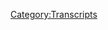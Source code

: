 {{DEFAULTSORT:
    #_TRANSCRIPT_0391:January 22, 2020
}}{{Transcript
    | title         = [[391: January 22, 2020]]
    | caption       = [https://knowledgefight.libsyn.com/knowledge-fight-january-22-2020 Listen to this episode on Libsyn]
    | episodeNumber = [[391: January 22, 2020|391]]
    | length        = 01:43:16
}}

{{MessageBox
    | header     = Warning: Bot Generated Content
    | text       = This transcript was automatically generated by transcription software and likely contains many mistakes and misattributions. Please check the audio for definitive quotes, attribution, and context.
    | image      = N3yvass4myg91.webp
    | imagewidth = 50px
    | id         = warning
}}

{{TranscriptBlock
    | name      = Unknown Speaker
    | timestamp = 00:00:00.000
    | text      = N-N-N-N-N-N-N-N-Knowledge Fight
}}

{{TranscriptBlock
    | name      = Unknown Speaker
    | timestamp = 00:00:12.880
    | text      = Damn and Jordan, I am sweating
}}

{{TranscriptBlock
    | name      = Unknown Speaker
    | timestamp = 00:00:17.960
    | text      = knowledgefight.com, it's time to pray
}}

{{TranscriptBlock
    | name      = Unknown Speaker
    | timestamp = 00:00:21.120
    | text      = I have great respect for knowledge fight
}}

{{TranscriptBlock
    | name      = Unknown Speaker
    | timestamp = 00:00:23.760
    | text      = knowledge fight
}}

{{TranscriptBlock
    | name      = Unknown Speaker
    | timestamp = 00:00:24.800
    | text      = I'm sick of them posing as if they're the good guys
}}

{{TranscriptBlock
    | name      = Unknown Speaker
    | timestamp = 00:00:27.120
    | text      = saying we are the bad guys
}}

{{TranscriptBlock
    | name      = Unknown Speaker
    | timestamp = 00:00:28.719
    | text      = the knowledge fight
}}

{{TranscriptBlock
    | name      = Unknown Speaker
    | timestamp = 00:00:30.000
    | text      = damn and Jordan, knowledge fight
}}

{{TranscriptBlock
    | name      = Unknown Speaker
    | timestamp = 00:00:32.159
    | text      = R shifts
}}

{{TranscriptBlock
    | name      = Unknown Speaker
    | timestamp = 00:00:34.320
    | text      = need, I need money
}}

{{TranscriptBlock
    | name      = Unknown Speaker
    | timestamp = 00:00:36.560
    | text      = R shifts
}}

{{TranscriptBlock
    | name      = Unknown Speaker
    | timestamp = 00:00:38.439
    | text      = R shifts
}}

{{TranscriptBlock
    | name      = Unknown Speaker
    | timestamp = 00:00:39.399
    | text      = Andy and Kansas
}}

{{TranscriptBlock
    | name      = Unknown Speaker
    | timestamp = 00:00:40.359
    | text      = Andy and Kansas
}}

{{TranscriptBlock
    | name      = Unknown Speaker
    | timestamp = 00:00:41.439
    | text      = Andy or
}}

{{TranscriptBlock
    | name      = Unknown Speaker
    | timestamp = 00:00:42.000
    | text      = Stop it
}}

{{TranscriptBlock
    | name      = Unknown Speaker
    | timestamp = 00:00:42.799
    | text      = Andy and Kansas
}}

{{TranscriptBlock
    | name      = Unknown Speaker
    | timestamp = 00:00:43.600
    | text      = Andy and Kansas
}}

{{TranscriptBlock
    | name      = Unknown Speaker
    | timestamp = 00:00:44.560
    | text      = Andy and Kansas
}}

{{TranscriptBlock
    | name      = Unknown Speaker
    | timestamp = 00:00:45.560
    | text      = Andy and Kansas
}}

{{TranscriptBlock
    | name      = Unknown Speaker
    | timestamp = 00:00:46.240
    | text      = It's time to pray
}}

{{TranscriptBlock
    | name      = Unknown Speaker
    | timestamp = 00:00:47.079
    | text      = Andy and Kansas, you're on the air, thanks for holding
}}

{{TranscriptBlock
    | name      = Unknown Speaker
    | timestamp = 00:00:49.200
    | text      = Hello Alex, I'm a first time calling my huge fan
}}

{{TranscriptBlock
    | name      = Unknown Speaker
    | timestamp = 00:00:51.719
    | text      = I love your work
}}

{{TranscriptBlock
    | name      = Unknown Speaker
    | timestamp = 00:00:52.759
    | text      = knowledge fight
}}

{{TranscriptBlock
    | name      = Unknown Speaker
    | timestamp = 00:00:53.840
    | text      = knowledgefight.com
}}

{{TranscriptBlock
    | name      = Unknown Speaker
    | timestamp = 00:00:57.000
    | text      = I love you.
}}

{{TranscriptBlock
    | name      = Unknown Speaker
    | timestamp = 00:00:59.000
    | text      = Hey everybody, welcome back to Knowledge Fight.
}}

{{TranscriptBlock
    | name      = Unknown Speaker
    | timestamp = 00:01:01.000
    | text      = I'm Dan. I'm Jordan. We're a couple dudes that like to sit around
}}

{{TranscriptBlock
    | name      = Unknown Speaker
    | timestamp = 00:01:03.000
    | text      = and drink novelty beverages and talk a little bit
}}

{{TranscriptBlock
    | name      = Unknown Speaker
    | timestamp = 00:01:05.000
    | text      = about Alex Jones. Indeed we are, Dan.
}}

{{TranscriptBlock
    | name      = Unknown Speaker
    | timestamp = 00:01:07.000
    | text      = Jordan. Dan. Jordan.
}}

{{TranscriptBlock
    | name      = Unknown Speaker
    | timestamp = 00:01:09.000
    | text      = What was the last live TV
}}

{{TranscriptBlock
    | name      = Unknown Speaker
    | timestamp = 00:01:11.000
    | text      = event you watched? Oh.
}}

{{TranscriptBlock
    | name      = Unknown Speaker
    | timestamp = 00:01:13.000
    | text      = Something that you felt like, I gotta
}}

{{TranscriptBlock
    | name      = Unknown Speaker
    | timestamp = 00:01:15.000
    | text      = watch this live. I mean, I watched
}}

{{TranscriptBlock
    | name      = Unknown Speaker
    | timestamp = 00:01:17.000
    | text      = a little bit of the impeachment hearings on
}}

{{TranscriptBlock
    | name      = Unknown Speaker
    | timestamp = 00:01:19.000
    | text      = like, I don't have a TV to watch it on.
}}

{{TranscriptBlock
    | name      = Unknown Speaker
    | timestamp = 00:01:21.000
    | text      = Oh yeah, that's fair. You could consider that.
}}

{{TranscriptBlock
    | name      = Unknown Speaker
    | timestamp = 00:01:23.000
    | text      = Yeah, yeah. I don't know.
}}

{{TranscriptBlock
    | name      = Unknown Speaker
    | timestamp = 00:01:25.000
    | text      = Um, I don't know.
}}

{{TranscriptBlock
    | name      = Unknown Speaker
    | timestamp = 00:01:27.000
    | text      = Because you don't watch sports. Not really.
}}

{{TranscriptBlock
    | name      = Unknown Speaker
    | timestamp = 00:01:29.000
    | text      = So you never do that live TV thing anymore. I've watched
}}

{{TranscriptBlock
    | name      = Unknown Speaker
    | timestamp = 00:01:31.000
    | text      = some of that in a bar with you though. Well, yeah.
}}

{{TranscriptBlock
    | name      = Unknown Speaker
    | timestamp = 00:01:33.000
    | text      = A not too distant past. I meant something
}}

{{TranscriptBlock
    | name      = Unknown Speaker
    | timestamp = 00:01:35.000
    | text      = more like what you wanted to see. Like, some people
}}

{{TranscriptBlock
    | name      = Unknown Speaker
    | timestamp = 00:01:37.000
    | text      = are like, it's Monday, I gotta watch
}}

{{TranscriptBlock
    | name      = Unknown Speaker
    | timestamp = 00:01:39.000
    | text      = the fucking Bachelor. Well, I mean,
}}

{{TranscriptBlock
    | name      = Unknown Speaker
    | timestamp = 00:01:41.000
    | text      = I've watched some like wrestling paper
}}

{{TranscriptBlock
    | name      = Unknown Speaker
    | timestamp = 00:01:43.000
    | text      = views in the past year. Oh, that's true.
}}

{{TranscriptBlock
    | name      = Unknown Speaker
    | timestamp = 00:01:45.000
    | text      = Not a ton of them. Like, I'm not as into wrestling
}}

{{TranscriptBlock
    | name      = Unknown Speaker
    | timestamp = 00:01:47.000
    | text      = as a lot of listeners may assume I am
}}

{{TranscriptBlock
    | name      = Unknown Speaker
    | timestamp = 00:01:49.000
    | text      = based on knowing things
}}

{{TranscriptBlock
    | name      = Unknown Speaker
    | timestamp = 00:01:51.000
    | text      = about it, but
}}

{{TranscriptBlock
    | name      = Unknown Speaker
    | timestamp = 00:01:53.000
    | text      = this weekend's the Royal rumble. I'm
}}

{{TranscriptBlock
    | name      = Unknown Speaker
    | timestamp = 00:01:55.000
    | text      = excited about that. Oh, it is. Are you watching the Royal rumble?
}}

{{TranscriptBlock
    | name      = Unknown Speaker
    | timestamp = 00:01:57.000
    | text      = No matter how literal I actually
}}

{{TranscriptBlock
    | name      = Unknown Speaker
    | timestamp = 00:01:59.000
    | text      = care that much about wrestling,
}}

{{TranscriptBlock
    | name      = Unknown Speaker
    | timestamp = 00:02:01.000
    | text      = I can never not get excited
}}

{{TranscriptBlock
    | name      = Unknown Speaker
    | timestamp = 00:02:03.000
    | text      = about a Royal rumble. You know why?
}}

{{TranscriptBlock
    | name      = Unknown Speaker
    | timestamp = 00:02:05.000
    | text      = The rumble is what you live
}}

{{TranscriptBlock
    | name      = Unknown Speaker
    | timestamp = 00:02:07.000
    | text      = and die for. It's great. Yeah. Because here's the thing.
}}

{{TranscriptBlock
    | name      = Unknown Speaker
    | timestamp = 00:02:09.000
    | text      = You got 30 dudes that end up
}}

{{TranscriptBlock
    | name      = Unknown Speaker
    | timestamp = 00:02:11.000
    | text      = having to fight with each other and get thrown
}}

{{TranscriptBlock
    | name      = Unknown Speaker
    | timestamp = 00:02:13.000
    | text      = over the top row before this thing can end.
}}

{{TranscriptBlock
    | name      = Unknown Speaker
    | timestamp = 00:02:15.000
    | text      = The whole thing. And the way it's structured, and actually
}}

{{TranscriptBlock
    | name      = Unknown Speaker
    | timestamp = 00:02:17.000
    | text      = I should say now there's also a women's rumble.
}}

{{TranscriptBlock
    | name      = Unknown Speaker
    | timestamp = 00:02:19.000
    | text      = So there's 30 women also in a
}}

{{TranscriptBlock
    | name      = Unknown Speaker
    | timestamp = 00:02:21.000
    | text      = in a match, but the way the
}}

{{TranscriptBlock
    | name      = Unknown Speaker
    | timestamp = 00:02:23.000
    | text      = match is structured is the first
}}

{{TranscriptBlock
    | name      = Unknown Speaker
    | timestamp = 00:02:25.000
    | text      = person comes out and then the second
}}

{{TranscriptBlock
    | name      = Unknown Speaker
    | timestamp = 00:02:27.000
    | text      = person comes out and they fight.
}}

{{TranscriptBlock
    | name      = Unknown Speaker
    | timestamp = 00:02:29.000
    | text      = And then two, supposedly
}}

{{TranscriptBlock
    | name      = Unknown Speaker
    | timestamp = 00:02:31.000
    | text      = two minutes later, someone else comes out.
}}

{{TranscriptBlock
    | name      = Unknown Speaker
    | timestamp = 00:02:33.000
    | text      = Right. Although that time frame is very
}}

{{TranscriptBlock
    | name      = Unknown Speaker
    | timestamp = 00:02:35.000
    | text      = variable. Random. But the
}}

{{TranscriptBlock
    | name      = Unknown Speaker
    | timestamp = 00:02:37.000
    | text      = excitement of the countdown of like five,
}}

{{TranscriptBlock
    | name      = Unknown Speaker
    | timestamp = 00:02:39.000
    | text      = four, you don't know who's coming out.
}}

{{TranscriptBlock
    | name      = Unknown Speaker
    | timestamp = 00:02:41.000
    | text      = Right. Right. Right. Music hits and they just
}}

{{TranscriptBlock
    | name      = Unknown Speaker
    | timestamp = 00:02:43.000
    | text      = give you that, like that dopamine
}}

{{TranscriptBlock
    | name      = Unknown Speaker
    | timestamp = 00:02:45.000
    | text      = rush 30 times.
}}

{{TranscriptBlock
    | name      = Unknown Speaker
    | timestamp = 00:02:47.000
    | text      = It's very exciting. They have
}}

{{TranscriptBlock
    | name      = Unknown Speaker
    | timestamp = 00:02:49.000
    | text      = people from the past that come back.
}}

{{TranscriptBlock
    | name      = Unknown Speaker
    | timestamp = 00:02:51.000
    | text      = Yeah. Oh, God. I've watched a few
}}

{{TranscriptBlock
    | name      = Unknown Speaker
    | timestamp = 00:02:53.000
    | text      = rumbles. There was a couple
}}

{{TranscriptBlock
    | name      = Unknown Speaker
    | timestamp = 00:02:55.000
    | text      = of comedian friends used
}}

{{TranscriptBlock
    | name      = Unknown Speaker
    | timestamp = 00:02:57.000
    | text      = to do a fantasy football game
}}

{{TranscriptBlock
    | name      = Unknown Speaker
    | timestamp = 00:02:59.000
    | text      = with it and trying to guess
}}

{{TranscriptBlock
    | name      = Unknown Speaker
    | timestamp = 00:03:01.000
    | text      = like a surprise entrance.
}}

{{TranscriptBlock
    | name      = Unknown Speaker
    | timestamp = 00:03:03.000
    | text      = Yeah. Yeah. Yeah. Everybody fills stuff
}}

{{TranscriptBlock
    | name      = Unknown Speaker
    | timestamp = 00:03:05.000
    | text      = out. There's money put on it. It was
}}

{{TranscriptBlock
    | name      = Unknown Speaker
    | timestamp = 00:03:07.000
    | text      = fantastic. It was great. I love it. Yeah.
}}

{{TranscriptBlock
    | name      = Unknown Speaker
    | timestamp = 00:03:09.000
    | text      = Even take even the wrestling
}}

{{TranscriptBlock
    | name      = Unknown Speaker
    | timestamp = 00:03:11.000
    | text      = aspect out of it. Just random people
}}

{{TranscriptBlock
    | name      = Unknown Speaker
    | timestamp = 00:03:13.000
    | text      = showing up somewhere
}}

{{TranscriptBlock
    | name      = Unknown Speaker
    | timestamp = 00:03:15.000
    | text      = in a procession. Here's
}}

{{TranscriptBlock
    | name      = Unknown Speaker
    | timestamp = 00:03:17.000
    | text      = my idea. Here's my idea to
}}

{{TranscriptBlock
    | name      = Unknown Speaker
    | timestamp = 00:03:19.000
    | text      = really take it up a new notch.
}}

{{TranscriptBlock
    | name      = Unknown Speaker
    | timestamp = 00:03:21.000
    | text      = All right. One ring,
}}

{{TranscriptBlock
    | name      = Unknown Speaker
    | timestamp = 00:03:23.000
    | text      = but two rings
}}

{{TranscriptBlock
    | name      = Unknown Speaker
    | timestamp = 00:03:25.000
    | text      = in the so. So there's a
}}

{{TranscriptBlock
    | name      = Unknown Speaker
    | timestamp = 00:03:27.000
    | text      = ring. There's one whole thing and then only
}}

{{TranscriptBlock
    | name      = Unknown Speaker
    | timestamp = 00:03:29.000
    | text      = one ring divided. So it's like two rings
}}

{{TranscriptBlock
    | name      = Unknown Speaker
    | timestamp = 00:03:31.000
    | text      = smashed together. Right. Sharing one
}}

{{TranscriptBlock
    | name      = Unknown Speaker
    | timestamp = 00:03:33.000
    | text      = one wall on either
}}

{{TranscriptBlock
    | name      = Unknown Speaker
    | timestamp = 00:03:35.000
    | text      = side. There's the women's royal
}}

{{TranscriptBlock
    | name      = Unknown Speaker
    | timestamp = 00:03:37.000
    | text      = rumble and then the men's royal rumble
}}

{{TranscriptBlock
    | name      = Unknown Speaker
    | timestamp = 00:03:39.000
    | text      = stag him every stagger
}}

{{TranscriptBlock
    | name      = Unknown Speaker
    | timestamp = 00:03:41.000
    | text      = him every minute. Somebody news coming out and
}}

{{TranscriptBlock
    | name      = Unknown Speaker
    | timestamp = 00:03:43.000
    | text      = you can throw a woman or a man
}}

{{TranscriptBlock
    | name      = Unknown Speaker
    | timestamp = 00:03:45.000
    | text      = over the central buckle into
}}

{{TranscriptBlock
    | name      = Unknown Speaker
    | timestamp = 00:03:47.000
    | text      = the men's or women's royal rumble.
}}

{{TranscriptBlock
    | name      = Unknown Speaker
    | timestamp = 00:03:49.000
    | text      = The WWE is very much
}}

{{TranscriptBlock
    | name      = Unknown Speaker
    | timestamp = 00:03:51.000
    | text      = not super into
}}

{{TranscriptBlock
    | name      = Unknown Speaker
    | timestamp = 00:03:53.000
    | text      = inter gender wrestling at this
}}

{{TranscriptBlock
    | name      = Unknown Speaker
    | timestamp = 00:03:55.000
    | text      = point. They do not like the idea
}}

{{TranscriptBlock
    | name      = Unknown Speaker
    | timestamp = 00:03:57.000
    | text      = of the optics of men hitting women.
}}

{{TranscriptBlock
    | name      = Unknown Speaker
    | timestamp = 00:03:59.000
    | text      = It's not something
}}

{{TranscriptBlock
    | name      = Unknown Speaker
    | timestamp = 00:04:01.000
    | text      = that they're super into. Right.
}}

{{TranscriptBlock
    | name      = Unknown Speaker
    | timestamp = 00:04:03.000
    | text      = Given that they sell a lot of toys.
}}

{{TranscriptBlock
    | name      = Unknown Speaker
    | timestamp = 00:04:05.000
    | text      = Fair. Fair. And the product is largely
}}

{{TranscriptBlock
    | name      = Unknown Speaker
    | timestamp = 00:04:07.000
    | text      = directed at children. I think their sponsors
}}

{{TranscriptBlock
    | name      = Unknown Speaker
    | timestamp = 00:04:09.000
    | text      = are not not interested in that.
}}

{{TranscriptBlock
    | name      = Unknown Speaker
    | timestamp = 00:04:11.000
    | text      = Fine. What about throwing women out
}}

{{TranscriptBlock
    | name      = Unknown Speaker
    | timestamp = 00:04:13.000
    | text      = of a ring? Well, I mean, if it's other women doing
}}

{{TranscriptBlock
    | name      = Unknown Speaker
    | timestamp = 00:04:15.000
    | text      = it, other other women wrestlers, then
}}

{{TranscriptBlock
    | name      = Unknown Speaker
    | timestamp = 00:04:17.000
    | text      = by all means fair. Anyway,
}}

{{TranscriptBlock
    | name      = Unknown Speaker
    | timestamp = 00:04:19.000
    | text      = they're all rumbles this weekend, so that'll be the next
}}

{{TranscriptBlock
    | name      = Unknown Speaker
    | timestamp = 00:04:21.000
    | text      = time I probably watch something live. Love it.
}}

{{TranscriptBlock
    | name      = Unknown Speaker
    | timestamp = 00:04:23.000
    | text      = Anyway, this is because I don't know too much about
}}

{{TranscriptBlock
    | name      = Unknown Speaker
    | timestamp = 00:04:25.000
    | text      = live TV entertainment, but I do
}}

{{TranscriptBlock
    | name      = Unknown Speaker
    | timestamp = 00:04:27.000
    | text      = know a lot about Alex Jones and I guess I've watched
}}

{{TranscriptBlock
    | name      = Unknown Speaker
    | timestamp = 00:04:29.000
    | text      = some of him live. That doesn't. That's true. That does
}}

{{TranscriptBlock
    | name      = Unknown Speaker
    | timestamp = 00:04:31.000
    | text      = not count, though. That's not appointment.
}}

{{TranscriptBlock
    | name      = Unknown Speaker
    | timestamp = 00:04:33.000
    | text      = No, certainly not.
}}

{{TranscriptBlock
    | name      = Unknown Speaker
    | timestamp = 00:04:35.000
    | text      = So, Jordan, we're back today because we
}}

{{TranscriptBlock
    | name      = Unknown Speaker
    | timestamp = 00:04:37.000
    | text      = had a little bit of that minisode
}}

{{TranscriptBlock
    | name      = Unknown Speaker
    | timestamp = 00:04:39.000
    | text      = on Wednesday. Wanted to have a full
}}

{{TranscriptBlock
    | name      = Unknown Speaker
    | timestamp = 00:04:41.000
    | text      = on normal app where I actually have to
}}

{{TranscriptBlock
    | name      = Unknown Speaker
    | timestamp = 00:04:43.000
    | text      = look into things. Yeah, that dumb
}}

{{TranscriptBlock
    | name      = Unknown Speaker
    | timestamp = 00:04:45.000
    | text      = shit. We had a minisode the length of
}}

{{TranscriptBlock
    | name      = Unknown Speaker
    | timestamp = 00:04:47.000
    | text      = other podcasts, regular. So
}}

{{TranscriptBlock
    | name      = Unknown Speaker
    | timestamp = 00:04:49.000
    | text      = well, it's still a mini. So because there isn't
}}

{{TranscriptBlock
    | name      = Unknown Speaker
    | timestamp = 00:04:51.000
    | text      = like most of it was just sort of Alex's
}}

{{TranscriptBlock
    | name      = Unknown Speaker
    | timestamp = 00:04:53.000
    | text      = ad, his weird ad.
}}

{{TranscriptBlock
    | name      = Unknown Speaker
    | timestamp = 00:04:55.000
    | text      = There's not really anything to look into that.
}}

{{TranscriptBlock
    | name      = Unknown Speaker
    | timestamp = 00:04:57.000
    | text      = That's true. There's no way I can find a database
}}

{{TranscriptBlock
    | name      = Unknown Speaker
    | timestamp = 00:04:59.000
    | text      = of his stock in his warehouse. That's
}}

{{TranscriptBlock
    | name      = Unknown Speaker
    | timestamp = 00:05:01.000
    | text      = that's probably fact check that
}}

{{TranscriptBlock
    | name      = Unknown Speaker
    | timestamp = 00:05:03.000
    | text      = we're out of living defense. Yeah.
}}

{{TranscriptBlock
    | name      = Unknown Speaker
    | timestamp = 00:05:05.000
    | text      = Take your word for it.
}}

{{TranscriptBlock
    | name      = Unknown Speaker
    | timestamp = 00:05:07.000
    | text      = But so today we're going to be doing is going over
}}

{{TranscriptBlock
    | name      = Unknown Speaker
    | timestamp = 00:05:09.000
    | text      = January 22nd, 2020.
}}

{{TranscriptBlock
    | name      = Unknown Speaker
    | timestamp = 00:05:11.000
    | text      = I'm Dan. This is 2020.
}}

{{TranscriptBlock
    | name      = Unknown Speaker
    | timestamp = 00:05:13.000
    | text      = All right. All right. 2020, 2020,
}}

{{TranscriptBlock
    | name      = Unknown Speaker
    | timestamp = 00:05:15.000
    | text      = 2020, January 22,
}}

{{TranscriptBlock
    | name      = Unknown Speaker
    | timestamp = 00:05:17.000
    | text      = 2020. Yep.
}}

{{TranscriptBlock
    | name      = Unknown Speaker
    | timestamp = 00:05:19.000
    | text      = OK.
}}

{{TranscriptBlock
    | name      = Unknown Speaker
    | timestamp = 00:05:21.000
    | text      = I think this is an interesting thing
}}

{{TranscriptBlock
    | name      = Unknown Speaker
    | timestamp = 00:05:23.000
    | text      = because one of the things that is really
}}

{{TranscriptBlock
    | name      = Unknown Speaker
    | timestamp = 00:05:25.000
    | text      = keeping us in the present day is the fact that the
}}

{{TranscriptBlock
    | name      = Unknown Speaker
    | timestamp = 00:05:27.000
    | text      = Trump impeachment is beginning. Yep.
}}

{{TranscriptBlock
    | name      = Unknown Speaker
    | timestamp = 00:05:29.000
    | text      = There's these flare ups that keep
}}

{{TranscriptBlock
    | name      = Unknown Speaker
    | timestamp = 00:05:31.000
    | text      = happening, like Alex declaring a civil war was
}}

{{TranscriptBlock
    | name      = Unknown Speaker
    | timestamp = 00:05:33.000
    | text      = going to break out on Monday. Sure. So
}}

{{TranscriptBlock
    | name      = Unknown Speaker
    | timestamp = 00:05:35.000
    | text      = there's the these sorts of things with the impeachment
}}

{{TranscriptBlock
    | name      = Unknown Speaker
    | timestamp = 00:05:37.000
    | text      = hearing and the trial is
}}

{{TranscriptBlock
    | name      = Unknown Speaker
    | timestamp = 00:05:39.000
    | text      = really what like I would figure
}}

{{TranscriptBlock
    | name      = Unknown Speaker
    | timestamp = 00:05:41.000
    | text      = is going is the most compelling,
}}

{{TranscriptBlock
    | name      = Unknown Speaker
    | timestamp = 00:05:43.000
    | text      = most interesting thing. Alex
}}

{{TranscriptBlock
    | name      = Unknown Speaker
    | timestamp = 00:05:45.000
    | text      = should have an angle on it.
}}

{{TranscriptBlock
    | name      = Unknown Speaker
    | timestamp = 00:05:47.000
    | text      = So that's what I was mostly looking
}}

{{TranscriptBlock
    | name      = Unknown Speaker
    | timestamp = 00:05:49.000
    | text      = for here in this episode. And I
}}

{{TranscriptBlock
    | name      = Unknown Speaker
    | timestamp = 00:05:51.000
    | text      = didn't really get it. Not
}}

{{TranscriptBlock
    | name      = Unknown Speaker
    | timestamp = 00:05:53.000
    | text      = surprising. My guess, we're talking all
}}

{{TranscriptBlock
    | name      = Unknown Speaker
    | timestamp = 00:05:55.000
    | text      = about Bezos's phone.
}}

{{TranscriptBlock
    | name      = Unknown Speaker
    | timestamp = 00:05:57.000
    | text      = No, Bezos's phone does not come up. OK.
}}

{{TranscriptBlock
    | name      = Unknown Speaker
    | timestamp = 00:05:59.000
    | text      = It does not. Although if China
}}

{{TranscriptBlock
    | name      = Unknown Speaker
    | timestamp = 00:06:01.000
    | text      = hacked it, I'm sure. Oh, for sure. 100 percent.
}}

{{TranscriptBlock
    | name      = Unknown Speaker
    | timestamp = 00:06:03.000
    | text      = No, but we have another
}}

{{TranscriptBlock
    | name      = Unknown Speaker
    | timestamp = 00:06:05.000
    | text      = overarching narrative that is
}}

{{TranscriptBlock
    | name      = Unknown Speaker
    | timestamp = 00:06:07.000
    | text      = awesomely stupid.
}}

{{TranscriptBlock
    | name      = Unknown Speaker
    | timestamp = 00:06:09.000
    | text      = And we'll get to that here in a moment. But before we do,
}}

{{TranscriptBlock
    | name      = Unknown Speaker
    | timestamp = 00:06:11.000
    | text      = we got to take a moment to say thank you to some folks
}}

{{TranscriptBlock
    | name      = Unknown Speaker
    | timestamp = 00:06:13.000
    | text      = who signed up and are supporting the show. Yay!
}}

{{TranscriptBlock
    | name      = Unknown Speaker
    | timestamp = 00:06:15.000
    | text      = Very exciting list of fun names. OK.
}}

{{TranscriptBlock
    | name      = Unknown Speaker
    | timestamp = 00:06:17.000
    | text      = All right. That are not human names.
}}

{{TranscriptBlock
    | name      = Unknown Speaker
    | timestamp = 00:06:19.000
    | text      = I don't believe. All right. First,
}}

{{TranscriptBlock
    | name      = Unknown Speaker
    | timestamp = 00:06:21.000
    | text      = NDSR. Thank you so much. You are now a policy
}}

{{TranscriptBlock
    | name      = Unknown Speaker
    | timestamp = 00:06:23.000
    | text      = wonk. I'm a policy wonk. Thank you,
}}

{{TranscriptBlock
    | name      = Unknown Speaker
    | timestamp = 00:06:25.000
    | text      = NDSR. Thank you so much. Next, Tinkersdam.
}}

{{TranscriptBlock
    | name      = Unknown Speaker
    | timestamp = 00:06:27.000
    | text      = Thank you so much. You are now a policy wonk.
}}

{{TranscriptBlock
    | name      = Unknown Speaker
    | timestamp = 00:06:29.000
    | text      = I'm a policy wonk. Thank you,
}}

{{TranscriptBlock
    | name      = Unknown Speaker
    | timestamp = 00:06:31.000
    | text      = Tinkersdam. If that's a real name and you
}}

{{TranscriptBlock
    | name      = Unknown Speaker
    | timestamp = 00:06:33.000
    | text      = leaned into it like it was fake, that
}}

{{TranscriptBlock
    | name      = Unknown Speaker
    | timestamp = 00:06:35.000
    | text      = guy gets it all the time. Oh, yeah.
}}

{{TranscriptBlock
    | name      = Unknown Speaker
    | timestamp = 00:06:37.000
    | text      = Yeah. Next, Leif. Thank you so much.
}}

{{TranscriptBlock
    | name      = Unknown Speaker
    | timestamp = 00:06:39.000
    | text      = You are now a policy wonk. I'm a policy wonk.
}}

{{TranscriptBlock
    | name      = Unknown Speaker
    | timestamp = 00:06:41.000
    | text      = Thank you, Leif. Next, Bren.
}}

{{TranscriptBlock
    | name      = Unknown Speaker
    | timestamp = 00:06:43.000
    | text      = Thank you so much. You are now policy wonk.
}}

{{TranscriptBlock
    | name      = Unknown Speaker
    | timestamp = 00:06:45.000
    | text      = I'm a policy wonk. Thank you.
}}

{{TranscriptBlock
    | name      = Unknown Speaker
    | timestamp = 00:06:47.000
    | text      = Thank you so much, Bren. Bren the Builder. Next,
}}

{{TranscriptBlock
    | name      = Unknown Speaker
    | timestamp = 00:06:49.000
    | text      = Sparks. Thank you so much. You are now a
}}

{{TranscriptBlock
    | name      = Unknown Speaker
    | timestamp = 00:06:51.000
    | text      = policy wonk. I'm a policy wonk.
}}

{{TranscriptBlock
    | name      = Unknown Speaker
    | timestamp = 00:06:53.000
    | text      = Thanks, Sparks. Thanks, Sparks. And next,
}}

{{TranscriptBlock
    | name      = Unknown Speaker
    | timestamp = 00:06:54.759
    | text      = Ann. Thank you so much. You are now a policy
}}

{{TranscriptBlock
    | name      = Unknown Speaker
    | timestamp = 00:06:57.000
    | text      = wonk. I'm a policy wonk. Thank you, Ann.
}}

{{TranscriptBlock
    | name      = Unknown Speaker
    | timestamp = 00:06:59.000
    | text      = That's not to say that these are all Walton
}}

{{TranscriptBlock
    | name      = Unknown Speaker
    | timestamp = 00:07:01.000
    | text      = or anything, but I imagine that Tinkers Dam and Sparks probably are.
}}

{{TranscriptBlock
    | name      = Unknown Speaker
    | timestamp = 00:07:04.800
    | text      = Fair, fair.
}}

{{TranscriptBlock
    | name      = Unknown Speaker
    | timestamp = 00:07:05.600
    | text      = Leaf is a 50-50 call for me.
}}

{{TranscriptBlock
    | name      = Unknown Speaker
    | timestamp = 00:07:07.439
    | text      = Leaf Garrett, come on, man.
}}

{{TranscriptBlock
    | name      = Unknown Speaker
    | timestamp = 00:07:08.720
    | text      = It's spelled differently.
}}

{{TranscriptBlock
    | name      = Unknown Speaker
    | timestamp = 00:07:09.399
    | text      = Oh, okay. It's spelled just like Leaf?
}}

{{TranscriptBlock
    | name      = Unknown Speaker
    | timestamp = 00:07:11.240
    | text      = Like a tree.
}}

{{TranscriptBlock
    | name      = Unknown Speaker
    | timestamp = 00:07:11.800
    | text      = Ah, okay.
}}

{{TranscriptBlock
    | name      = Unknown Speaker
    | timestamp = 00:07:12.720
    | text      = But anyway, if it's a real name, Sparks, I apologize for, or even Tinkers Dam,
}}

{{TranscriptBlock
    | name      = Unknown Speaker
    | timestamp = 00:07:18.800
    | text      = I apologize that I've assumed that this is an alias.
}}

{{TranscriptBlock
    | name      = Unknown Speaker
    | timestamp = 00:07:21.399
    | text      = And Ann, quit lying to us. Use your real name, dammit.
}}

{{TranscriptBlock
    | name      = Unknown Speaker
    | timestamp = 00:07:24.439
    | text      = And finally, I'd like to say thank you to a couple of people who donated on an elevated level.
}}

{{TranscriptBlock
    | name      = Unknown Speaker
    | timestamp = 00:07:27.959
    | text      = Appreciate it very much. So Ali, thank you so much. You are now a technocrat.
}}

{{TranscriptBlock
    | name      = Unknown Speaker
    | timestamp = 00:07:31.639
    | text      = And Patrick, thank you so much. You are now a technocrat.
}}

{{TranscriptBlock
    | name      = Unknown Speaker
    | timestamp = 00:07:34.519
    | text      = I'm a policy wonk.
}}

{{TranscriptBlock
    | name      = Unknown Speaker
    | timestamp = 00:07:35.720
    | text      = Crikey, mate. That's fantastic. Have yourself a brew.
}}

{{TranscriptBlock
    | name      = Unknown Speaker
    | timestamp = 00:07:38.759
    | text      = How's your 401k doing, bro?
}}

{{TranscriptBlock
    | name      = Unknown Speaker
    | timestamp = 00:07:40.199
    | text      = All right, we gotta go full tilt boogie on this, Watson, all right?
}}

{{TranscriptBlock
    | name      = Unknown Speaker
    | timestamp = 00:07:43.000
    | text      = Let's just get down to business.
}}

{{TranscriptBlock
    | name      = Unknown Speaker
    | timestamp = 00:07:44.279
    | text      = We ain't making that money off that heroin.
}}

{{TranscriptBlock
    | name      = Unknown Speaker
    | timestamp = 00:07:46.360
    | text      = Why are you pimps so good?
}}

{{TranscriptBlock
    | name      = Unknown Speaker
    | timestamp = 00:07:48.360
    | text      = My neck is freakishly large.
}}

{{TranscriptBlock
    | name      = Unknown Speaker
    | timestamp = 00:07:50.040
    | text      = I declare info war on you.
}}

{{TranscriptBlock
    | name      = Unknown Speaker
    | timestamp = 00:07:52.680
    | text      = Thank you so much, Ali, and thank you so much, Patrick.
}}

{{TranscriptBlock
    | name      = Unknown Speaker
    | timestamp = 00:07:54.920
    | text      = Yes, thank you very much.
}}

{{TranscriptBlock
    | name      = Unknown Speaker
    | timestamp = 00:07:56.120
    | text      = If you're out there listening and you're thinking, hey, I enjoy this show.
}}

{{TranscriptBlock
    | name      = Unknown Speaker
    | timestamp = 00:07:58.199
    | text      = I'd like to support what these gents do.
}}

{{TranscriptBlock
    | name      = Unknown Speaker
    | timestamp = 00:07:59.480
    | text      = You can do that by going to our website, knowledgefight.com,
}}

{{TranscriptBlock
    | name      = Unknown Speaker
    | timestamp = 00:08:01.800
    | text      = clicking the button that says support the show.
}}

{{TranscriptBlock
    | name      = Unknown Speaker
    | timestamp = 00:08:03.399
    | text      = We would appreciate it.
}}

{{TranscriptBlock
    | name      = Unknown Speaker
    | timestamp = 00:08:04.279
    | text      = We would absolutely love it. Thank you.
}}

{{TranscriptBlock
    | name      = Unknown Speaker
    | timestamp = 00:08:05.879
    | text      = Now, Jordan, we have an out of context drop to get to that is very off color and very,
}}

{{TranscriptBlock
    | name      = Unknown Speaker
    | timestamp = 00:08:10.199
    | text      = not a family out of context drop.
}}

{{TranscriptBlock
    | name      = Unknown Speaker
    | timestamp = 00:08:12.680
    | text      = So it's just Rex?
}}

{{TranscriptBlock
    | name      = Unknown Speaker
    | timestamp = 00:08:13.959
    | text      = No, but before we get to that, I want to talk about this because otherwise I'm going to forget.
}}

{{TranscriptBlock
    | name      = Unknown Speaker
    | timestamp = 00:08:18.600
    | text      = I'm never going to bring it up on the show.
}}

{{TranscriptBlock
    | name      = Unknown Speaker
    | timestamp = 00:08:19.720
    | text      = I think the audience might enjoy this.
}}

{{TranscriptBlock
    | name      = Unknown Speaker
    | timestamp = 00:08:21.639
    | text      = So I have some trouble sleeping because of noise in this house.
}}

{{TranscriptBlock
    | name      = Unknown Speaker
    | timestamp = 00:08:24.839
    | text      = And so I bought this wireless speaker in order to play like white noise at a far
}}

{{TranscriptBlock
    | name      = Unknown Speaker
    | timestamp = 00:08:31.160
    | text      = greater volume than I can on my phone.
}}

{{TranscriptBlock
    | name      = Unknown Speaker
    | timestamp = 00:08:33.960
    | text      = So the phone speaker isn't, it doesn't work.
}}

{{TranscriptBlock
    | name      = Unknown Speaker
    | timestamp = 00:08:36.600
    | text      = It does work a bit better, but I downloaded an app that has a bunch of different sounds
}}

{{TranscriptBlock
    | name      = Unknown Speaker
    | timestamp = 00:08:42.279
    | text      = and you can play them together or you can make your own blend of sounds.
}}

{{TranscriptBlock
    | name      = Unknown Speaker
    | timestamp = 00:08:45.960
    | text      = Yeah, yeah.
}}

{{TranscriptBlock
    | name      = Unknown Speaker
    | timestamp = 00:08:46.600
    | text      = And one of them is just an Amazon employee listening to you.
}}

{{TranscriptBlock
    | name      = Unknown Speaker
    | timestamp = 00:08:49.080
    | text      = Oh no, no, no.
}}

{{TranscriptBlock
    | name      = Unknown Speaker
    | timestamp = 00:08:49.879
    | text      = I actually specifically got one that has no internet capability because I listen to enough
}}

{{TranscriptBlock
    | name      = Unknown Speaker
    | timestamp = 00:08:53.960
    | text      = Alex Jones that I'm hip.
}}

{{TranscriptBlock
    | name      = Unknown Speaker
    | timestamp = 00:08:56.200
    | text      = I know what's up.
}}

{{TranscriptBlock
    | name      = Unknown Speaker
    | timestamp = 00:08:58.200
    | text      = Oh no, it has all these, these noises and it's cool.
}}

{{TranscriptBlock
    | name      = Unknown Speaker
    | timestamp = 00:09:01.320
    | text      = And I think there's some promise in terms of being able to block out the troubling noises.
}}

{{TranscriptBlock
    | name      = Unknown Speaker
    | timestamp = 00:09:06.039
    | text      = Excellent.
}}

{{TranscriptBlock
    | name      = Unknown Speaker
    | timestamp = 00:09:06.679
    | text      = So that's good.
}}

{{TranscriptBlock
    | name      = Unknown Speaker
    | timestamp = 00:09:07.399
    | text      = That's good stuff.
}}

{{TranscriptBlock
    | name      = Unknown Speaker
    | timestamp = 00:09:07.960
    | text      = That is a plus sign.
}}

{{TranscriptBlock
    | name      = Unknown Speaker
    | timestamp = 00:09:09.240
    | text      = However, there's also one option where you can get the sound of a cat.
}}

{{TranscriptBlock
    | name      = Unknown Speaker
    | timestamp = 00:09:13.720
    | text      = No, it's just a cat going meow.
}}

{{TranscriptBlock
    | name      = Unknown Speaker
    | timestamp = 00:09:16.600
    | text      = What?
}}

{{TranscriptBlock
    | name      = Unknown Speaker
    | timestamp = 00:09:17.639
    | text      = And I started to think about it and it really bummed me out because like, who would want that?
}}

{{TranscriptBlock
    | name      = Unknown Speaker
    | timestamp = 00:09:21.000
    | text      = Someone who's cat recently died.
}}

{{TranscriptBlock
    | name      = Unknown Speaker
    | timestamp = 00:09:24.039
    | text      = Oh, I was thinking somebody who is trying to drive another person insane by making them
}}

{{TranscriptBlock
    | name      = Unknown Speaker
    | timestamp = 00:09:29.559
    | text      = think there's a cat in their wall.
}}

{{TranscriptBlock
    | name      = Unknown Speaker
    | timestamp = 00:09:31.159
    | text      = It's either a prank like that or someone who's grieving the loss of a pet and wants the comfort
}}

{{TranscriptBlock
    | name      = Unknown Speaker
    | timestamp = 00:09:37.000
    | text      = of the illusion of that pet still being there because otherwise it's very distracting.
}}

{{TranscriptBlock
    | name      = Unknown Speaker
    | timestamp = 00:09:40.919
    | text      = And that is a bummer to me.
}}

{{TranscriptBlock
    | name      = Unknown Speaker
    | timestamp = 00:09:41.960
    | text      = That is a bummer.
}}

{{TranscriptBlock
    | name      = Unknown Speaker
    | timestamp = 00:09:42.919
    | text      = What focus group was that idea floated out there?
}}

{{TranscriptBlock
    | name      = Unknown Speaker
    | timestamp = 00:09:46.519
    | text      = Very sad.
}}

{{TranscriptBlock
    | name      = Unknown Speaker
    | timestamp = 00:09:46.919
    | text      = My cat just died.
}}

{{TranscriptBlock
    | name      = Unknown Speaker
    | timestamp = 00:09:48.519
    | text      = Could you put a cat sound on there?
}}

{{TranscriptBlock
    | name      = Unknown Speaker
    | timestamp = 00:09:49.960
    | text      = I feel like that's like the person who would want that.
}}

{{TranscriptBlock
    | name      = Unknown Speaker
    | timestamp = 00:09:52.759
    | text      = And it bummed me out.
}}

{{TranscriptBlock
    | name      = Unknown Speaker
    | timestamp = 00:09:53.559
    | text      = I was thinking about that, but then I was like, uh, I'm going to see what this sounds
}}

{{TranscriptBlock
    | name      = Unknown Speaker
    | timestamp = 00:09:56.279
    | text      = like.
}}

{{TranscriptBlock
    | name      = Unknown Speaker
    | timestamp = 00:09:56.440
    | text      = So I played it and Celine, my, uh, my cat immediately ape shit got went crazy in a way
}}

{{TranscriptBlock
    | name      = Unknown Speaker
    | timestamp = 00:10:03.080
    | text      = that I've never seen before.
}}

{{TranscriptBlock
    | name      = Unknown Speaker
    | timestamp = 00:10:04.679
    | text      = Okay.
}}

{{TranscriptBlock
    | name      = Unknown Speaker
    | timestamp = 00:10:05.159
    | text      = Started stalking around the house, like trying to hunt for this other cat is in the house.
}}

{{TranscriptBlock
    | name      = Unknown Speaker
    | timestamp = 00:10:09.799
    | text      = Okay.
}}

{{TranscriptBlock
    | name      = Unknown Speaker
    | timestamp = 00:10:10.440
    | text      = So I started using that to fuck with her.
}}

{{TranscriptBlock
    | name      = Unknown Speaker
    | timestamp = 00:10:13.399
    | text      = Okay.
}}

{{TranscriptBlock
    | name      = Unknown Speaker
    | timestamp = 00:10:13.799
    | text      = So now we know why somebody gets this app with the third possibility.
}}

{{TranscriptBlock
    | name      = Unknown Speaker
    | timestamp = 00:10:17.720
    | text      = You're driving your cat insane.
}}

{{TranscriptBlock
    | name      = Unknown Speaker
    | timestamp = 00:10:19.639
    | text      = Yeah.
}}

{{TranscriptBlock
    | name      = Unknown Speaker
    | timestamp = 00:10:20.039
    | text      = Okay.
}}

{{TranscriptBlock
    | name      = Unknown Speaker
    | timestamp = 00:10:20.440
    | text      = It was like, I'd never seen her go into like real hunt mode before.
}}

{{TranscriptBlock
    | name      = Unknown Speaker
    | timestamp = 00:10:24.360
    | text      = It was, it was fascinating.
}}

{{TranscriptBlock
    | name      = Unknown Speaker
    | timestamp = 00:10:25.399
    | text      = Interesting.
}}

{{TranscriptBlock
    | name      = Unknown Speaker
    | timestamp = 00:10:26.120
    | text      = Anyway, that is the Celine update.
}}

{{TranscriptBlock
    | name      = Unknown Speaker
    | timestamp = 00:10:27.720
    | text      = Gotcha.
}}

{{TranscriptBlock
    | name      = Unknown Speaker
    | timestamp = 00:10:28.200
    | text      = Now let's get to this out of color or off color, uh, out of context drop that is, uh,
}}

{{TranscriptBlock
    | name      = Unknown Speaker
    | timestamp = 00:10:33.399
    | text      = not this.
}}

{{TranscriptBlock
    | name      = Unknown Speaker
    | timestamp = 00:10:34.279
    | text      = This is not a family drop, but you know, if dad's wondering why he had a good size Johnson,
}}

{{TranscriptBlock
    | name      = Unknown Speaker
    | timestamp = 00:10:39.240
    | text      = his son basically doesn't have a penis.
}}

{{TranscriptBlock
    | name      = Unknown Speaker
    | timestamp = 00:10:40.919
    | text      = It's because I had regime.
}}

{{TranscriptBlock
    | name      = Unknown Speaker
    | timestamp = 00:10:41.960
    | text      = Okay.
}}

{{TranscriptBlock
    | name      = Unknown Speaker
    | timestamp = 00:10:42.440
    | text      = Okay.
}}

{{TranscriptBlock
    | name      = Unknown Speaker
    | timestamp = 00:10:42.759
    | text      = If you're a dad, you had a nice day with a huge Johnson, right?
}}

{{TranscriptBlock
    | name      = Unknown Speaker
    | timestamp = 00:10:51.720
    | text      = And you look down at your son and you're like, wow, even though you're a full grown adult,
}}

{{TranscriptBlock
    | name      = Unknown Speaker
    | timestamp = 00:10:56.279
    | text      = and this is a weird thing to be doing, I know why.
}}

{{TranscriptBlock
    | name      = Unknown Speaker
    | timestamp = 00:10:58.600
    | text      = Yep.
}}

{{TranscriptBlock
    | name      = Unknown Speaker
    | timestamp = 00:10:58.919
    | text      = Atrosy.
}}

{{TranscriptBlock
    | name      = Unknown Speaker
    | timestamp = 00:10:59.960
    | text      = So we'll get into that a little bit.
}}

{{TranscriptBlock
    | name      = Unknown Speaker
    | timestamp = 00:11:01.159
    | text      = That's the chemical that Alex, uh, based his, uh, uh, the tap water is a fricking gay bomb
}}

{{TranscriptBlock
    | name      = Unknown Speaker
    | timestamp = 00:11:06.519
    | text      = right now.
}}

{{TranscriptBlock
    | name      = Unknown Speaker
    | timestamp = 00:11:07.000
    | text      = They're turning the frogs gay stuff on.
}}

{{TranscriptBlock
    | name      = Unknown Speaker
    | timestamp = 00:11:08.600
    | text      = He's got a new development in that narrative that'll be coming up.
}}

{{TranscriptBlock
    | name      = Unknown Speaker
    | timestamp = 00:11:11.720
    | text      = It'll be fun to talk about.
}}

{{TranscriptBlock
    | name      = Unknown Speaker
    | timestamp = 00:11:13.240
    | text      = Um, but before we get to that, that'll be a little bit later.
}}

{{TranscriptBlock
    | name      = Unknown Speaker
    | timestamp = 00:11:15.879
    | text      = Alex has some other business to take care of.
}}

{{TranscriptBlock
    | name      = Unknown Speaker
    | timestamp = 00:11:17.720
    | text      = And the first bit of it is he starts the show doing a little bit of navel gazing, talking
}}

{{TranscriptBlock
    | name      = Unknown Speaker
    | timestamp = 00:11:22.759
    | text      = about how great it was that he took over the women's March in DC.
}}

{{TranscriptBlock
    | name      = Unknown Speaker
    | timestamp = 00:11:27.159
    | text      = Did he do that?
}}

{{TranscriptBlock
    | name      = Unknown Speaker
    | timestamp = 00:11:27.879
    | text      = He took over the Virginia rally.
}}

{{TranscriptBlock
    | name      = Unknown Speaker
    | timestamp = 00:11:29.639
    | text      = I didn't see people saying that.
}}

{{TranscriptBlock
    | name      = Unknown Speaker
    | timestamp = 00:11:31.399
    | text      = No, but one guy did actually.
}}

{{TranscriptBlock
    | name      = Unknown Speaker
    | timestamp = 00:11:33.320
    | text      = Every reporter and the crew and the security people has just done a 100% job.
}}

{{TranscriptBlock
    | name      = Unknown Speaker
    | timestamp = 00:11:39.960
    | text      = Everything fell into place and everything we did was wildly successful and game-changing
}}

{{TranscriptBlock
    | name      = Unknown Speaker
    | timestamp = 00:11:45.559
    | text      = and national news taking over deep state narratives that gun owners were going to cause a giant
}}

{{TranscriptBlock
    | name      = Unknown Speaker
    | timestamp = 00:11:51.639
    | text      = murderous bloodbath, turned it around on them, educated the folks about how the governor
}}

{{TranscriptBlock
    | name      = Unknown Speaker
    | timestamp = 00:11:55.879
    | text      = was trying to cause a false flag and coming for people's guns.
}}

{{TranscriptBlock
    | name      = Unknown Speaker
    | timestamp = 00:11:59.639
    | text      = Same thing happened with the women's March, how it's run by Soros, how it's been to divide
}}

{{TranscriptBlock
    | name      = Unknown Speaker
    | timestamp = 00:12:03.320
    | text      = the family.
}}

{{TranscriptBlock
    | name      = Unknown Speaker
    | timestamp = 00:12:03.879
    | text      = We totally took that over and got the majority of the coverage.
}}

{{TranscriptBlock
    | name      = Unknown Speaker
    | timestamp = 00:12:07.320
    | text      = A hundred million bucks Soros spent on that.
}}

{{TranscriptBlock
    | name      = Unknown Speaker
    | timestamp = 00:12:10.200
    | text      = He admits we took it over.
}}

{{TranscriptBlock
    | name      = Unknown Speaker
    | timestamp = 00:12:12.679
    | text      = Boom.
}}

{{TranscriptBlock
    | name      = Unknown Speaker
    | timestamp = 00:12:13.480
    | text      = Boom.
}}

{{TranscriptBlock
    | name      = Unknown Speaker
    | timestamp = 00:12:14.039
    | text      = Soros admits it.
}}

{{TranscriptBlock
    | name      = Unknown Speaker
    | timestamp = 00:12:16.279
    | text      = This is George Bush putting up a mission accomplished flag.
}}

{{TranscriptBlock
    | name      = Unknown Speaker
    | timestamp = 00:12:18.919
    | text      = Yeah.
}}

{{TranscriptBlock
    | name      = Unknown Speaker
    | timestamp = 00:12:19.320
    | text      = You didn't do a goddamn thing.
}}

{{TranscriptBlock
    | name      = Unknown Speaker
    | timestamp = 00:12:20.919
    | text      = No.
}}

{{TranscriptBlock
    | name      = Unknown Speaker
    | timestamp = 00:12:21.240
    | text      = You're an idiot.
}}

{{TranscriptBlock
    | name      = Unknown Speaker
    | timestamp = 00:12:22.039
    | text      = But I think this offers us a really interesting window into seeing how Alex views the world.
}}

{{TranscriptBlock
    | name      = Unknown Speaker
    | timestamp = 00:12:27.960
    | text      = Like in his mind, the globalists are saying that all gun owners are evil.
}}

{{TranscriptBlock
    | name      = Unknown Speaker
    | timestamp = 00:12:31.639
    | text      = And what he did was hijack that narrative and show the world that isn't true.
}}

{{TranscriptBlock
    | name      = Unknown Speaker
    | timestamp = 00:12:35.559
    | text      = But in reality, no one really was saying that gun owners are all evil.
}}

{{TranscriptBlock
    | name      = Unknown Speaker
    | timestamp = 00:12:39.080
    | text      = They were saying that the sensational way that certain extremist gun weirdos were building
}}

{{TranscriptBlock
    | name      = Unknown Speaker
    | timestamp = 00:12:43.639
    | text      = up that rally in Virginia was having the effect of attracting like unstable and very dangerous
}}

{{TranscriptBlock
    | name      = Unknown Speaker
    | timestamp = 00:12:48.759
    | text      = people.
}}

{{TranscriptBlock
    | name      = Unknown Speaker
    | timestamp = 00:12:49.240
    | text      = And that could be a recipe for trouble.
}}

{{TranscriptBlock
    | name      = Unknown Speaker
    | timestamp = 00:12:51.480
    | text      = The thing, though, is that Alex isn't really responsible for demonstrating that the globalist
}}

{{TranscriptBlock
    | name      = Unknown Speaker
    | timestamp = 00:12:57.000
    | text      = positions are wrong because he was responding to a straw man.
}}

{{TranscriptBlock
    | name      = Unknown Speaker
    | timestamp = 00:13:00.360
    | text      = However, he was partially responsible for the sensational coverage of the rally and
}}

{{TranscriptBlock
    | name      = Unknown Speaker
    | timestamp = 00:13:04.200
    | text      = how it was going to be the site of a globalist false flag to kick off the new race civil
}}

{{TranscriptBlock
    | name      = Unknown Speaker
    | timestamp = 00:13:08.519
    | text      = war.
}}

{{TranscriptBlock
    | name      = Unknown Speaker
    | timestamp = 00:13:09.159
    | text      = He was part of creating that atmosphere where extremists like the members of the base felt
}}

{{TranscriptBlock
    | name      = Unknown Speaker
    | timestamp = 00:13:13.559
    | text      = the rally was a prime target to create an event that would advance their acceleration
}}

{{TranscriptBlock
    | name      = Unknown Speaker
    | timestamp = 00:13:17.240
    | text      = as agenda.
}}

{{TranscriptBlock
    | name      = Unknown Speaker
    | timestamp = 00:13:18.360
    | text      = Alex is part of the problem in the real world.
}}

{{TranscriptBlock
    | name      = Unknown Speaker
    | timestamp = 00:13:20.919
    | text      = In his head, he's created an imaginary problem, which he is the solution to.
}}

{{TranscriptBlock
    | name      = Unknown Speaker
    | timestamp = 00:13:25.799
    | text      = Yes.
}}

{{TranscriptBlock
    | name      = Unknown Speaker
    | timestamp = 00:13:26.279
    | text      = This is how the rhetoric works.
}}

{{TranscriptBlock
    | name      = Unknown Speaker
    | timestamp = 00:13:28.279
    | text      = Yeah.
}}

{{TranscriptBlock
    | name      = Unknown Speaker
    | timestamp = 00:13:28.919
    | text      = He's a fucking lunatic.
}}

{{TranscriptBlock
    | name      = Unknown Speaker
    | timestamp = 00:13:30.440
    | text      = Well, yes, but I don't say that because that kind of marginalizes people who.
}}

{{TranscriptBlock
    | name      = Unknown Speaker
    | timestamp = 00:13:35.240
    | text      = Right.
}}

{{TranscriptBlock
    | name      = Unknown Speaker
    | timestamp = 00:13:35.720
    | text      = No, that's not.
}}

{{TranscriptBlock
    | name      = Unknown Speaker
    | timestamp = 00:13:37.960
    | text      = I think what's interesting about the rally is the more statistics and everything that
}}

{{TranscriptBlock
    | name      = Unknown Speaker
    | timestamp = 00:13:42.600
    | text      = they put up, it makes you realize that responsible gun owners are, by and large, very responsible.
}}

{{TranscriptBlock
    | name      = Unknown Speaker
    | timestamp = 00:13:48.279
    | text      = They're like in a what was it, like 80% of gun owners supported every single one of the
}}

{{TranscriptBlock
    | name      = Unknown Speaker
    | timestamp = 00:13:53.480
    | text      = gun control measures passed.
}}

{{TranscriptBlock
    | name      = Unknown Speaker
    | timestamp = 00:13:55.240
    | text      = And the only problem are these fucking thousand gun weirdos who are absolutely out there looking
}}

{{TranscriptBlock
    | name      = Unknown Speaker
    | timestamp = 00:14:01.320
    | text      = for danger.
}}

{{TranscriptBlock
    | name      = Unknown Speaker
    | timestamp = 00:14:03.000
    | text      = I don't, I don't think most people are particularly that concerned about only being able to buy
}}

{{TranscriptBlock
    | name      = Unknown Speaker
    | timestamp = 00:14:09.320
    | text      = one gun a month.
}}

{{TranscriptBlock
    | name      = Unknown Speaker
    | timestamp = 00:14:10.840
    | text      = Doesn't seem like it.
}}

{{TranscriptBlock
    | name      = Unknown Speaker
    | timestamp = 00:14:12.039
    | text      = I don't know, but it's, it's the rhetoric that surrounds it that involves like, okay,
}}

{{TranscriptBlock
    | name      = Unknown Speaker
    | timestamp = 00:14:16.120
    | text      = yeah, they want you to only be able to buy one gun a month unless you have the concealed
}}

{{TranscriptBlock
    | name      = Unknown Speaker
    | timestamp = 00:14:21.559
    | text      = carry permit because the concealed carry permit is the way they can track you to come and
}}

{{TranscriptBlock
    | name      = Unknown Speaker
    | timestamp = 00:14:25.000
    | text      = take your gun.
}}

{{TranscriptBlock
    | name      = Unknown Speaker
    | timestamp = 00:14:25.639
    | text      = Registration is a confiscation.
}}

{{TranscriptBlock
    | name      = Unknown Speaker
    | timestamp = 00:14:29.399
    | text      = Right.
}}

{{TranscriptBlock
    | name      = Unknown Speaker
    | timestamp = 00:14:29.879
    | text      = Ah, God, we're, we're all going to die.
}}

{{TranscriptBlock
    | name      = Unknown Speaker
    | timestamp = 00:14:32.039
    | text      = Yeah.
}}

{{TranscriptBlock
    | name      = Unknown Speaker
    | timestamp = 00:14:32.200
    | text      = And that's the way you make it so there's never any progress ever.
}}

{{TranscriptBlock
    | name      = Unknown Speaker
    | timestamp = 00:14:35.639
    | text      = So, uh, the issue that Alex has is that this is a lot of victories.
}}

{{TranscriptBlock
    | name      = Unknown Speaker
    | timestamp = 00:14:40.440
    | text      = So what do you, I mean, it is a problem for him because how are you going to make people
}}

{{TranscriptBlock
    | name      = Unknown Speaker
    | timestamp = 00:14:44.120
    | text      = scared if there's all these victories?
}}

{{TranscriptBlock
    | name      = Unknown Speaker
    | timestamp = 00:14:45.960
    | text      = Right.
}}

{{TranscriptBlock
    | name      = Unknown Speaker
    | timestamp = 00:14:46.200
    | text      = That's true.
}}

{{TranscriptBlock
    | name      = Unknown Speaker
    | timestamp = 00:14:46.840
    | text      = Time to roll out some fear.
}}

{{TranscriptBlock
    | name      = Unknown Speaker
    | timestamp = 00:14:48.679
    | text      = The curve ball is the stock market and could they crash it to take Trump out?
}}

{{TranscriptBlock
    | name      = Unknown Speaker
    | timestamp = 00:14:53.320
    | text      = The other big curve ball is this coronavirus.
}}

{{TranscriptBlock
    | name      = Unknown Speaker
    | timestamp = 00:14:57.000
    | text      = That is, you know, just a month and four days ago, it got patented and certified with a
}}

{{TranscriptBlock
    | name      = Unknown Speaker
    | timestamp = 00:15:07.159
    | text      = vaccine and lo and behold, the exact same virus pops up about a week later and starts
}}

{{TranscriptBlock
    | name      = Unknown Speaker
    | timestamp = 00:15:15.879
    | text      = spreading.
}}

{{TranscriptBlock
    | name      = Unknown Speaker
    | timestamp = 00:15:16.679
    | text      = Yeah.
}}

{{TranscriptBlock
    | name      = Unknown Speaker
    | timestamp = 00:15:16.919
    | text      = That's just amazing.
}}

{{TranscriptBlock
    | name      = Unknown Speaker
    | timestamp = 00:15:18.200
    | text      = Isn't it?
}}

{{TranscriptBlock
    | name      = Unknown Speaker
    | timestamp = 00:15:18.600
    | text      = There's that insinuating voice of his again, like he did with the caller who was talking
}}

{{TranscriptBlock
    | name      = Unknown Speaker
    | timestamp = 00:15:24.120
    | text      = about the, uh, uh, the shooting hoax around the time of the Virginia bills.
}}

{{TranscriptBlock
    | name      = Unknown Speaker
    | timestamp = 00:15:28.360
    | text      = This is a pathetic band day.
}}

{{TranscriptBlock
    | name      = Unknown Speaker
    | timestamp = 00:15:31.720
    | text      = We're, we're in a bit of an interesting situation currently, as it relates to what's being
}}

{{TranscriptBlock
    | name      = Unknown Speaker
    | timestamp = 00:15:35.480
    | text      = called the Wuhan, uh, coronavirus, this novel strain of coronavirus that's come out of
}}

{{TranscriptBlock
    | name      = Unknown Speaker
    | timestamp = 00:15:40.279
    | text      = China at the point we're recording this, a lot of the basics regarding the spread and
}}

{{TranscriptBlock
    | name      = Unknown Speaker
    | timestamp = 00:15:44.200
    | text      = scope of the virus are not entirely clear, but it's definitely something that merits
}}

{{TranscriptBlock
    | name      = Unknown Speaker
    | timestamp = 00:15:48.039
    | text      = attention and should be taken seriously.
}}

{{TranscriptBlock
    | name      = Unknown Speaker
    | timestamp = 00:15:50.360
    | text      = Most of the people who've come down with the virus are believed to have caught it when
}}

{{TranscriptBlock
    | name      = Unknown Speaker
    | timestamp = 00:15:53.799
    | text      = they were in Wuhan, a travel hub in China, where it's thought that they were exposed
}}

{{TranscriptBlock
    | name      = Unknown Speaker
    | timestamp = 00:15:58.360
    | text      = to a fish and seafood market that might have had infected animals at it.
}}

{{TranscriptBlock
    | name      = Unknown Speaker
    | timestamp = 00:16:03.799
    | text      = At this stage, it doesn't seem, I'm sorry, it does seem like there has been some human
}}

{{TranscriptBlock
    | name      = Unknown Speaker
    | timestamp = 00:16:08.360
    | text      = to human transmission of the virus, but passing it along still would require transmission
}}

{{TranscriptBlock
    | name      = Unknown Speaker
    | timestamp = 00:16:12.679
    | text      = of bodily fluids.
}}

{{TranscriptBlock
    | name      = Unknown Speaker
    | timestamp = 00:16:13.799
    | text      = So according to available information, it's not like something where we need an extreme
}}

{{TranscriptBlock
    | name      = Unknown Speaker
    | timestamp = 00:16:18.840
    | text      = panic surrounding this, like it's an airborne, uh, everyone's gonna get it.
}}

{{TranscriptBlock
    | name      = Unknown Speaker
    | timestamp = 00:16:23.240
    | text      = Right, right, right.
}}

{{TranscriptBlock
    | name      = Unknown Speaker
    | timestamp = 00:16:23.960
    | text      = No, no plague masks just yet.
}}

{{TranscriptBlock
    | name      = Unknown Speaker
    | timestamp = 00:16:26.440
    | text      = Perhaps not.
}}

{{TranscriptBlock
    | name      = Unknown Speaker
    | timestamp = 00:16:27.559
    | text      = I'd really like to say more about this, but honestly, according to the information I can
}}

{{TranscriptBlock
    | name      = Unknown Speaker
    | timestamp = 00:16:30.919
    | text      = find from the CDC and other official sources, we most likely won't know the extent of this
}}

{{TranscriptBlock
    | name      = Unknown Speaker
    | timestamp = 00:16:35.639
    | text      = outbreak for a little while, at least.
}}

{{TranscriptBlock
    | name      = Unknown Speaker
    | timestamp = 00:16:37.960
    | text      = It's being said, uh, to be a serious concern among the elderly, babies, and people with
}}

{{TranscriptBlock
    | name      = Unknown Speaker
    | timestamp = 00:16:42.440
    | text      = compromised immune systems.
}}

{{TranscriptBlock
    | name      = Unknown Speaker
    | timestamp = 00:16:43.960
    | text      = But it seems like for most people, you might just end up, even if you get it with a bad
}}

{{TranscriptBlock
    | name      = Unknown Speaker
    | timestamp = 00:16:48.519
    | text      = cold.
}}

{{TranscriptBlock
    | name      = Unknown Speaker
    | timestamp = 00:16:49.080
    | text      = Yeah, yeah, yeah.
}}

{{TranscriptBlock
    | name      = Unknown Speaker
    | timestamp = 00:16:50.120
    | text      = So I assume that means the Chinese are trying to slightly lower our productivity.
}}

{{TranscriptBlock
    | name      = Unknown Speaker
    | timestamp = 00:16:54.600
    | text      = I don't know if Alex is even blaming the Chinese on this one.
}}

{{TranscriptBlock
    | name      = Unknown Speaker
    | timestamp = 00:16:57.080
    | text      = Really?
}}

{{TranscriptBlock
    | name      = Unknown Speaker
    | timestamp = 00:16:57.480
    | text      = Yeah, but so interesting.
}}

{{TranscriptBlock
    | name      = Unknown Speaker
    | timestamp = 00:16:59.399
    | text      = So the, the, the ambiguity and the uncertainty that's surrounding the situation right now,
}}

{{TranscriptBlock
    | name      = Unknown Speaker
    | timestamp = 00:17:06.039
    | text      = it should lead people to approach it with some caution with their reporting, but that
}}

{{TranscriptBlock
    | name      = Unknown Speaker
    | timestamp = 00:17:11.720
    | text      = not, that's not how Alex and info wars play.
}}

{{TranscriptBlock
    | name      = Unknown Speaker
    | timestamp = 00:17:14.119
    | text      = Not a surprise.
}}

{{TranscriptBlock
    | name      = Unknown Speaker
    | timestamp = 00:17:14.839
    | text      = They come out swinging with sensationalism and fear porn, the likes of which I haven't
}}

{{TranscriptBlock
    | name      = Unknown Speaker
    | timestamp = 00:17:18.759
    | text      = seen since the last time Alex was yelling about Obama, trying to sneak Ebola into the
}}

{{TranscriptBlock
    | name      = Unknown Speaker
    | timestamp = 00:17:22.440
    | text      = country.
}}

{{TranscriptBlock
    | name      = Unknown Speaker
    | timestamp = 00:17:23.480
    | text      = Normal outlets like CNN are quick to point out that even though there have been deaths
}}

{{TranscriptBlock
    | name      = Unknown Speaker
    | timestamp = 00:17:27.160
    | text      = from this strain, uh, that the rate is lower than SARS or MERS to, uh, similar viruses
}}

{{TranscriptBlock
    | name      = Unknown Speaker
    | timestamp = 00:17:33.000
    | text      = that have come up in the past, uh, in the recent past info wars instead ran an article
}}

{{TranscriptBlock
    | name      = Unknown Speaker
    | timestamp = 00:17:38.119
    | text      = about how Imperial college of London professor Neil Ferguson was quoted as saying that this
}}

{{TranscriptBlock
    | name      = Unknown Speaker
    | timestamp = 00:17:42.680
    | text      = cold, uh, or sorry, this could have a similar death rate to the 1918 Spanish flu outbreak.
}}

{{TranscriptBlock
    | name      = Unknown Speaker
    | timestamp = 00:17:48.759
    | text      = And then they editorialized that could mean that 195 million people could die from this.
}}

{{TranscriptBlock
    | name      = Unknown Speaker
    | timestamp = 00:17:53.799
    | text      = That is, that might be a bit of a jump, a little, at least in the early going, right.
}}

{{TranscriptBlock
    | name      = Unknown Speaker
    | timestamp = 00:17:59.079
    | text      = Say what info wars fails to point out is the rest of Ferguson's commentary.
}}

{{TranscriptBlock
    | name      = Unknown Speaker
    | timestamp = 00:18:03.319
    | text      = He was talking about the current rate of death among known cases of the virus, but
}}

{{TranscriptBlock
    | name      = Unknown Speaker
    | timestamp = 00:18:07.720
    | text      = according to CNN quote, Ferguson believes the fatality rate is likely to be lower due
}}

{{TranscriptBlock
    | name      = Unknown Speaker
    | timestamp = 00:18:12.599
    | text      = to an iceberg of milder cases we're yet to find.
}}

{{TranscriptBlock
    | name      = Unknown Speaker
    | timestamp = 00:18:16.200
    | text      = Yeah.
}}

{{TranscriptBlock
    | name      = Unknown Speaker
    | timestamp = 00:18:16.440
    | text      = Once there's more information, a lot of this will probably end up looking a lot less
}}

{{TranscriptBlock
    | name      = Unknown Speaker
    | timestamp = 00:18:20.839
    | text      = drastic and severe than it does immediately.
}}

{{TranscriptBlock
    | name      = Unknown Speaker
    | timestamp = 00:18:23.559
    | text      = Okay.
}}

{{TranscriptBlock
    | name      = Unknown Speaker
    | timestamp = 00:18:23.880
    | text      = So you're saying that some media outlet took, uh, noted experts entire phrasing and, and
}}

{{TranscriptBlock
    | name      = Unknown Speaker
    | timestamp = 00:18:31.640
    | text      = wording and answering questions where, and basically he, uh, counseled everybody to be
}}

{{TranscriptBlock
    | name      = Unknown Speaker
    | timestamp = 00:18:35.960
    | text      = cautious about, uh, making this a ridiculous, uh, sensationalized thing.
}}

{{TranscriptBlock
    | name      = Unknown Speaker
    | timestamp = 00:18:40.839
    | text      = And then the media outlet grabbed the one hypothetical where it was like, well, it could
}}

{{TranscriptBlock
    | name      = Unknown Speaker
    | timestamp = 00:18:44.920
    | text      = be bad.
}}

{{TranscriptBlock
    | name      = Unknown Speaker
    | timestamp = 00:18:45.559
    | text      = I think you, uh, Ferguson's comments could be better characterized as not saying like,
}}

{{TranscriptBlock
    | name      = Unknown Speaker
    | timestamp = 00:18:49.720
    | text      = don't worry about it.
}}

{{TranscriptBlock
    | name      = Unknown Speaker
    | timestamp = 00:18:51.079
    | text      = No, just be cautious.
}}

{{TranscriptBlock
    | name      = Unknown Speaker
    | timestamp = 00:18:53.079
    | text      = Yeah.
}}

{{TranscriptBlock
    | name      = Unknown Speaker
    | timestamp = 00:18:53.400
    | text      = Yeah.
}}

{{TranscriptBlock
    | name      = Unknown Speaker
    | timestamp = 00:18:53.960
    | text      = And, and, uh, a reality of these, these sorts of situations is that oftentimes what you
}}

{{TranscriptBlock
    | name      = Unknown Speaker
    | timestamp = 00:18:59.880
    | text      = see is it looks really bad.
}}

{{TranscriptBlock
    | name      = Unknown Speaker
    | timestamp = 00:19:02.440
    | text      = And then when you find that there are, I don't know, 10,000 additional people who had the
}}

{{TranscriptBlock
    | name      = Unknown Speaker
    | timestamp = 00:19:07.720
    | text      = virus and didn't even know they did because they just got a cold, um, you realize like,
}}

{{TranscriptBlock
    | name      = Unknown Speaker
    | timestamp = 00:19:12.920
    | text      = okay, it's not as deadly as it appears immediately.
}}

{{TranscriptBlock
    | name      = Unknown Speaker
    | timestamp = 00:19:16.359
    | text      = That's the gist that I got from Ferguson's comments.
}}

{{TranscriptBlock
    | name      = Unknown Speaker
    | timestamp = 00:19:18.920
    | text      = They were mysterious and conspicuous in their absence from the info is article.
}}

{{TranscriptBlock
    | name      = Unknown Speaker
    | timestamp = 00:19:22.680
    | text      = Not a surprise.
}}

{{TranscriptBlock
    | name      = Unknown Speaker
    | timestamp = 00:19:23.559
    | text      = I can't tell you what's going to happen with this, this, uh, this, uh, virus, but I do
}}

{{TranscriptBlock
    | name      = Unknown Speaker
    | timestamp = 00:19:28.039
    | text      = think it's repugnant for Alex to behave the way he is no matter the scale of the
}}

{{TranscriptBlock
    | name      = Unknown Speaker
    | timestamp = 00:19:32.119
    | text      = eventual outcome.
}}

{{TranscriptBlock
    | name      = Unknown Speaker
    | timestamp = 00:19:33.240
    | text      = This is a public health issue and people should be given the information they need to best
}}

{{TranscriptBlock
    | name      = Unknown Speaker
    | timestamp = 00:19:37.000
    | text      = equip themselves to keep themselves and their families safe.
}}

{{TranscriptBlock
    | name      = Unknown Speaker
    | timestamp = 00:19:39.960
    | text      = In a situation like this, there's no place for sensationalism, but honestly, Alex doesn't
}}

{{TranscriptBlock
    | name      = Unknown Speaker
    | timestamp = 00:19:44.359
    | text      = have any other game to play.
}}

{{TranscriptBlock
    | name      = Unknown Speaker
    | timestamp = 00:19:46.759
    | text      = All he has is insinuation and a position that is equally knee jerk as it is uninformed that
}}

{{TranscriptBlock
    | name      = Unknown Speaker
    | timestamp = 00:19:52.680
    | text      = this virus is a globalist attack as opposed to just a reality of life in the modern world.
}}

{{TranscriptBlock
    | name      = Unknown Speaker
    | timestamp = 00:19:58.119
    | text      = Every virus and condition is unknown until it's not.
}}

{{TranscriptBlock
    | name      = Unknown Speaker
    | timestamp = 00:20:01.640
    | text      = People who work on this stuff understand that dynamic perfectly well, but Alex, he has a
}}

{{TranscriptBlock
    | name      = Unknown Speaker
    | timestamp = 00:20:07.559
    | text      = piece of information that blows this whole thing wide open.
}}

{{TranscriptBlock
    | name      = Unknown Speaker
    | timestamp = 00:20:10.759
    | text      = A month and four days ago, this virus was patented for a vaccine or whatever, which
}}

{{TranscriptBlock
    | name      = Unknown Speaker
    | timestamp = 00:20:16.440
    | text      = definitely proves that this is a globalist attack.
}}

{{TranscriptBlock
    | name      = Unknown Speaker
    | timestamp = 00:20:19.480
    | text      = I can find no evidence of what he's saying.
}}

{{TranscriptBlock
    | name      = Unknown Speaker
    | timestamp = 00:20:22.200
    | text      = This would be December 18th, 2019 that he's talking about and there's no, uh, no indication
}}

{{TranscriptBlock
    | name      = Unknown Speaker
    | timestamp = 00:20:27.000
    | text      = that I can find that he's not just making this up.
}}

{{TranscriptBlock
    | name      = Unknown Speaker
    | timestamp = 00:20:28.839
    | text      = On December 20th, 2019, Merck announced that they'd gotten FDA approval for an Ebola
}}

{{TranscriptBlock
    | name      = Unknown Speaker
    | timestamp = 00:20:33.400
    | text      = vaccine called Hervebo.
}}

{{TranscriptBlock
    | name      = Unknown Speaker
    | timestamp = 00:20:35.880
    | text      = This is huge news, but it has nothing to do with the Wuhan situation.
}}

{{TranscriptBlock
    | name      = Unknown Speaker
    | timestamp = 00:20:39.480
    | text      = As best as I can tell, there's a conspiracy running around that there was a patent put
}}

{{TranscriptBlock
    | name      = Unknown Speaker
    | timestamp = 00:20:43.240
    | text      = on this vaccine or this virus to make a vaccine prior to the outbreak being reported to the
}}

{{TranscriptBlock
    | name      = Unknown Speaker
    | timestamp = 00:20:47.480
    | text      = World Health Organization.
}}

{{TranscriptBlock
    | name      = Unknown Speaker
    | timestamp = 00:20:48.839
    | text      = But I've reviewed the arguments and basically it all boils down to these online dum-dums
}}

{{TranscriptBlock
    | name      = Unknown Speaker
    | timestamp = 00:20:52.839
    | text      = not realizing that the word coronavirus is not unique to this outbreak.
}}

{{TranscriptBlock
    | name      = Unknown Speaker
    | timestamp = 00:20:57.319
    | text      = It's an umbrella under which there's tons of specific viruses, including SARS and MERS.
}}

{{TranscriptBlock
    | name      = Unknown Speaker
    | timestamp = 00:21:02.680
    | text      = I can find conspiracy theorists talking about a prior coronavirus patent and how that's
}}

{{TranscriptBlock
    | name      = Unknown Speaker
    | timestamp = 00:21:08.599
    | text      = suspicious.
}}

{{TranscriptBlock
    | name      = Unknown Speaker
    | timestamp = 00:21:09.480
    | text      = But I can't find anything about December 18th and that shit that Alex is talking about.
}}

{{TranscriptBlock
    | name      = Unknown Speaker
    | timestamp = 00:21:14.119
    | text      = Infowars has posted tons of articles about how you need to be very afraid, but none of
}}

{{TranscriptBlock
    | name      = Unknown Speaker
    | timestamp = 00:21:18.200
    | text      = them have anything about this mysterious patent.
}}

{{TranscriptBlock
    | name      = Unknown Speaker
    | timestamp = 00:21:20.839
    | text      = I have searched natural news as well and I couldn't find any information on it.
}}

{{TranscriptBlock
    | name      = Unknown Speaker
    | timestamp = 00:21:25.240
    | text      = I have no idea at this point what Alex is talking about, but maybe a little bit later
}}

{{TranscriptBlock
    | name      = Unknown Speaker
    | timestamp = 00:21:29.000
    | text      = in the episode, Alex will reveal.
}}

{{TranscriptBlock
    | name      = Unknown Speaker
    | timestamp = 00:21:31.559
    | text      = And at that point we can figure out whether or not he's making shit up.
}}

{{TranscriptBlock
    | name      = Unknown Speaker
    | timestamp = 00:21:34.599
    | text      = Spoiler alert, he is.
}}

{{TranscriptBlock
    | name      = Unknown Speaker
    | timestamp = 00:21:35.720
    | text      = Oh, okay.
}}

{{TranscriptBlock
    | name      = Unknown Speaker
    | timestamp = 00:21:36.759
    | text      = I wouldn't be surprised if he was like, yeah, and they make you put a lime in this vaccine
}}

{{TranscriptBlock
    | name      = Unknown Speaker
    | timestamp = 00:21:41.319
    | text      = right there.
}}

{{TranscriptBlock
    | name      = Unknown Speaker
    | timestamp = 00:21:42.279
    | text      = All right.
}}

{{TranscriptBlock
    | name      = Unknown Speaker
    | timestamp = 00:21:43.400
    | text      = Corona.
}}

{{TranscriptBlock
    | name      = Unknown Speaker
    | timestamp = 00:21:44.200
    | text      = Oh, yeah.
}}

{{TranscriptBlock
    | name      = Unknown Speaker
    | timestamp = 00:21:44.680
    | text      = Come on now.
}}

{{TranscriptBlock
    | name      = Unknown Speaker
    | timestamp = 00:21:45.559
    | text      = It's very heavily featured in the Fast and the Furious movies.
}}

{{TranscriptBlock
    | name      = Unknown Speaker
    | timestamp = 00:21:50.440
    | text      = This vaccine.
}}

{{TranscriptBlock
    | name      = Unknown Speaker
    | timestamp = 00:21:51.240
    | text      = That's all ludicrous drinks.
}}

{{TranscriptBlock
    | name      = Unknown Speaker
    | timestamp = 00:21:52.920
    | text      = So Alex is going to get back to this and it'll be very hilarious when he does, because the
}}

{{TranscriptBlock
    | name      = Unknown Speaker
    | timestamp = 00:21:57.720
    | text      = roots of this are very sad and very stupid.
}}

{{TranscriptBlock
    | name      = Unknown Speaker
    | timestamp = 00:22:00.920
    | text      = But before he does, he's got to ramble about some other issues.
}}

{{TranscriptBlock
    | name      = Unknown Speaker
    | timestamp = 00:22:03.640
    | text      = Sure.
}}

{{TranscriptBlock
    | name      = Unknown Speaker
    | timestamp = 00:22:04.119
    | text      = Now we get to some geopolitical free press issues that I find very stupid for Alex to
}}

{{TranscriptBlock
    | name      = Unknown Speaker
    | timestamp = 00:22:09.960
    | text      = be talking about just so much to break down.
}}

{{TranscriptBlock
    | name      = Unknown Speaker
    | timestamp = 00:22:13.319
    | text      = Now, Brazil is going after Glenn Greenwald.
}}

{{TranscriptBlock
    | name      = Unknown Speaker
    | timestamp = 00:22:16.759
    | text      = Why not?
}}

{{TranscriptBlock
    | name      = Unknown Speaker
    | timestamp = 00:22:17.319
    | text      = America's not standing up for Julian Assange.
}}

{{TranscriptBlock
    | name      = Unknown Speaker
    | timestamp = 00:22:19.160
    | text      = Very dangerous.
}}

{{TranscriptBlock
    | name      = Unknown Speaker
    | timestamp = 00:22:20.119
    | text      = A real black Mark on the leader of Brazil and on Trump that he's done nothing.
}}

{{TranscriptBlock
    | name      = Unknown Speaker
    | timestamp = 00:22:26.680
    | text      = I don't know why Alex is surprised by what's happening with Glenn Greenwald in Brazil.
}}

{{TranscriptBlock
    | name      = Unknown Speaker
    | timestamp = 00:22:31.079
    | text      = What is, does he, did he think that jail Barcenaro wasn't going to attack the press?
}}

{{TranscriptBlock
    | name      = Unknown Speaker
    | timestamp = 00:22:37.079
    | text      = We'll get to that here in a second because like, uh, Alex is just like way out of, out
}}

{{TranscriptBlock
    | name      = Unknown Speaker
    | timestamp = 00:22:42.519
    | text      = of left field on this.
}}

{{TranscriptBlock
    | name      = Unknown Speaker
    | timestamp = 00:22:43.640
    | text      = Yeah.
}}

{{TranscriptBlock
    | name      = Unknown Speaker
    | timestamp = 00:22:44.039
    | text      = And again, I have my ongoing theory that Alex does not know Bolsonaro's name.
}}

{{TranscriptBlock
    | name      = Unknown Speaker
    | timestamp = 00:22:51.079
    | text      = I mean, he did say the leader of Brazil.
}}

{{TranscriptBlock
    | name      = Unknown Speaker
    | timestamp = 00:22:53.000
    | text      = Right.
}}

{{TranscriptBlock
    | name      = Unknown Speaker
    | timestamp = 00:22:53.240
    | text      = Say the leader of Brazil talks about it a little more.
}}

{{TranscriptBlock
    | name      = Unknown Speaker
    | timestamp = 00:22:55.480
    | text      = And I think my theory becomes much stronger every time Alex talks about Brazil.
}}

{{TranscriptBlock
    | name      = Unknown Speaker
    | timestamp = 00:22:59.400
    | text      = Modern communication is Facebook is YouTube is Twitter is Instagram.
}}

{{TranscriptBlock
    | name      = Unknown Speaker
    | timestamp = 00:23:03.799
    | text      = It's almost everybody communicates now.
}}

{{TranscriptBlock
    | name      = Unknown Speaker
    | timestamp = 00:23:05.640
    | text      = People don't pick a telephone up.
}}

{{TranscriptBlock
    | name      = Unknown Speaker
    | timestamp = 00:23:07.240
    | text      = Most people, including myself, don't even pick the phone up.
}}

{{TranscriptBlock
    | name      = Unknown Speaker
    | timestamp = 00:23:12.599
    | text      = You just send a text message or you send a voice message.
}}

{{TranscriptBlock
    | name      = Unknown Speaker
    | timestamp = 00:23:17.880
    | text      = That's how most communication is now.
}}

{{TranscriptBlock
    | name      = Unknown Speaker
    | timestamp = 00:23:19.880
    | text      = And now CNN member six months ago said, we're looking into banning Jones off of text messages.
}}

{{TranscriptBlock
    | name      = Unknown Speaker
    | timestamp = 00:23:25.559
    | text      = We're trying to find out what platform he's on.
}}

{{TranscriptBlock
    | name      = Unknown Speaker
    | timestamp = 00:23:28.359
    | text      = If he's using WhatsApp and then Facebook came out and said, no, we checked.
}}

{{TranscriptBlock
    | name      = Unknown Speaker
    | timestamp = 00:23:32.119
    | text      = He does it.
}}

{{TranscriptBlock
    | name      = Unknown Speaker
    | timestamp = 00:23:33.000
    | text      = But if he tries to use private messenger with us, we'll ban him there.
}}

{{TranscriptBlock
    | name      = Unknown Speaker
    | timestamp = 00:23:36.200
    | text      = And now Brazil, Facebook is using it to block people there that support Bolsonaro.
}}

{{TranscriptBlock
    | name      = Unknown Speaker
    | timestamp = 00:23:44.680
    | text      = Bolsonaro doesn't even get it.
}}

{{TranscriptBlock
    | name      = Unknown Speaker
    | timestamp = 00:23:45.880
    | text      = He's trying to have Greenwald put in prison for journalism.
}}

{{TranscriptBlock
    | name      = Unknown Speaker
    | timestamp = 00:23:49.000
    | text      = So this is a dangerous situation.
}}

{{TranscriptBlock
    | name      = Unknown Speaker
    | timestamp = 00:23:51.240
    | text      = Yeah, it certainly is.
}}

{{TranscriptBlock
    | name      = Unknown Speaker
    | timestamp = 00:23:52.440
    | text      = Bolsonaro.
}}

{{TranscriptBlock
    | name      = Unknown Speaker
    | timestamp = 00:23:53.799
    | text      = Right.
}}

{{TranscriptBlock
    | name      = Unknown Speaker
    | timestamp = 00:23:54.039
    | text      = This is not good.
}}

{{TranscriptBlock
    | name      = Unknown Speaker
    | timestamp = 00:23:55.480
    | text      = Oh boy.
}}

{{TranscriptBlock
    | name      = Unknown Speaker
    | timestamp = 00:23:56.200
    | text      = So what Alex is talking about there with his like, they're trying to get me to not be able
}}

{{TranscriptBlock
    | name      = Unknown Speaker
    | timestamp = 00:24:01.000
    | text      = to text or whatever it was when he got kicked off Facebook, there was a conversation, I
}}

{{TranscriptBlock
    | name      = Unknown Speaker
    | timestamp = 00:24:04.759
    | text      = think on CNN, maybe some sort of a, just a casual conversation with a reporter that was
}}

{{TranscriptBlock
    | name      = Unknown Speaker
    | timestamp = 00:24:10.440
    | text      = like, wow, Facebook owns WhatsApp.
}}

{{TranscriptBlock
    | name      = Unknown Speaker
    | timestamp = 00:24:12.359
    | text      = Is he kicked off that too?
}}

{{TranscriptBlock
    | name      = Unknown Speaker
    | timestamp = 00:24:13.880
    | text      = Right, right, right.
}}

{{TranscriptBlock
    | name      = Unknown Speaker
    | timestamp = 00:24:14.599
    | text      = And the person said, I don't know.
}}

{{TranscriptBlock
    | name      = Unknown Speaker
    | timestamp = 00:24:16.279
    | text      = Yeah.
}}

{{TranscriptBlock
    | name      = Unknown Speaker
    | timestamp = 00:24:16.599
    | text      = I don't know.
}}

{{TranscriptBlock
    | name      = Unknown Speaker
    | timestamp = 00:24:17.640
    | text      = And that's what this whole thing is basically trying to figure out what apps I'm on.
}}

{{TranscriptBlock
    | name      = Unknown Speaker
    | timestamp = 00:24:20.920
    | text      = So they kicked me off.
}}

{{TranscriptBlock
    | name      = Unknown Speaker
    | timestamp = 00:24:21.799
    | text      = Yeah.
}}

{{TranscriptBlock
    | name      = Unknown Speaker
    | timestamp = 00:24:22.119
    | text      = It was just more of a, Hey, you're kicked off Facebook.
}}

{{TranscriptBlock
    | name      = Unknown Speaker
    | timestamp = 00:24:24.279
    | text      = Does that apply to the other businesses that Facebook owns?
}}

{{TranscriptBlock
    | name      = Unknown Speaker
    | timestamp = 00:24:26.839
    | text      = Yeah.
}}

{{TranscriptBlock
    | name      = Unknown Speaker
    | timestamp = 00:24:27.079
    | text      = That was it.
}}

{{TranscriptBlock
    | name      = Unknown Speaker
    | timestamp = 00:24:28.680
    | text      = He's just rolled that ball down the Hill.
}}

{{TranscriptBlock
    | name      = Unknown Speaker
    | timestamp = 00:24:31.079
    | text      = Now everyone wants to know what apps I'm on.
}}

{{TranscriptBlock
    | name      = Unknown Speaker
    | timestamp = 00:24:33.160
    | text      = Yeah, that is, that is like, uh, you're not allowed to watch Disney movies and you're
}}

{{TranscriptBlock
    | name      = Unknown Speaker
    | timestamp = 00:24:37.319
    | text      = like, okay.
}}

{{TranscriptBlock
    | name      = Unknown Speaker
    | timestamp = 00:24:38.039
    | text      = But also all the things that Disney owns, that's like 40% of all entertainment.
}}

{{TranscriptBlock
    | name      = Unknown Speaker
    | timestamp = 00:24:42.920
    | text      = Now you can't be in Star Wars.
}}

{{TranscriptBlock
    | name      = Unknown Speaker
    | timestamp = 00:24:44.359
    | text      = Yeah.
}}

{{TranscriptBlock
    | name      = Unknown Speaker
    | timestamp = 00:24:44.680
    | text      = That's not good.
}}

{{TranscriptBlock
    | name      = Unknown Speaker
    | timestamp = 00:24:45.799
    | text      = So on the one hand, I'm glad that Alex is opposed to how Glenn Greenwald is being treated
}}

{{TranscriptBlock
    | name      = Unknown Speaker
    | timestamp = 00:24:49.880
    | text      = by a boss.
}}

{{TranscriptBlock
    | name      = Unknown Speaker
    | timestamp = 00:24:50.519
    | text      = How's Brazil?
}}

{{TranscriptBlock
    | name      = Unknown Speaker
    | timestamp = 00:24:54.039
    | text      = It sounds like he's mispronouncing it with a bad Italian accent.
}}

{{TranscriptBlock
    | name      = Unknown Speaker
    | timestamp = 00:24:57.480
    | text      = On the other hand, I have no idea why he's surprised by what's happening.
}}

{{TranscriptBlock
    | name      = Unknown Speaker
    | timestamp = 00:25:00.839
    | text      = Alex has absolutely supported Boosie to a row up till this point, uh, when I'm going
}}

{{TranscriptBlock
    | name      = Unknown Speaker
    | timestamp = 00:25:06.279
    | text      = to stop.
}}

{{TranscriptBlock
    | name      = Unknown Speaker
    | timestamp = 00:25:08.920
    | text      = He's absolutely supported Bolsonaro up to this point when literally everyone who knows
}}

{{TranscriptBlock
    | name      = Unknown Speaker
    | timestamp = 00:25:12.920
    | text      = anything has been shouting warnings about his repression of the press and his authoritarian
}}

{{TranscriptBlock
    | name      = Unknown Speaker
    | timestamp = 00:25:17.240
    | text      = leanings.
}}

{{TranscriptBlock
    | name      = Unknown Speaker
    | timestamp = 00:25:18.039
    | text      = Alex knows nothing about the country.
}}

{{TranscriptBlock
    | name      = Unknown Speaker
    | timestamp = 00:25:19.720
    | text      = He doesn't even know the dude's name.
}}

{{TranscriptBlock
    | name      = Unknown Speaker
    | timestamp = 00:25:21.400
    | text      = It was never important to him.
}}

{{TranscriptBlock
    | name      = Unknown Speaker
    | timestamp = 00:25:22.680
    | text      = He was just Brazil's Trump and that was good enough.
}}

{{TranscriptBlock
    | name      = Unknown Speaker
    | timestamp = 00:25:25.400
    | text      = That's all you need to know in his campaign.
}}

{{TranscriptBlock
    | name      = Unknown Speaker
    | timestamp = 00:25:27.720
    | text      = Bolsonaro called the media trash.
}}

{{TranscriptBlock
    | name      = Unknown Speaker
    | timestamp = 00:25:29.640
    | text      = Reporters without borders sounded a very serious alarm, noting that after the first round of
}}

{{TranscriptBlock
    | name      = Unknown Speaker
    | timestamp = 00:25:34.680
    | text      = elections, he had said he planned to quote, put a final stop to all forms of activism
}}

{{TranscriptBlock
    | name      = Unknown Speaker
    | timestamp = 00:25:39.400
    | text      = in Brazil, which is the sort of thing only a dictator would probably say publicly.
}}

{{TranscriptBlock
    | name      = Unknown Speaker
    | timestamp = 00:25:43.480
    | text      = Uh, well, I mean that and like praising previous dictatorships, only dictators would probably
}}

{{TranscriptBlock
    | name      = Unknown Speaker
    | timestamp = 00:25:48.440
    | text      = do that, right?
}}

{{TranscriptBlock
    | name      = Unknown Speaker
    | timestamp = 00:25:49.079
    | text      = He'd never did that, did he?
}}

{{TranscriptBlock
    | name      = Unknown Speaker
    | timestamp = 00:25:50.359
    | text      = I don't know.
}}

{{TranscriptBlock
    | name      = Unknown Speaker
    | timestamp = 00:25:51.319
    | text      = Yeah.
}}

{{TranscriptBlock
    | name      = Unknown Speaker
    | timestamp = 00:25:51.720
    | text      = Yeah.
}}

{{TranscriptBlock
    | name      = Unknown Speaker
    | timestamp = 00:25:51.960
    | text      = He later qualified his position that the media was trash tweeting quote, when they cover
}}

{{TranscriptBlock
    | name      = Unknown Speaker
    | timestamp = 00:25:56.039
    | text      = the facts without political activism and partiality, the media fulfill a valuable role of informing
}}

{{TranscriptBlock
    | name      = Unknown Speaker
    | timestamp = 00:26:01.160
    | text      = people.
}}

{{TranscriptBlock
    | name      = Unknown Speaker
    | timestamp = 00:26:01.640
    | text      = The rest of this is in all caps, quote, we are against any type of social control of
}}

{{TranscriptBlock
    | name      = Unknown Speaker
    | timestamp = 00:26:06.359
    | text      = the media and internet.
}}

{{TranscriptBlock
    | name      = Unknown Speaker
    | timestamp = 00:26:07.720
    | text      = Yes.
}}

{{TranscriptBlock
    | name      = Unknown Speaker
    | timestamp = 00:26:08.680
    | text      = One gets the picture that maybe political activism and partiality is only a problem
}}

{{TranscriptBlock
    | name      = Unknown Speaker
    | timestamp = 00:26:12.440
    | text      = when it's not an agreement with you.
}}

{{TranscriptBlock
    | name      = Unknown Speaker
    | timestamp = 00:26:14.920
    | text      = In this sense, it seems like, uh, you could be called Brazil's Trump.
}}

{{TranscriptBlock
    | name      = Unknown Speaker
    | timestamp = 00:26:19.319
    | text      = I mean, uh, you know, he hasn't murdered a journalist on his birthday yet though.
}}

{{TranscriptBlock
    | name      = Unknown Speaker
    | timestamp = 00:26:23.960
    | text      = So that's, that's a good start.
}}

{{TranscriptBlock
    | name      = Unknown Speaker
    | timestamp = 00:26:25.880
    | text      = Reuters reported during the campaign that quote, the Brazilian association of investigative
}}

{{TranscriptBlock
    | name      = Unknown Speaker
    | timestamp = 00:26:30.039
    | text      = journalism has identified more than 60 instances of physical violence or its imminent threat
}}

{{TranscriptBlock
    | name      = Unknown Speaker
    | timestamp = 00:26:34.599
    | text      = against journalists during the campaign.
}}

{{TranscriptBlock
    | name      = Unknown Speaker
    | timestamp = 00:26:37.160
    | text      = This probably explains why Bolsonaro tweeted in all caps, really trying to overstress that
}}

{{TranscriptBlock
    | name      = Unknown Speaker
    | timestamp = 00:26:41.480
    | text      = these attacks aren't the natural result of his rhetoric.
}}

{{TranscriptBlock
    | name      = Unknown Speaker
    | timestamp = 00:26:44.119
    | text      = No, no, no, no, no.
}}

{{TranscriptBlock
    | name      = Unknown Speaker
    | timestamp = 00:26:45.160
    | text      = What we're seeing now with the targeting of Glenn Greenwald is terrible, but none of it
}}

{{TranscriptBlock
    | name      = Unknown Speaker
    | timestamp = 00:26:48.599
    | text      = should be surprising.
}}

{{TranscriptBlock
    | name      = Unknown Speaker
    | timestamp = 00:26:50.119
    | text      = In the campaign, Brazilian journalist Miriam Lieto was aggressively targeted and threatened
}}

{{TranscriptBlock
    | name      = Unknown Speaker
    | timestamp = 00:26:54.759
    | text      = by Bolsonaro supporters for an article that they wrote about the threat that he posed
}}

{{TranscriptBlock
    | name      = Unknown Speaker
    | timestamp = 00:26:58.920
    | text      = to democracy.
}}

{{TranscriptBlock
    | name      = Unknown Speaker
    | timestamp = 00:27:00.200
    | text      = Reporters Without Borders covered a female journalist who cannot be named for security
}}

{{TranscriptBlock
    | name      = Unknown Speaker
    | timestamp = 00:27:04.200
    | text      = reasons who worked for any 10 news.
}}

{{TranscriptBlock
    | name      = Unknown Speaker
    | timestamp = 00:27:06.920
    | text      = She was hit in the chin and armed by Bolsonaro supporters who threatened to rape her and
}}

{{TranscriptBlock
    | name      = Unknown Speaker
    | timestamp = 00:27:10.680
    | text      = said, quote, when the commander is president, the whole press will be killed.
}}

{{TranscriptBlock
    | name      = Unknown Speaker
    | timestamp = 00:27:14.759
    | text      = Bolsonaro himself attacked and threatened to remove any government advertising from
}}

{{TranscriptBlock
    | name      = Unknown Speaker
    | timestamp = 00:27:18.599
    | text      = Foja de SÃ£o Paulo, the newspaper, accusing them of being fake news when a closer examination
}}

{{TranscriptBlock
    | name      = Unknown Speaker
    | timestamp = 00:27:25.240
    | text      = reveals he was probably just mad that they ran critical coverage of him and ran a story,
}}

{{TranscriptBlock
    | name      = Unknown Speaker
    | timestamp = 00:27:29.640
    | text      = quote, affirming that he had threatened to kill his ex-wife.
}}

{{TranscriptBlock
    | name      = Unknown Speaker
    | timestamp = 00:27:33.160
    | text      = His constant and aggressive attacks on the media have created a very hostile and very
}}

{{TranscriptBlock
    | name      = Unknown Speaker
    | timestamp = 00:27:36.920
    | text      = non-free environment for the press in the country.
}}

{{TranscriptBlock
    | name      = Unknown Speaker
    | timestamp = 00:27:39.880
    | text      = And it's exactly what everyone who cares at all has been warning about since he was
}}

{{TranscriptBlock
    | name      = Unknown Speaker
    | timestamp = 00:27:44.119
    | text      = campaigning.
}}

{{TranscriptBlock
    | name      = Unknown Speaker
    | timestamp = 00:27:45.400
    | text      = All that time, Alex is not given a single shit.
}}

{{TranscriptBlock
    | name      = Unknown Speaker
    | timestamp = 00:27:47.640
    | text      = He supported Bolsonaro because nothing matters to Alex other than optics.
}}

{{TranscriptBlock
    | name      = Unknown Speaker
    | timestamp = 00:27:52.440
    | text      = This guy was being called Brazil's Trump, and he was acting a lot like Trump.
}}

{{TranscriptBlock
    | name      = Unknown Speaker
    | timestamp = 00:27:56.599
    | text      = He was friendly with Trump.
}}

{{TranscriptBlock
    | name      = Unknown Speaker
    | timestamp = 00:27:57.799
    | text      = He used the same words like fake news.
}}

{{TranscriptBlock
    | name      = Unknown Speaker
    | timestamp = 00:28:00.279
    | text      = How the fuck are you supposed to criticize him without it being very clear that you're
}}

{{TranscriptBlock
    | name      = Unknown Speaker
    | timestamp = 00:28:03.640
    | text      = fine with the same thing from Trump?
}}

{{TranscriptBlock
    | name      = Unknown Speaker
    | timestamp = 00:28:06.359
    | text      = Alex has now entered the place and the period where criticism about Trump for not freeing
}}

{{TranscriptBlock
    | name      = Unknown Speaker
    | timestamp = 00:28:11.640
    | text      = Julian Assange, that's become normalized.
}}

{{TranscriptBlock
    | name      = Unknown Speaker
    | timestamp = 00:28:14.039
    | text      = So now he can feign some kind of concern about Greenwald's situation without jeopardizing
}}

{{TranscriptBlock
    | name      = Unknown Speaker
    | timestamp = 00:28:18.279
    | text      = losing his audience of Trump dumb-dumbs.
}}

{{TranscriptBlock
    | name      = Unknown Speaker
    | timestamp = 00:28:20.839
    | text      = This is all just very sad and a clear demonstration of how little Alex cares about any of this
}}

{{TranscriptBlock
    | name      = Unknown Speaker
    | timestamp = 00:28:25.160
    | text      = shit.
}}

{{TranscriptBlock
    | name      = Unknown Speaker
    | timestamp = 00:28:25.799
    | text      = If he cared, he'd know Bolsonaro's name.
}}

{{TranscriptBlock
    | name      = Unknown Speaker
    | timestamp = 00:28:28.279
    | text      = If he cared, he would have noticed the very clear pattern of attacking the press in Brazil
}}

{{TranscriptBlock
    | name      = Unknown Speaker
    | timestamp = 00:28:33.079
    | text      = for a long time already.
}}

{{TranscriptBlock
    | name      = Unknown Speaker
    | timestamp = 00:28:34.759
    | text      = If he cared, he would take a look in the mirror and realize that he would absolutely lock
}}

{{TranscriptBlock
    | name      = Unknown Speaker
    | timestamp = 00:28:39.880
    | text      = up Brian Stelter if he had the power to do so.
}}

{{TranscriptBlock
    | name      = Unknown Speaker
    | timestamp = 00:28:43.240
    | text      = What I'm getting at is that if I were Paul Joseph Watson, I'd probably accuse Alex of
}}

{{TranscriptBlock
    | name      = Unknown Speaker
    | timestamp = 00:28:47.799
    | text      = virtue signaling here about caring about the press.
}}

{{TranscriptBlock
    | name      = Unknown Speaker
    | timestamp = 00:28:50.599
    | text      = Yeah, yeah, yeah, yeah.
}}

{{TranscriptBlock
    | name      = Unknown Speaker
    | timestamp = 00:28:51.880
    | text      = That's probably what I would do.
}}

{{TranscriptBlock
    | name      = Unknown Speaker
    | timestamp = 00:28:53.559
    | text      = Yeah, if you're surprised that Bolsonaro went after Glenn Greenwald, the guy who revealed
}}

{{TranscriptBlock
    | name      = Unknown Speaker
    | timestamp = 00:28:59.880
    | text      = Operation Car Wash was a giant corrupt bullshit scam, the guy who revealed that they illegally
}}

{{TranscriptBlock
    | name      = Unknown Speaker
    | timestamp = 00:29:06.680
    | text      = ousted Silva in order to, or not Silva, no, it was Silva, they ousted her in order to
}}

{{TranscriptBlock
    | name      = Unknown Speaker
    | timestamp = 00:29:14.200
    | text      = install Tamir, even though that was illegal and he wasn't even allowed to fucking run.
}}

{{TranscriptBlock
    | name      = Unknown Speaker
    | timestamp = 00:29:17.960
    | text      = And then because Lula was in prison at the time, again, illegally for no reason, if he's
}}

{{TranscriptBlock
    | name      = Unknown Speaker
    | timestamp = 00:29:23.799
    | text      = a political prisoner, he wasn't allowed to run, even though he would have won by a fucking
}}

{{TranscriptBlock
    | name      = Unknown Speaker
    | timestamp = 00:29:27.319
    | text      = mile.
}}

{{TranscriptBlock
    | name      = Unknown Speaker
    | timestamp = 00:29:27.799
    | text      = And instead Bolsonaro is in with a fucking absolute stranglehold on power.
}}

{{TranscriptBlock
    | name      = Unknown Speaker
    | timestamp = 00:29:32.920
    | text      = I don't know why they would go after Glenn Greenwald.
}}

{{TranscriptBlock
    | name      = Unknown Speaker
    | timestamp = 00:29:35.880
    | text      = Right.
}}

{{TranscriptBlock
    | name      = Unknown Speaker
    | timestamp = 00:29:36.359
    | text      = The only thing that's surprising is it took this long.
}}

{{TranscriptBlock
    | name      = Unknown Speaker
    | timestamp = 00:29:38.599
    | text      = Yeah, exactly.
}}

{{TranscriptBlock
    | name      = Unknown Speaker
    | timestamp = 00:29:39.400
    | text      = It is kind of surprising.
}}

{{TranscriptBlock
    | name      = Unknown Speaker
    | timestamp = 00:29:40.920
    | text      = My point is, of course, I'm glad that Alex is bringing attention to it to his audience.
}}

{{TranscriptBlock
    | name      = Unknown Speaker
    | timestamp = 00:29:46.039
    | text      = Sure.
}}

{{TranscriptBlock
    | name      = Unknown Speaker
    | timestamp = 00:29:46.680
    | text      = But at the same time, it's indicative that the issue isn't what he presents it to be.
}}

{{TranscriptBlock
    | name      = Unknown Speaker
    | timestamp = 00:29:51.880
    | text      = Because if it was, he should have heard these warnings long ago and not just been blindly
}}

{{TranscriptBlock
    | name      = Unknown Speaker
    | timestamp = 00:29:57.960
    | text      = and stupidly supporting Bolsonaro while the rest of the world said, look out.
}}

{{TranscriptBlock
    | name      = Unknown Speaker
    | timestamp = 00:30:04.039
    | text      = Yeah, I think that very simply, the he's lighting the entire Amazon on fire would have been
}}

{{TranscriptBlock
    | name      = Unknown Speaker
    | timestamp = 00:30:09.400
    | text      = a good warning sign for he's probably going after journalists.
}}

{{TranscriptBlock
    | name      = Unknown Speaker
    | timestamp = 00:30:11.960
    | text      = Alex doesn't care about that.
}}

{{TranscriptBlock
    | name      = Unknown Speaker
    | timestamp = 00:30:13.559
    | text      = You need to release more carbon.
}}

{{TranscriptBlock
    | name      = Unknown Speaker
    | timestamp = 00:30:15.240
    | text      = No, that's right.
}}

{{TranscriptBlock
    | name      = Unknown Speaker
    | timestamp = 00:30:16.359
    | text      = A plan for God to save the world.
}}

{{TranscriptBlock
    | name      = Unknown Speaker
    | timestamp = 00:30:18.119
    | text      = I forgot about that.
}}

{{TranscriptBlock
    | name      = Unknown Speaker
    | timestamp = 00:30:18.839
    | text      = See, sometimes you say stuff and murder indigenous tribes.
}}

{{TranscriptBlock
    | name      = Unknown Speaker
    | timestamp = 00:30:21.400
    | text      = You got to make sure you do that stuff like that.
}}

{{TranscriptBlock
    | name      = Unknown Speaker
    | timestamp = 00:30:23.160
    | text      = And I just think, man, this guy does not pay attention.
}}

{{TranscriptBlock
    | name      = Unknown Speaker
    | timestamp = 00:30:26.119
    | text      = Yeah, I'm just an idiot.
}}

{{TranscriptBlock
    | name      = Unknown Speaker
    | timestamp = 00:30:27.319
    | text      = Yeah.
}}

{{TranscriptBlock
    | name      = Unknown Speaker
    | timestamp = 00:30:27.720
    | text      = So stupid.
}}

{{TranscriptBlock
    | name      = Unknown Speaker
    | timestamp = 00:30:28.599
    | text      = So Alex is dumb on that count and he starts talking a little bit about the impeachment.
}}

{{TranscriptBlock
    | name      = Unknown Speaker
    | timestamp = 00:30:34.920
    | text      = But instead of talking about the actual impeachment trial, he wants to distract with
}}

{{TranscriptBlock
    | name      = Unknown Speaker
    | timestamp = 00:30:39.240
    | text      = boutique right wing victimhood narratives.
}}

{{TranscriptBlock
    | name      = Unknown Speaker
    | timestamp = 00:30:41.559
    | text      = Yeah.
}}

{{TranscriptBlock
    | name      = Unknown Speaker
    | timestamp = 00:30:42.039
    | text      = And this is the form that it takes for today.
}}

{{TranscriptBlock
    | name      = Unknown Speaker
    | timestamp = 00:30:45.720
    | text      = What they don't want is people tuning in to see the impeachment feed on a Breitbart or
}}

{{TranscriptBlock
    | name      = Unknown Speaker
    | timestamp = 00:30:53.160
    | text      = an info wars or right side or a judicial watch to see in the modern age, everybody's figuring
}}

{{TranscriptBlock
    | name      = Unknown Speaker
    | timestamp = 00:30:59.720
    | text      = out, wait a minute, I could just pay a couple of hundred bucks to C-SPAN or to Congress
}}

{{TranscriptBlock
    | name      = Unknown Speaker
    | timestamp = 00:31:04.519
    | text      = and they'll just give me the feed and then I can carry it.
}}

{{TranscriptBlock
    | name      = Unknown Speaker
    | timestamp = 00:31:08.920
    | text      = And CNN is always behind the censorship.
}}

{{TranscriptBlock
    | name      = Unknown Speaker
    | timestamp = 00:31:11.240
    | text      = You know, it was Oliver Darcy or one of those guys called up YouTube and said, because they've
}}

{{TranscriptBlock
    | name      = Unknown Speaker
    | timestamp = 00:31:17.559
    | text      = got the contacts at the top of it and said, what are you doing?
}}

{{TranscriptBlock
    | name      = Unknown Speaker
    | timestamp = 00:31:19.799
    | text      = Letting judicial watch run this.
}}

{{TranscriptBlock
    | name      = Unknown Speaker
    | timestamp = 00:31:21.319
    | text      = So the story is the judicial watch and right side broadcasting were streaming the impeachment
}}

{{TranscriptBlock
    | name      = Unknown Speaker
    | timestamp = 00:31:27.960
    | text      = hearings and then YouTube shut down their streams.
}}

{{TranscriptBlock
    | name      = Unknown Speaker
    | timestamp = 00:31:30.279
    | text      = Yeah.
}}

{{TranscriptBlock
    | name      = Unknown Speaker
    | timestamp = 00:31:30.920
    | text      = Alex is completely making up that CNN and Oliver Darcy were in any way involved in this
}}

{{TranscriptBlock
    | name      = Unknown Speaker
    | timestamp = 00:31:35.880
    | text      = story that he's talking about.
}}

{{TranscriptBlock
    | name      = Unknown Speaker
    | timestamp = 00:31:37.240
    | text      = He has nothing to base that on other than his imagination.
}}

{{TranscriptBlock
    | name      = Unknown Speaker
    | timestamp = 00:31:39.960
    | text      = OK.
}}

{{TranscriptBlock
    | name      = Unknown Speaker
    | timestamp = 00:31:40.279
    | text      = It is just I'm making this up.
}}

{{TranscriptBlock
    | name      = Unknown Speaker
    | timestamp = 00:31:42.759
    | text      = It feels to me like CNN and Oliver Darcy probably did this.
}}

{{TranscriptBlock
    | name      = Unknown Speaker
    | timestamp = 00:31:46.759
    | text      = You are discounting his ability to deduce information rather than...
}}

{{TranscriptBlock
    | name      = Unknown Speaker
    | timestamp = 00:31:52.359
    | text      = Yes, I am.
}}

{{TranscriptBlock
    | name      = Unknown Speaker
    | timestamp = 00:31:53.000
    | text      = You don't need to confirm anything.
}}

{{TranscriptBlock
    | name      = Unknown Speaker
    | timestamp = 00:31:55.319
    | text      = He's deduced it from their actions.
}}

{{TranscriptBlock
    | name      = Unknown Speaker
    | timestamp = 00:31:56.920
    | text      = I'm not discounting that.
}}

{{TranscriptBlock
    | name      = Unknown Speaker
    | timestamp = 00:31:58.519
    | text      = I'm impugning it.
}}

{{TranscriptBlock
    | name      = Unknown Speaker
    | timestamp = 00:32:00.680
    | text      = I'm putting it on trial.
}}

{{TranscriptBlock
    | name      = Unknown Speaker
    | timestamp = 00:32:02.759
    | text      = Oh, Dilma.
}}

{{TranscriptBlock
    | name      = Unknown Speaker
    | timestamp = 00:32:03.480
    | text      = Sorry.
}}

{{TranscriptBlock
    | name      = Unknown Speaker
    | timestamp = 00:32:03.880
    | text      = Not Silva.
}}

{{TranscriptBlock
    | name      = Unknown Speaker
    | timestamp = 00:32:04.519
    | text      = Dilma.
}}

{{TranscriptBlock
    | name      = Unknown Speaker
    | timestamp = 00:32:05.160
    | text      = Um, I find this story hard to care about too much.
}}

{{TranscriptBlock
    | name      = Unknown Speaker
    | timestamp = 00:32:08.119
    | text      = For one, right side broadcasting is an extreme right wing organization that has employed
}}

{{TranscriptBlock
    | name      = Unknown Speaker
    | timestamp = 00:32:12.200
    | text      = Nick Fuentes and Joey Salads in the past.
}}

{{TranscriptBlock
    | name      = Unknown Speaker
    | timestamp = 00:32:14.599
    | text      = Right.
}}

{{TranscriptBlock
    | name      = Unknown Speaker
    | timestamp = 00:32:14.920
    | text      = And they've had their streaming capabilities taken away by YouTube previously due to a
}}

{{TranscriptBlock
    | name      = Unknown Speaker
    | timestamp = 00:32:18.440
    | text      = breach of community standards.
}}

{{TranscriptBlock
    | name      = Unknown Speaker
    | timestamp = 00:32:20.119
    | text      = It seems believable to me that they were in violation again here and had their streaming
}}

{{TranscriptBlock
    | name      = Unknown Speaker
    | timestamp = 00:32:23.559
    | text      = suspended again.
}}

{{TranscriptBlock
    | name      = Unknown Speaker
    | timestamp = 00:32:24.599
    | text      = I don't care.
}}

{{TranscriptBlock
    | name      = Unknown Speaker
    | timestamp = 00:32:25.640
    | text      = As for Judicial Watch, they're a ridiculous right wing propaganda outlet who have received
}}

{{TranscriptBlock
    | name      = Unknown Speaker
    | timestamp = 00:32:30.039
    | text      = YouTube strikes recently for things like revealing the alleged Ukraine whistleblower's
}}

{{TranscriptBlock
    | name      = Unknown Speaker
    | timestamp = 00:32:34.279
    | text      = name.
}}

{{TranscriptBlock
    | name      = Unknown Speaker
    | timestamp = 00:32:34.920
    | text      = It seems very believable again that they were not just providing some kind of commentary
}}

{{TranscriptBlock
    | name      = Unknown Speaker
    | timestamp = 00:32:38.839
    | text      = on the impeachment, but might have been operating a bit outside YouTube's rules.
}}

{{TranscriptBlock
    | name      = Unknown Speaker
    | timestamp = 00:32:42.359
    | text      = This is specifically a YouTube thing.
}}

{{TranscriptBlock
    | name      = Unknown Speaker
    | timestamp = 00:32:45.079
    | text      = Judicial Watch's stream of the impeachment continued on their own website.
}}

{{TranscriptBlock
    | name      = Unknown Speaker
    | timestamp = 00:32:48.519
    | text      = It was just something about their stream was not appropriate for YouTube.
}}

{{TranscriptBlock
    | name      = Unknown Speaker
    | timestamp = 00:32:52.119
    | text      = I've been doing this show long enough not to care about Judicial Watch.
}}

{{TranscriptBlock
    | name      = Unknown Speaker
    | timestamp = 00:32:55.160
    | text      = Nope.
}}

{{TranscriptBlock
    | name      = Unknown Speaker
    | timestamp = 00:32:55.480
    | text      = And I cannot possibly believe anything that right side broadcasting says.
}}

{{TranscriptBlock
    | name      = Unknown Speaker
    | timestamp = 00:32:59.000
    | text      = Nope.
}}

{{TranscriptBlock
    | name      = Unknown Speaker
    | timestamp = 00:32:59.240
    | text      = So this story will remain forever.
}}

{{TranscriptBlock
    | name      = Unknown Speaker
    | timestamp = 00:33:02.279
    | text      = Who cares?
}}

{{TranscriptBlock
    | name      = Unknown Speaker
    | timestamp = 00:33:02.839
    | text      = Yeah, yeah, yeah.
}}

{{TranscriptBlock
    | name      = Unknown Speaker
    | timestamp = 00:33:03.960
    | text      = If you told me like, oh, Judicial Watch threw out a bunch of N words, I'd be like, yeah,
}}

{{TranscriptBlock
    | name      = Unknown Speaker
    | timestamp = 00:33:08.599
    | text      = that sounds about right.
}}

{{TranscriptBlock
    | name      = Unknown Speaker
    | timestamp = 00:33:09.480
    | text      = Could be.
}}

{{TranscriptBlock
    | name      = Unknown Speaker
    | timestamp = 00:33:09.960
    | text      = They did.
}}

{{TranscriptBlock
    | name      = Unknown Speaker
    | timestamp = 00:33:10.759
    | text      = Whatever it is, they had it coming.
}}

{{TranscriptBlock
    | name      = Unknown Speaker
    | timestamp = 00:33:12.279
    | text      = Yeah.
}}

{{TranscriptBlock
    | name      = Unknown Speaker
    | timestamp = 00:33:12.519
    | text      = I don't know what the issue is precisely here, but there's this is Alex isn't telling the
}}

{{TranscriptBlock
    | name      = Unknown Speaker
    | timestamp = 00:33:17.799
    | text      = whole truth of the story and I don't really care to.
}}

{{TranscriptBlock
    | name      = Unknown Speaker
    | timestamp = 00:33:21.000
    | text      = Nope.
}}

{{TranscriptBlock
    | name      = Unknown Speaker
    | timestamp = 00:33:21.799
    | text      = Care to look into Judicial Watch business.
}}

{{TranscriptBlock
    | name      = Unknown Speaker
    | timestamp = 00:33:24.359
    | text      = So also another thing is like, I can't be distracted by this.
}}

{{TranscriptBlock
    | name      = Unknown Speaker
    | timestamp = 00:33:28.200
    | text      = There's bigger issues.
}}

{{TranscriptBlock
    | name      = Unknown Speaker
    | timestamp = 00:33:29.319
    | text      = Sure.
}}

{{TranscriptBlock
    | name      = Unknown Speaker
    | timestamp = 00:33:29.640
    | text      = The coronavirus was patented a month and four days ago.
}}

{{TranscriptBlock
    | name      = Unknown Speaker
    | timestamp = 00:33:33.000
    | text      = Yeah.
}}

{{TranscriptBlock
    | name      = Unknown Speaker
    | timestamp = 00:33:33.400
    | text      = And I just get really excited when I hear Alex teasing that he's going to get to it.
}}

{{TranscriptBlock
    | name      = Unknown Speaker
    | timestamp = 00:33:37.240
    | text      = I'm going to stop there and tell you what's coming up.
}}

{{TranscriptBlock
    | name      = Unknown Speaker
    | timestamp = 00:33:38.839
    | text      = But it's confirmed no one's reporting this.
}}

{{TranscriptBlock
    | name      = Unknown Speaker
    | timestamp = 00:33:43.079
    | text      = We're going to break it at the bottom of the hour.
}}

{{TranscriptBlock
    | name      = Unknown Speaker
    | timestamp = 00:33:46.839
    | text      = The coronavirus, it was patented, certified for and authorizes a vaccine 34 days ago.
}}

{{TranscriptBlock
    | name      = Unknown Speaker
    | timestamp = 00:33:57.240
    | text      = And magically, that's right after that happens.
}}

{{TranscriptBlock
    | name      = Unknown Speaker
    | timestamp = 00:33:59.480
    | text      = There's an outbreak.
}}

{{TranscriptBlock
    | name      = Unknown Speaker
    | timestamp = 00:34:00.680
    | text      = Not saying anything's going on here.
}}

{{TranscriptBlock
    | name      = Unknown Speaker
    | timestamp = 00:34:02.920
    | text      = Yes, you are.
}}

{{TranscriptBlock
    | name      = Unknown Speaker
    | timestamp = 00:34:03.400
    | text      = 2 plus 2 sometimes equals 4.
}}

{{TranscriptBlock
    | name      = Unknown Speaker
    | timestamp = 00:34:05.160
    | text      = Just sometimes.
}}

{{TranscriptBlock
    | name      = Unknown Speaker
    | timestamp = 00:34:05.880
    | text      = So then you are saying fish live in the water and birds fly in the sky and bats hang upside
}}

{{TranscriptBlock
    | name      = Unknown Speaker
    | timestamp = 00:34:13.079
    | text      = down and bananas are yellow and say no one died.
}}

{{TranscriptBlock
    | name      = Unknown Speaker
    | timestamp = 00:34:19.480
    | text      = There's another one got patented actually last month.
}}

{{TranscriptBlock
    | name      = Unknown Speaker
    | timestamp = 00:34:21.880
    | text      = So this is very, very serious situation.
}}

{{TranscriptBlock
    | name      = Unknown Speaker
    | timestamp = 00:34:24.599
    | text      = We're going to be laying it all out and breaking it all down here today.
}}

{{TranscriptBlock
    | name      = Unknown Speaker
    | timestamp = 00:34:30.840
    | text      = Please remember that without you, this dog doesn't hunt with your help and support.
}}

{{TranscriptBlock
    | name      = Unknown Speaker
    | timestamp = 00:34:35.159
    | text      = It does.
}}

{{TranscriptBlock
    | name      = Unknown Speaker
    | timestamp = 00:34:35.719
    | text      = And right now we need financial support.
}}

{{TranscriptBlock
    | name      = Unknown Speaker
    | timestamp = 00:34:37.639
    | text      = Plus, we have products you really need regardless.
}}

{{TranscriptBlock
    | name      = Unknown Speaker
    | timestamp = 00:34:40.679
    | text      = So if you're listening and you're paying attention, what has just happened here is Alex said that,
}}

{{TranscriptBlock
    | name      = Unknown Speaker
    | timestamp = 00:34:45.000
    | text      = hey, this coronavirus was patented for a vaccine a month and four days ago, and then there
}}

{{TranscriptBlock
    | name      = Unknown Speaker
    | timestamp = 00:34:50.039
    | text      = was an outbreak.
}}

{{TranscriptBlock
    | name      = Unknown Speaker
    | timestamp = 00:34:51.079
    | text      = Hey, isn't that suspicious?
}}

{{TranscriptBlock
    | name      = Unknown Speaker
    | timestamp = 00:34:52.360
    | text      = I'm not saying that the globalists are doing this, but sometimes bananas are yellow.
}}

{{TranscriptBlock
    | name      = Unknown Speaker
    | timestamp = 00:34:55.960
    | text      = Bats hang upside down.
}}

{{TranscriptBlock
    | name      = Unknown Speaker
    | timestamp = 00:34:57.000
    | text      = 2 plus 2 is 4.
}}

{{TranscriptBlock
    | name      = Unknown Speaker
    | timestamp = 00:34:58.039
    | text      = So all these things are confirmed that they are globalists are attacking us, the world
}}

{{TranscriptBlock
    | name      = Unknown Speaker
    | timestamp = 00:35:02.599
    | text      = with this bio weapon of coronavirus.
}}

{{TranscriptBlock
    | name      = Unknown Speaker
    | timestamp = 00:35:05.960
    | text      = I need some money for the products that will almost certainly protect you from diseases
}}

{{TranscriptBlock
    | name      = Unknown Speaker
    | timestamp = 00:35:12.519
    | text      = like, oh, I don't know.
}}

{{TranscriptBlock
    | name      = Unknown Speaker
    | timestamp = 00:35:14.440
    | text      = He doesn't go that far as to imply that his products are going to help you with this situation.
}}

{{TranscriptBlock
    | name      = Unknown Speaker
    | timestamp = 00:35:19.639
    | text      = But there is like the commercial that he plays is that one about like, hey, knock on wood.
}}

{{TranscriptBlock
    | name      = Unknown Speaker
    | timestamp = 00:35:24.920
    | text      = I don't get sick often.
}}

{{TranscriptBlock
    | name      = Unknown Speaker
    | timestamp = 00:35:26.440
    | text      = I take my products and I don't get the juxtaposition of those two.
}}

{{TranscriptBlock
    | name      = Unknown Speaker
    | timestamp = 00:35:30.280
    | text      = Yeah, there is still the understanding among his audience that he sells products that will
}}

{{TranscriptBlock
    | name      = Unknown Speaker
    | timestamp = 00:35:35.320
    | text      = help you not be sick and like, oh, if I take iodine and colloidal silver, I won't catch
}}

{{TranscriptBlock
    | name      = Unknown Speaker
    | timestamp = 00:35:40.840
    | text      = anything.
}}

{{TranscriptBlock
    | name      = Unknown Speaker
    | timestamp = 00:35:41.719
    | text      = So I don't know.
}}

{{TranscriptBlock
    | name      = Unknown Speaker
    | timestamp = 00:35:43.159
    | text      = Oh, though, what if you what if the only thing that stops coronavirus is this is the life
}}

{{TranscriptBlock
    | name      = Unknown Speaker
    | timestamp = 00:35:47.239
    | text      = defense, then we're in serious trouble.
}}

{{TranscriptBlock
    | name      = Unknown Speaker
    | timestamp = 00:35:49.880
    | text      = Another quarter.
}}

{{TranscriptBlock
    | name      = Unknown Speaker
    | timestamp = 00:35:50.519
    | text      = That's going to be no good.
}}

{{TranscriptBlock
    | name      = Unknown Speaker
    | timestamp = 00:35:51.639
    | text      = Give me another quarter before that gets past the standards.
}}

{{TranscriptBlock
    | name      = Unknown Speaker
    | timestamp = 00:35:55.400
    | text      = So he's just teasing, though.
}}

{{TranscriptBlock
    | name      = Unknown Speaker
    | timestamp = 00:35:57.719
    | text      = He doesn't get to any specifics on this and there's not much I can do.
}}

{{TranscriptBlock
    | name      = Unknown Speaker
    | timestamp = 00:36:00.280
    | text      = There's no information based on this that is is readily available.
}}

{{TranscriptBlock
    | name      = Unknown Speaker
    | timestamp = 00:36:04.760
    | text      = And so I just need you know, I'm like a rock climber.
}}

{{TranscriptBlock
    | name      = Unknown Speaker
    | timestamp = 00:36:07.639
    | text      = I need something to hold.
}}

{{TranscriptBlock
    | name      = Unknown Speaker
    | timestamp = 00:36:09.159
    | text      = Yeah, I need to hold to be able to pull myself up the mountain.
}}

{{TranscriptBlock
    | name      = Unknown Speaker
    | timestamp = 00:36:11.559
    | text      = And Alex isn't giving me anything.
}}

{{TranscriptBlock
    | name      = Unknown Speaker
    | timestamp = 00:36:13.000
    | text      = So fuck, we just got to see what happens.
}}

{{TranscriptBlock
    | name      = Unknown Speaker
    | timestamp = 00:36:16.199
    | text      = So he starts talking more about the impeachment trial.
}}

{{TranscriptBlock
    | name      = Unknown Speaker
    | timestamp = 00:36:19.559
    | text      = And he has a very specific complaint about this that I think is very dumb.
}}

{{TranscriptBlock
    | name      = Unknown Speaker
    | timestamp = 00:36:22.679
    | text      = It's happening.
}}

{{TranscriptBlock
    | name      = Unknown Speaker
    | timestamp = 00:36:23.239
    | text      = We've got both Savannah Hernandez and Owen joining us coming up in the second hour here
}}

{{TranscriptBlock
    | name      = Unknown Speaker
    | timestamp = 00:36:29.400
    | text      = today.
}}

{{TranscriptBlock
    | name      = Unknown Speaker
    | timestamp = 00:36:29.960
    | text      = And again, live reports from D.C. with the second day of the Trump trial.
}}

{{TranscriptBlock
    | name      = Unknown Speaker
    | timestamp = 00:36:35.159
    | text      = But all it is is the Democrats grandstanding and again, telling us over and over again
}}

{{TranscriptBlock
    | name      = Unknown Speaker
    | timestamp = 00:36:41.320
    | text      = how guilty Trump is trying to game the system just like they gamed the House.
}}

{{TranscriptBlock
    | name      = Unknown Speaker
    | timestamp = 00:36:46.519
    | text      = He's complaining that it's just the Democrats grandstanding.
}}

{{TranscriptBlock
    | name      = Unknown Speaker
    | timestamp = 00:36:49.079
    | text      = It's the Democrats opening statement period.
}}

{{TranscriptBlock
    | name      = Unknown Speaker
    | timestamp = 00:36:52.519
    | text      = Yeah.
}}

{{TranscriptBlock
    | name      = Unknown Speaker
    | timestamp = 00:36:52.920
    | text      = Like what the fuck?
}}

{{TranscriptBlock
    | name      = Unknown Speaker
    | timestamp = 00:36:53.960
    | text      = Why are you?
}}

{{TranscriptBlock
    | name      = Unknown Speaker
    | timestamp = 00:36:54.679
    | text      = Oh, it's just Democrats talking.
}}

{{TranscriptBlock
    | name      = Unknown Speaker
    | timestamp = 00:36:56.840
    | text      = That's how they agreed for the structure of the hearing to be.
}}

{{TranscriptBlock
    | name      = Unknown Speaker
    | timestamp = 00:37:00.840
    | text      = The fuck are you talking about?
}}

{{TranscriptBlock
    | name      = Unknown Speaker
    | timestamp = 00:37:02.199
    | text      = Oh, no, it doesn't matter.
}}

{{TranscriptBlock
    | name      = Unknown Speaker
    | timestamp = 00:37:03.719
    | text      = Great.
}}

{{TranscriptBlock
    | name      = Unknown Speaker
    | timestamp = 00:37:03.960
    | text      = Doesn't matter.
}}

{{TranscriptBlock
    | name      = Unknown Speaker
    | timestamp = 00:37:05.639
    | text      = The lawyer for the Republicans said none of them were allowed to look at the stuff, even
}}

{{TranscriptBlock
    | name      = Unknown Speaker
    | timestamp = 00:37:09.960
    | text      = though everybody saw it.
}}

{{TranscriptBlock
    | name      = Unknown Speaker
    | timestamp = 00:37:11.320
    | text      = Everybody was everybody knew he was fine.
}}

{{TranscriptBlock
    | name      = Unknown Speaker
    | timestamp = 00:37:13.400
    | text      = And he can just lie in there because it doesn't fucking matter.
}}

{{TranscriptBlock
    | name      = Unknown Speaker
    | timestamp = 00:37:16.360
    | text      = Can you imagine, like during the period where it's the, you know, the Republicans opening
}}

{{TranscriptBlock
    | name      = Unknown Speaker
    | timestamp = 00:37:21.960
    | text      = statement?
}}

{{TranscriptBlock
    | name      = Unknown Speaker
    | timestamp = 00:37:22.519
    | text      = Yeah.
}}

{{TranscriptBlock
    | name      = Unknown Speaker
    | timestamp = 00:37:22.840
    | text      = A couple days.
}}

{{TranscriptBlock
    | name      = Unknown Speaker
    | timestamp = 00:37:23.800
    | text      = They're just grandstanding.
}}

{{TranscriptBlock
    | name      = Unknown Speaker
    | timestamp = 00:37:24.519
    | text      = Can you imagine like a serious left-wing commentator trying to pull that kind of shit?
}}

{{TranscriptBlock
    | name      = Unknown Speaker
    | timestamp = 00:37:29.320
    | text      = Like the Democrats are just grandstanding up here saying Trump's innocent.
}}

{{TranscriptBlock
    | name      = Unknown Speaker
    | timestamp = 00:37:33.320
    | text      = Are you telling me that they're just going to talk for three days?
}}

{{TranscriptBlock
    | name      = Unknown Speaker
    | timestamp = 00:37:36.760
    | text      = What kind of ridiculous party would talk for three days?
}}

{{TranscriptBlock
    | name      = Unknown Speaker
    | timestamp = 00:37:40.280
    | text      = It's so abusive.
}}

{{TranscriptBlock
    | name      = Unknown Speaker
    | timestamp = 00:37:41.320
    | text      = Ridiculous.
}}

{{TranscriptBlock
    | name      = Unknown Speaker
    | timestamp = 00:37:42.280
    | text      = Like it's so exploitative of his audience's lack of grasp of these civic things and how
}}

{{TranscriptBlock
    | name      = Unknown Speaker
    | timestamp = 00:37:48.440
    | text      = they work like that is what is going on in the trial right now.
}}

{{TranscriptBlock
    | name      = Unknown Speaker
    | timestamp = 00:37:52.360
    | text      = Yeah.
}}

{{TranscriptBlock
    | name      = Unknown Speaker
    | timestamp = 00:37:52.760
    | text      = You may be annoyed by it, but it's part of the agreed upon format.
}}

{{TranscriptBlock
    | name      = Unknown Speaker
    | timestamp = 00:37:56.760
    | text      = Right.
}}

{{TranscriptBlock
    | name      = Unknown Speaker
    | timestamp = 00:37:57.000
    | text      = So shut the fuck up.
}}

{{TranscriptBlock
    | name      = Unknown Speaker
    | timestamp = 00:37:59.480
    | text      = Just because I agreed to do this doesn't mean I can't still malign you while you're doing
}}

{{TranscriptBlock
    | name      = Unknown Speaker
    | timestamp = 00:38:04.599
    | text      = it.
}}

{{TranscriptBlock
    | name      = Unknown Speaker
    | timestamp = 00:38:04.760
    | text      = Stupid.
}}

{{TranscriptBlock
    | name      = Unknown Speaker
    | timestamp = 00:38:05.320
    | text      = Yeah.
}}

{{TranscriptBlock
    | name      = Unknown Speaker
    | timestamp = 00:38:05.719
    | text      = So Alex says that Owen and Savannah Hernandez are going to be in.
}}

{{TranscriptBlock
    | name      = Unknown Speaker
    | timestamp = 00:38:09.320
    | text      = We're not going to hear anything from Savannah because their Skype doesn't really work out.
}}

{{TranscriptBlock
    | name      = Unknown Speaker
    | timestamp = 00:38:13.079
    | text      = And Alex is like, fuck it.
}}

{{TranscriptBlock
    | name      = Unknown Speaker
    | timestamp = 00:38:13.960
    | text      = I'm not talking to her.
}}

{{TranscriptBlock
    | name      = Unknown Speaker
    | timestamp = 00:38:14.760
    | text      = All right.
}}

{{TranscriptBlock
    | name      = Unknown Speaker
    | timestamp = 00:38:15.719
    | text      = But he does have Owen Schroyer come in.
}}

{{TranscriptBlock
    | name      = Unknown Speaker
    | timestamp = 00:38:17.719
    | text      = And before he does, he plays a video of Owen going and like proving.
}}

{{TranscriptBlock
    | name      = Unknown Speaker
    | timestamp = 00:38:23.559
    | text      = This is how he proves that protesters on the left, the pro impeachment protesters, they
}}

{{TranscriptBlock
    | name      = Unknown Speaker
    | timestamp = 00:38:30.360
    | text      = don't even know why the impeachments happen.
}}

{{TranscriptBlock
    | name      = Unknown Speaker
    | timestamp = 00:38:32.599
    | text      = We are not doing this.
}}

{{TranscriptBlock
    | name      = Unknown Speaker
    | timestamp = 00:38:33.559
    | text      = We got to listen to a little bit of this because it's so bad.
}}

{{TranscriptBlock
    | name      = Unknown Speaker
    | timestamp = 00:38:36.039
    | text      = He's going to get dunked on.
}}

{{TranscriptBlock
    | name      = Unknown Speaker
    | timestamp = 00:38:37.800
    | text      = We walk in and we're like, Hmm, you know, what are we going to do?
}}

{{TranscriptBlock
    | name      = Unknown Speaker
    | timestamp = 00:38:39.800
    | text      = And then, Oh, we find these guys, the impeach Trump group.
}}

{{TranscriptBlock
    | name      = Unknown Speaker
    | timestamp = 00:38:44.920
    | text      = So let's go find out if they have any idea why Trump's would be impeached.
}}

{{TranscriptBlock
    | name      = Unknown Speaker
    | timestamp = 00:38:49.000
    | text      = And, uh, I'll go ahead and school them on the issues.
}}

{{TranscriptBlock
    | name      = Unknown Speaker
    | timestamp = 00:39:01.480
    | text      = You don't know the reason, do you?
}}

{{TranscriptBlock
    | name      = Unknown Speaker
    | timestamp = 00:39:04.039
    | text      = So, so, so I'm going to dominate them.
}}

{{TranscriptBlock
    | name      = Unknown Speaker
    | timestamp = 00:39:05.559
    | text      = Let's dominate them.
}}

{{TranscriptBlock
    | name      = Unknown Speaker
    | timestamp = 00:39:06.840
    | text      = We're going to pause there for a second because clearly this person who's trying to talk to
}}

{{TranscriptBlock
    | name      = Unknown Speaker
    | timestamp = 00:39:11.159
    | text      = has said, I'm not here to talk.
}}

{{TranscriptBlock
    | name      = Unknown Speaker
    | timestamp = 00:39:12.840
    | text      = I don't want, you know, even if, like, I know that a lot of people on the, uh, you know,
}}

{{TranscriptBlock
    | name      = Unknown Speaker
    | timestamp = 00:39:19.559
    | text      = let's say people who work for the daily show, they go and they talk to people at Trump rallies,
}}

{{TranscriptBlock
    | name      = Unknown Speaker
    | timestamp = 00:39:24.920
    | text      = like short Clepper will go and make fun of these people.
}}

{{TranscriptBlock
    | name      = Unknown Speaker
    | timestamp = 00:39:27.880
    | text      = If he had a video where one of them said, I don't want to talk to you.
}}

{{TranscriptBlock
    | name      = Unknown Speaker
    | timestamp = 00:39:32.119
    | text      = And then he kept antagonizing them.
}}

{{TranscriptBlock
    | name      = Unknown Speaker
    | timestamp = 00:39:34.199
    | text      = I would say that that is fucking bullshit.
}}

{{TranscriptBlock
    | name      = Unknown Speaker
    | timestamp = 00:39:36.519
    | text      = Even though I agree with the idea of making these people at Trump rallies look stupid.
}}

{{TranscriptBlock
    | name      = Unknown Speaker
    | timestamp = 00:39:40.440
    | text      = I agree that that's good fun entertainment.
}}

{{TranscriptBlock
    | name      = Unknown Speaker
    | timestamp = 00:39:42.360
    | text      = Right.
}}

{{TranscriptBlock
    | name      = Unknown Speaker
    | timestamp = 00:39:42.679
    | text      = To an extent, I don't, I'm not sure if it proves much, but it's fine.
}}

{{TranscriptBlock
    | name      = Unknown Speaker
    | timestamp = 00:39:46.119
    | text      = You know, it's entertainment.
}}

{{TranscriptBlock
    | name      = Unknown Speaker
    | timestamp = 00:39:47.239
    | text      = If one of them of the group that I don't care much for said, I'm not here to talk.
}}

{{TranscriptBlock
    | name      = Unknown Speaker
    | timestamp = 00:39:53.239
    | text      = And then Jordan clever is like, Oh, I don't fucking dominate this person.
}}

{{TranscriptBlock
    | name      = Unknown Speaker
    | timestamp = 00:39:56.199
    | text      = Yeah.
}}

{{TranscriptBlock
    | name      = Unknown Speaker
    | timestamp = 00:39:56.760
    | text      = Then I would say that this is not cool.
}}

{{TranscriptBlock
    | name      = Unknown Speaker
    | timestamp = 00:39:59.239
    | text      = You are now harassing people.
}}

{{TranscriptBlock
    | name      = Unknown Speaker
    | timestamp = 00:40:01.000
    | text      = Pretty sure you still have to sign releases on broadcast TV.
}}

{{TranscriptBlock
    | name      = Unknown Speaker
    | timestamp = 00:40:04.440
    | text      = Apparently, uh, on, uh, you can just be like, I'm going to bitch at this person for a while.
}}

{{TranscriptBlock
    | name      = Unknown Speaker
    | timestamp = 00:40:10.199
    | text      = Inexplicably thinking that he's going to dominate anybody in an argument.
}}

{{TranscriptBlock
    | name      = Unknown Speaker
    | timestamp = 00:40:13.719
    | text      = It's going to dominate him.
}}

{{TranscriptBlock
    | name      = Unknown Speaker
    | timestamp = 00:40:14.519
    | text      = He couldn't dominate a nine-year-old in an argument.
}}

{{TranscriptBlock
    | name      = Unknown Speaker
    | timestamp = 00:40:17.159
    | text      = So here's the truth about Trump's impeachment.
}}

{{TranscriptBlock
    | name      = Unknown Speaker
    | timestamp = 00:40:20.679
    | text      = They're claiming that Trump's impeachment is for Ukrainian quid pro quo.
}}

{{TranscriptBlock
    | name      = Unknown Speaker
    | timestamp = 00:40:24.920
    | text      = The only problem is Nancy Pelosi, who advanced the articles of impeachment to the Senate,
}}

{{TranscriptBlock
    | name      = Unknown Speaker
    | timestamp = 00:40:31.079
    | text      = admitted that they started this inquiry before Trump was even president.
}}

{{TranscriptBlock
    | name      = Unknown Speaker
    | timestamp = 00:40:36.119
    | text      = So how can they impeach Trump for something he did as president?
}}

{{TranscriptBlock
    | name      = Unknown Speaker
    | timestamp = 00:40:41.880
    | text      = You're in the way.
}}

{{TranscriptBlock
    | name      = Unknown Speaker
    | timestamp = 00:40:43.000
    | text      = So can you not touch my camera, man?
}}

{{TranscriptBlock
    | name      = Unknown Speaker
    | timestamp = 00:40:45.320
    | text      = Here we go.
}}

{{TranscriptBlock
    | name      = Unknown Speaker
    | timestamp = 00:40:45.719
    | text      = Here we go.
}}

{{TranscriptBlock
    | name      = Unknown Speaker
    | timestamp = 00:40:46.360
    | text      = Yeah.
}}

{{TranscriptBlock
    | name      = Unknown Speaker
    | timestamp = 00:40:46.760
    | text      = Let's get them going.
}}

{{TranscriptBlock
    | name      = Unknown Speaker
    | timestamp = 00:40:48.039
    | text      = See, you can see the strategy.
}}

{{TranscriptBlock
    | name      = Unknown Speaker
    | timestamp = 00:40:49.719
    | text      = There is let's get them going.
}}

{{TranscriptBlock
    | name      = Unknown Speaker
    | timestamp = 00:40:51.880
    | text      = Yeah.
}}

{{TranscriptBlock
    | name      = Unknown Speaker
    | timestamp = 00:40:52.119
    | text      = Yeah.
}}

{{TranscriptBlock
    | name      = Unknown Speaker
    | timestamp = 00:40:52.360
    | text      = Yeah.
}}

{{TranscriptBlock
    | name      = Unknown Speaker
    | timestamp = 00:40:52.599
    | text      = I'm going to tell them responding to me.
}}

{{TranscriptBlock
    | name      = Unknown Speaker
    | timestamp = 00:40:54.760
    | text      = I can work with this.
}}

{{TranscriptBlock
    | name      = Unknown Speaker
    | timestamp = 00:40:55.800
    | text      = Let's argue.
}}

{{TranscriptBlock
    | name      = Unknown Speaker
    | timestamp = 00:40:56.360
    | text      = Let's fight.
}}

{{TranscriptBlock
    | name      = Unknown Speaker
    | timestamp = 00:40:57.880
    | text      = That is all they have.
}}

{{TranscriptBlock
    | name      = Unknown Speaker
    | timestamp = 00:40:59.400
    | text      = That is all this.
}}

{{TranscriptBlock
    | name      = Unknown Speaker
    | timestamp = 00:41:00.840
    | text      = And really they should stop putting out videos that include those portions.
}}

{{TranscriptBlock
    | name      = Unknown Speaker
    | timestamp = 00:41:04.599
    | text      = Yeah.
}}

{{TranscriptBlock
    | name      = Unknown Speaker
    | timestamp = 00:41:05.320
    | text      = Because it's too clear that these people were like, I don't want to talk to you.
}}

{{TranscriptBlock
    | name      = Unknown Speaker
    | timestamp = 00:41:08.760
    | text      = Yeah.
}}

{{TranscriptBlock
    | name      = Unknown Speaker
    | timestamp = 00:41:09.159
    | text      = I don't want you.
}}

{{TranscriptBlock
    | name      = Unknown Speaker
    | timestamp = 00:41:10.280
    | text      = Please not block us or whatever.
}}

{{TranscriptBlock
    | name      = Unknown Speaker
    | timestamp = 00:41:13.000
    | text      = You know, there's there's a clear disinterest in engaging and then a poking and antagonizing.
}}

{{TranscriptBlock
    | name      = Unknown Speaker
    | timestamp = 00:41:18.519
    | text      = You need to cut that out and only leave in the part where they're yelling at you later.
}}

{{TranscriptBlock
    | name      = Unknown Speaker
    | timestamp = 00:41:23.000
    | text      = This really hurts the optics.
}}

{{TranscriptBlock
    | name      = Unknown Speaker
    | timestamp = 00:41:25.159
    | text      = It does.
}}

{{TranscriptBlock
    | name      = Unknown Speaker
    | timestamp = 00:41:25.559
    | text      = Except it doesn't to the intended audience.
}}

{{TranscriptBlock
    | name      = Unknown Speaker
    | timestamp = 00:41:28.199
    | text      = Yeah, it does for human beings.
}}

{{TranscriptBlock
    | name      = Unknown Speaker
    | timestamp = 00:41:29.719
    | text      = But if you're intended, no, I mean, it does for for us who are like,
}}

{{TranscriptBlock
    | name      = Unknown Speaker
    | timestamp = 00:41:33.719
    | text      = there are standards and things that you should do and maybe just be a polite person.
}}

{{TranscriptBlock
    | name      = Unknown Speaker
    | timestamp = 00:41:38.280
    | text      = It reveals too much that the goal is the outburst.
}}

{{TranscriptBlock
    | name      = Unknown Speaker
    | timestamp = 00:41:42.360
    | text      = Yeah.
}}

{{TranscriptBlock
    | name      = Unknown Speaker
    | timestamp = 00:41:42.599
    | text      = The goal is eliciting the outburst and that they don't care.
}}

{{TranscriptBlock
    | name      = Unknown Speaker
    | timestamp = 00:41:46.760
    | text      = The people may say, I don't want to talk to you.
}}

{{TranscriptBlock
    | name      = Unknown Speaker
    | timestamp = 00:41:50.280
    | text      = Yeah.
}}

{{TranscriptBlock
    | name      = Unknown Speaker
    | timestamp = 00:41:50.760
    | text      = Owning the libs is not about arguments or winning or being correct.
}}

{{TranscriptBlock
    | name      = Unknown Speaker
    | timestamp = 00:41:56.519
    | text      = It is about making libs angry.
}}

{{TranscriptBlock
    | name      = Unknown Speaker
    | timestamp = 00:41:58.679
    | text      = Right.
}}

{{TranscriptBlock
    | name      = Unknown Speaker
    | timestamp = 00:41:59.320
    | text      = So Owen is going to be on the show and talking to Alex about his plight and how difficult it is.
}}

{{TranscriptBlock
    | name      = Unknown Speaker
    | timestamp = 00:42:06.360
    | text      = He says that he's like a second class citizen.
}}

{{TranscriptBlock
    | name      = Unknown Speaker
    | timestamp = 00:42:09.159
    | text      = There's a two tier justice system against people like him.
}}

{{TranscriptBlock
    | name      = Unknown Speaker
    | timestamp = 00:42:13.320
    | text      = I would like to put him down to third.
}}

{{TranscriptBlock
    | name      = Unknown Speaker
    | timestamp = 00:42:14.840
    | text      = Can we put him down to a third class citizen?
}}

{{TranscriptBlock
    | name      = Unknown Speaker
    | timestamp = 00:42:16.679
    | text      = I think he is a just fine citizen.
}}

{{TranscriptBlock
    | name      = Unknown Speaker
    | timestamp = 00:42:19.639
    | text      = I think he's doing all right.
}}

{{TranscriptBlock
    | name      = Unknown Speaker
    | timestamp = 00:42:20.920
    | text      = Let's put him down further.
}}

{{TranscriptBlock
    | name      = Unknown Speaker
    | timestamp = 00:42:22.199
    | text      = Anyway, Alex has some thoughts.
}}

{{TranscriptBlock
    | name      = Unknown Speaker
    | timestamp = 00:42:24.679
    | text      = This is just stupid.
}}

{{TranscriptBlock
    | name      = Unknown Speaker
    | timestamp = 00:42:26.039
    | text      = You know, when Infowars tells you something's bombshell news.
}}

{{TranscriptBlock
    | name      = Unknown Speaker
    | timestamp = 00:42:28.920
    | text      = We're not hyping it.
}}

{{TranscriptBlock
    | name      = Unknown Speaker
    | timestamp = 00:42:30.280
    | text      = There's a lot of bombshells though.
}}

{{TranscriptBlock
    | name      = Unknown Speaker
    | timestamp = 00:42:31.559
    | text      = This is a war.
}}

{{TranscriptBlock
    | name      = Unknown Speaker
    | timestamp = 00:42:32.840
    | text      = The future of humanity on this planet and beyond.
}}

{{TranscriptBlock
    | name      = Unknown Speaker
    | timestamp = 00:42:35.960
    | text      = Infinity and beyond as Buzz Lightyear likes to say.
}}

{{TranscriptBlock
    | name      = Unknown Speaker
    | timestamp = 00:42:41.079
    | text      = But I just got a call or the producer did Daria two minutes ago saying,
}}

{{TranscriptBlock
    | name      = Unknown Speaker
    | timestamp = 00:42:47.239
    | text      = Owen just got out of court.
}}

{{TranscriptBlock
    | name      = Unknown Speaker
    | timestamp = 00:42:49.079
    | text      = It's bombshell news.
}}

{{TranscriptBlock
    | name      = Unknown Speaker
    | timestamp = 00:42:50.119
    | text      = We're trying to put him in jail for going in there at the kickoff of impeachment and
}}

{{TranscriptBlock
    | name      = Unknown Speaker
    | timestamp = 00:42:55.239
    | text      = saying who needs to really be impeached is the Democrats and the deep state.
}}

{{TranscriptBlock
    | name      = Unknown Speaker
    | timestamp = 00:43:01.400
    | text      = We can't find cases where the Democrats, other than the fact that they got physical,
}}

{{TranscriptBlock
    | name      = Unknown Speaker
    | timestamp = 00:43:04.760
    | text      = sometimes sometimes they've gotten physical.
}}

{{TranscriptBlock
    | name      = Unknown Speaker
    | timestamp = 00:43:07.000
    | text      = They've they've actually been indicted.
}}

{{TranscriptBlock
    | name      = Unknown Speaker
    | timestamp = 00:43:09.639
    | text      = But when the Democrats take over a lot of events, they don't get in trouble.
}}

{{TranscriptBlock
    | name      = Unknown Speaker
    | timestamp = 00:43:14.039
    | text      = They might get arrested, but they're throwing the book at Owen Troyer.
}}

{{TranscriptBlock
    | name      = Unknown Speaker
    | timestamp = 00:43:17.880
    | text      = You can find tons of left wing protesters and activists who are non-violent, who've
}}

{{TranscriptBlock
    | name      = Unknown Speaker
    | timestamp = 00:43:21.400
    | text      = been arrested for demonstrating and faced consequences and had to go to trial.
}}

{{TranscriptBlock
    | name      = Unknown Speaker
    | timestamp = 00:43:25.719
    | text      = Alex is completely making up the idea that none are in order to exaggerate and fuel the
}}

{{TranscriptBlock
    | name      = Unknown Speaker
    | timestamp = 00:43:29.880
    | text      = right wing victimhood that animates his business.
}}

{{TranscriptBlock
    | name      = Unknown Speaker
    | timestamp = 00:43:32.440
    | text      = Turning Owen Troyer into some kind of a martyr.
}}

{{TranscriptBlock
    | name      = Unknown Speaker
    | timestamp = 00:43:34.920
    | text      = Although I do think this is really interesting because this isn't news on the 22nd of January.
}}

{{TranscriptBlock
    | name      = Unknown Speaker
    | timestamp = 00:43:40.039
    | text      = Owen Troyer disrupted that impeachment hearing in early December.
}}

{{TranscriptBlock
    | name      = Unknown Speaker
    | timestamp = 00:43:43.719
    | text      = He's just had to go to a court date.
}}

{{TranscriptBlock
    | name      = Unknown Speaker
    | timestamp = 00:43:45.480
    | text      = And this makes me realize why he's still in DC covering the impeachment.
}}

{{TranscriptBlock
    | name      = Unknown Speaker
    | timestamp = 00:43:49.159
    | text      = Because he has to go to court.
}}

{{TranscriptBlock
    | name      = Unknown Speaker
    | timestamp = 00:43:52.440
    | text      = He has to go fight this ticket.
}}

{{TranscriptBlock
    | name      = Unknown Speaker
    | timestamp = 00:43:56.039
    | text      = So he's OK.
}}

{{TranscriptBlock
    | name      = Unknown Speaker
    | timestamp = 00:43:57.079
    | text      = He's on the ground to DC providing up to date coverage because he has to go argue about a ticket.
}}

{{TranscriptBlock
    | name      = Unknown Speaker
    | timestamp = 00:44:05.000
    | text      = That's very fun.
}}

{{TranscriptBlock
    | name      = Unknown Speaker
    | timestamp = 00:44:05.880
    | text      = Yeah, I appreciate that.
}}

{{TranscriptBlock
    | name      = Unknown Speaker
    | timestamp = 00:44:07.239
    | text      = It's good to get dual purpose out of your remarks.
}}

{{TranscriptBlock
    | name      = Unknown Speaker
    | timestamp = 00:44:09.480
    | text      = Yeah.
}}

{{TranscriptBlock
    | name      = Unknown Speaker
    | timestamp = 00:44:10.119
    | text      = If you're if you're going to be in DC anyways, might as well log a few hours.
}}

{{TranscriptBlock
    | name      = Unknown Speaker
    | timestamp = 00:44:13.880
    | text      = I'm laughing because it's funny, not because it's not wise.
}}

{{TranscriptBlock
    | name      = Unknown Speaker
    | timestamp = 00:44:19.239
    | text      = So Alex has been teasing this coronavirus thing.
}}

{{TranscriptBlock
    | name      = Unknown Speaker
    | timestamp = 00:44:21.800
    | text      = And it really was me hitting my head against a wall trying to figure out what the fuck
}}

{{TranscriptBlock
    | name      = Unknown Speaker
    | timestamp = 00:44:25.320
    | text      = is he talking about?
}}

{{TranscriptBlock
    | name      = Unknown Speaker
    | timestamp = 00:44:26.039
    | text      = I have no idea.
}}

{{TranscriptBlock
    | name      = Unknown Speaker
    | timestamp = 00:44:27.239
    | text      = This is really absurd.
}}

{{TranscriptBlock
    | name      = Unknown Speaker
    | timestamp = 00:44:28.760
    | text      = Then finally, here at this point, Alex uses a specific and I'm able to run with it.
}}

{{TranscriptBlock
    | name      = Unknown Speaker
    | timestamp = 00:44:34.360
    | text      = There is a pie bright institute, if I'm pronouncing that right, that's the shadowy,
}}

{{TranscriptBlock
    | name      = Unknown Speaker
    | timestamp = 00:44:40.599
    | text      = you know, secretive group like a lot of these big foundations of where they get their money.
}}

{{TranscriptBlock
    | name      = Unknown Speaker
    | timestamp = 00:44:44.920
    | text      = A lot of it's probably Bill and Melinda Gates, but.
}}

{{TranscriptBlock
    | name      = Unknown Speaker
    | timestamp = 00:44:48.199
    | text      = They've been working on.
}}

{{TranscriptBlock
    | name      = Unknown Speaker
    | timestamp = 00:44:52.199
    | text      = Trying to create.
}}

{{TranscriptBlock
    | name      = Unknown Speaker
    | timestamp = 00:44:55.639
    | text      = A vaccine for this, and so they've patented.
}}

{{TranscriptBlock
    | name      = Unknown Speaker
    | timestamp = 00:45:00.920
    | text      = Over the years.
}}

{{TranscriptBlock
    | name      = Unknown Speaker
    | timestamp = 00:45:03.079
    | text      = Different mutations.
}}

{{TranscriptBlock
    | name      = Unknown Speaker
    | timestamp = 00:45:05.079
    | text      = Of the virus.
}}

{{TranscriptBlock
    | name      = Unknown Speaker
    | timestamp = 00:45:10.440
    | text      = Oh, no.
}}

{{TranscriptBlock
    | name      = Unknown Speaker
    | timestamp = 00:45:11.880
    | text      = And so I just find it very, very interesting that magically there's a vaccine for this
}}

{{TranscriptBlock
    | name      = Unknown Speaker
    | timestamp = 00:45:16.679
    | text      = now and well, there you go for this coronavirus.
}}

{{TranscriptBlock
    | name      = Unknown Speaker
    | timestamp = 00:45:20.199
    | text      = You see how sad this is and how he's just grasping at straws?
}}

{{TranscriptBlock
    | name      = Unknown Speaker
    | timestamp = 00:45:23.719
    | text      = This is pathetic.
}}

{{TranscriptBlock
    | name      = Unknown Speaker
    | timestamp = 00:45:24.519
    | text      = You cheating fucking liar.
}}

{{TranscriptBlock
    | name      = Unknown Speaker
    | timestamp = 00:45:25.960
    | text      = And there is there isn't a vaccine for this.
}}

{{TranscriptBlock
    | name      = Unknown Speaker
    | timestamp = 00:45:28.760
    | text      = There's one in the works.
}}

{{TranscriptBlock
    | name      = Unknown Speaker
    | timestamp = 00:45:30.119
    | text      = People are working on it, but it probably won't be ready for a while.
}}

{{TranscriptBlock
    | name      = Unknown Speaker
    | timestamp = 00:45:32.679
    | text      = Um, I have literally never heard Alex bring up the Highbright Institute on his show before.
}}

{{TranscriptBlock
    | name      = Unknown Speaker
    | timestamp = 00:45:37.960
    | text      = And he's obviously unfamiliar with them being as he isn't sure how to pronounce their name.
}}

{{TranscriptBlock
    | name      = Unknown Speaker
    | timestamp = 00:45:42.280
    | text      = He pronounces it, but now here he is reporting on them as a shadowy organization.
}}

{{TranscriptBlock
    | name      = Unknown Speaker
    | timestamp = 00:45:48.360
    | text      = That's up to no good.
}}

{{TranscriptBlock
    | name      = Unknown Speaker
    | timestamp = 00:45:49.480
    | text      = He's making insinuations about them as if they're a long time bad guy on the show,
}}

{{TranscriptBlock
    | name      = Unknown Speaker
    | timestamp = 00:45:53.320
    | text      = but this is all new shit.
}}

{{TranscriptBlock
    | name      = Unknown Speaker
    | timestamp = 00:45:55.000
    | text      = Also a point of order.
}}

{{TranscriptBlock
    | name      = Unknown Speaker
    | timestamp = 00:45:56.039
    | text      = He's completely making up that they're funded by Bill Gates.
}}

{{TranscriptBlock
    | name      = Unknown Speaker
    | timestamp = 00:45:58.679
    | text      = It's entirely possible that some funding for that foundation does exist from Bill Gates,
}}

{{TranscriptBlock
    | name      = Unknown Speaker
    | timestamp = 00:46:03.639
    | text      = but Alex is absolutely just guessing and making that up.
}}

{{TranscriptBlock
    | name      = Unknown Speaker
    | timestamp = 00:46:06.360
    | text      = He has no reason to suggest that, other than to make the Highbright Institute look evil
}}

{{TranscriptBlock
    | name      = Unknown Speaker
    | timestamp = 00:46:11.000
    | text      = by connecting them to an established bad guy in a cinematic universe.
}}

{{TranscriptBlock
    | name      = Unknown Speaker
    | timestamp = 00:46:15.000
    | text      = Now that I have some information, I can get to the bottom of this.
}}

{{TranscriptBlock
    | name      = Unknown Speaker
    | timestamp = 00:46:17.639
    | text      = And if this clip's pathetic rambling didn't already tell you this, this is complete bullshit.
}}

{{TranscriptBlock
    | name      = Unknown Speaker
    | timestamp = 00:46:23.239
    | text      = There is no article on InfoWars, nor NewsWars, nor Summit News.
}}

{{TranscriptBlock
    | name      = Unknown Speaker
    | timestamp = 00:46:28.199
    | text      = Oh, nor Natural News that include the words Highbright Institute.
}}

{{TranscriptBlock
    | name      = Unknown Speaker
    | timestamp = 00:46:32.599
    | text      = Ever?
}}

{{TranscriptBlock
    | name      = Unknown Speaker
    | timestamp = 00:46:33.159
    | text      = No.
}}

{{TranscriptBlock
    | name      = Unknown Speaker
    | timestamp = 00:46:33.880
    | text      = There is a headline though, quote,
}}

{{TranscriptBlock
    | name      = Unknown Speaker
    | timestamp = 00:46:35.880
    | text      = Secretive Institute Patented Coronavirus Vaccine Recently.
}}

{{TranscriptBlock
    | name      = Unknown Speaker
    | timestamp = 00:46:39.800
    | text      = But that article on InfoWars is just the video of this episode that we're listening to right now.
}}

{{TranscriptBlock
    | name      = Unknown Speaker
    | timestamp = 00:46:45.400
    | text      = There's legitimately no proof of any of this shit.
}}

{{TranscriptBlock
    | name      = Unknown Speaker
    | timestamp = 00:46:48.920
    | text      = And one of the things that's the most difficult is that there are a number of ways you could spell
}}

{{TranscriptBlock
    | name      = Unknown Speaker
    | timestamp = 00:46:52.840
    | text      = Highbright. H-Y-B-R-I-G-H-T. H-I-H-I-G-H. Who knows?
}}

{{TranscriptBlock
    | name      = Unknown Speaker
    | timestamp = 00:46:58.840
    | text      = Thankfully.
}}

{{TranscriptBlock
    | name      = Unknown Speaker
    | timestamp = 00:46:59.639
    | text      = I'm an old salt at this game.
}}

{{TranscriptBlock
    | name      = Unknown Speaker
    | timestamp = 00:47:01.239
    | text      = Uh-huh.
}}

{{TranscriptBlock
    | name      = Unknown Speaker
    | timestamp = 00:47:01.639
    | text      = And I know the odds are that Alex flashed something up on screen that could help me out here.
}}

{{TranscriptBlock
    | name      = Unknown Speaker
    | timestamp = 00:47:06.280
    | text      = So it turns out, I went and consulted the video,
}}

{{TranscriptBlock
    | name      = Unknown Speaker
    | timestamp = 00:47:09.960
    | text      = and it turns out when he says Highbright, it's actually Peerbright.
}}

{{TranscriptBlock
    | name      = Unknown Speaker
    | timestamp = 00:47:14.360
    | text      = P-I-R-B-A-H-T.
}}

{{TranscriptBlock
    | name      = Unknown Speaker
    | timestamp = 00:47:17.239
    | text      = So he meant to, so he said Pyrebright.
}}

{{TranscriptBlock
    | name      = Unknown Speaker
    | timestamp = 00:47:20.360
    | text      = No.
}}

{{TranscriptBlock
    | name      = Unknown Speaker
    | timestamp = 00:47:20.760
    | text      = He said Highbright.
}}

{{TranscriptBlock
    | name      = Unknown Speaker
    | timestamp = 00:47:21.800
    | text      = He said High.
}}

{{TranscriptBlock
    | name      = Unknown Speaker
    | timestamp = 00:47:22.519
    | text      = I heard Pybright.
}}

{{TranscriptBlock
    | name      = Unknown Speaker
    | timestamp = 00:47:23.719
    | text      = It's Peerbright.
}}

{{TranscriptBlock
    | name      = Unknown Speaker
    | timestamp = 00:47:25.559
    | text      = Alex appears to be getting this information about the Peerbright Institute,
}}

{{TranscriptBlock
    | name      = Unknown Speaker
    | timestamp = 00:47:29.400
    | text      = and how they got a vaccine patented in December from Jordan Sather,
}}

{{TranscriptBlock
    | name      = Unknown Speaker
    | timestamp = 00:47:33.639
    | text      = noted QAnon weirdo on Twitter, and a guy who recommends people drink bleach for healthcare.
}}

{{TranscriptBlock
    | name      = Unknown Speaker
    | timestamp = 00:47:38.760
    | text      = Yeah.
}}

{{TranscriptBlock
    | name      = Unknown Speaker
    | timestamp = 00:47:39.320
    | text      = Sather tweeted about this conspiracy back on January 21st,
}}

{{TranscriptBlock
    | name      = Unknown Speaker
    | timestamp = 00:47:42.679
    | text      = the day before the episode we're listening to now, and it spread a bit from there.
}}

{{TranscriptBlock
    | name      = Unknown Speaker
    | timestamp = 00:47:47.320
    | text      = If I had to guess, I would say that Alex saw this,
}}

{{TranscriptBlock
    | name      = Unknown Speaker
    | timestamp = 00:47:49.400
    | text      = but would absolutely never admit that this was his source.
}}

{{TranscriptBlock
    | name      = Unknown Speaker
    | timestamp = 00:47:52.840
    | text      = Unfortunately, the patent that is owned by the Peerbright Institute
}}

{{TranscriptBlock
    | name      = Unknown Speaker
    | timestamp = 00:47:56.360
    | text      = that's related to the coronavirus is not for human use.
}}

{{TranscriptBlock
    | name      = Unknown Speaker
    | timestamp = 00:48:00.519
    | text      = And the one that Jordan Sather was tweeting about,
}}

{{TranscriptBlock
    | name      = Unknown Speaker
    | timestamp = 00:48:02.519
    | text      = the one that's central to all the conspiracies that grew from there.
}}

{{TranscriptBlock
    | name      = Unknown Speaker
    | timestamp = 00:48:05.400
    | text      = Right.
}}

{{TranscriptBlock
    | name      = Unknown Speaker
    | timestamp = 00:48:05.960
    | text      = From the patent, quote,
}}

{{TranscriptBlock
    | name      = Unknown Speaker
    | timestamp = 00:48:07.559
    | text      = although live attenuated vaccines and inactivated vaccines are universally used in the control of
}}

{{TranscriptBlock
    | name      = Unknown Speaker
    | timestamp = 00:48:12.440
    | text      = IBV, which is a condition that's related to a coronavirus,
}}

{{TranscriptBlock
    | name      = Unknown Speaker
    | timestamp = 00:48:16.679
    | text      = the protection gained by use of vaccine can be lost either due to vaccine breakdown or
}}

{{TranscriptBlock
    | name      = Unknown Speaker
    | timestamp = 00:48:21.559
    | text      = to the introduction of a new IBV serotype that is not related to the vaccine used,
}}

{{TranscriptBlock
    | name      = Unknown Speaker
    | timestamp = 00:48:28.760
    | text      = posing a risk to the poultry industry.
}}

{{TranscriptBlock
    | name      = Unknown Speaker
    | timestamp = 00:48:31.239
    | text      = Further, there's a need in the industry to develop vaccines which are suitable for use in OVO
}}

{{TranscriptBlock
    | name      = Unknown Speaker
    | timestamp = 00:48:36.119
    | text      = in order to improve the efficiency and cost-effectiveness of vaccine programs.
}}

{{TranscriptBlock
    | name      = Unknown Speaker
    | timestamp = 00:48:40.440
    | text      = Jordan.
}}

{{TranscriptBlock
    | name      = Unknown Speaker
    | timestamp = 00:48:40.920
    | text      = This is for birds.
}}

{{TranscriptBlock
    | name      = Unknown Speaker
    | timestamp = 00:48:41.719
    | text      = This is a patent for a vaccine that's given to chickens.
}}

{{TranscriptBlock
    | name      = Unknown Speaker
    | timestamp = 00:48:44.760
    | text      = This is a vaccine for for in OVO chickens.
}}

{{TranscriptBlock
    | name      = Unknown Speaker
    | timestamp = 00:48:49.320
    | text      = Yes.
}}

{{TranscriptBlock
    | name      = Unknown Speaker
    | timestamp = 00:48:49.639
    | text      = All right.
}}

{{TranscriptBlock
    | name      = Unknown Speaker
    | timestamp = 00:48:50.679
    | text      = Isn't it a little bit convenient that this vaccine is for in OVO chickens, Dan?
}}

{{TranscriptBlock
    | name      = Unknown Speaker
    | timestamp = 00:48:55.639
    | text      = What do we eat?
}}

{{TranscriptBlock
    | name      = Unknown Speaker
    | timestamp = 00:48:56.679
    | text      = Chickens.
}}

{{TranscriptBlock
    | name      = Unknown Speaker
    | timestamp = 00:48:57.239
    | text      = Exactly.
}}

{{TranscriptBlock
    | name      = Unknown Speaker
    | timestamp = 00:48:57.880
    | text      = That's how we're going to get the vaccine virus.
}}

{{TranscriptBlock
    | name      = Unknown Speaker
    | timestamp = 00:48:59.960
    | text      = This is the problem with people not reading things.
}}

{{TranscriptBlock
    | name      = Unknown Speaker
    | timestamp = 00:49:04.119
    | text      = If you read over this patent, you'll find a dead giveaway when they're talking about
}}

{{TranscriptBlock
    | name      = Unknown Speaker
    | timestamp = 00:49:07.880
    | text      = clinical indications from the vaccine.
}}

{{TranscriptBlock
    | name      = Unknown Speaker
    | timestamp = 00:49:10.199
    | text      = And the main side effect they're talking about and they're concerned with is snicking,
}}

{{TranscriptBlock
    | name      = Unknown Speaker
    | timestamp = 00:49:14.039
    | text      = which is a respiratory condition in chickens.
}}

{{TranscriptBlock
    | name      = Unknown Speaker
    | timestamp = 00:49:16.840
    | text      = There's no conversation in this patent at all about human use because it's a vaccine
}}

{{TranscriptBlock
    | name      = Unknown Speaker
    | timestamp = 00:49:20.519
    | text      = for fucking chickens.
}}

{{TranscriptBlock
    | name      = Unknown Speaker
    | timestamp = 00:49:21.400
    | text      = Right.
}}

{{TranscriptBlock
    | name      = Unknown Speaker
    | timestamp = 00:49:22.119
    | text      = That's an issue.
}}

{{TranscriptBlock
    | name      = Unknown Speaker
    | timestamp = 00:49:23.000
    | text      = There's only one sliver of plausibility here.
}}

{{TranscriptBlock
    | name      = Unknown Speaker
    | timestamp = 00:49:25.639
    | text      = And I need to stress that this story Alex is talking about is complete bullshit.
}}

{{TranscriptBlock
    | name      = Unknown Speaker
    | timestamp = 00:49:29.400
    | text      = But the sliver of sort of reality is that the Pure Bright Institute does study animal
}}

{{TranscriptBlock
    | name      = Unknown Speaker
    | timestamp = 00:49:33.880
    | text      = diseases that have a potential to possibly spread to humans, like in the case of the
}}

{{TranscriptBlock
    | name      = Unknown Speaker
    | timestamp = 00:49:37.800
    | text      = coronavirus in chickens.
}}

{{TranscriptBlock
    | name      = Unknown Speaker
    | timestamp = 00:49:39.400
    | text      = But that's not all that they do.
}}

{{TranscriptBlock
    | name      = Unknown Speaker
    | timestamp = 00:49:41.000
    | text      = They're primarily an animal health organization, as one might learn from looking into some
}}

{{TranscriptBlock
    | name      = Unknown Speaker
    | timestamp = 00:49:45.079
    | text      = of their other research, like their recent breakthrough related to foot and mouth disease,
}}

{{TranscriptBlock
    | name      = Unknown Speaker
    | timestamp = 00:49:50.039
    | text      = which only affects hooved animals, which humans are not.
}}

{{TranscriptBlock
    | name      = Unknown Speaker
    | timestamp = 00:49:53.880
    | text      = I think Alex has foot and mouth disease.
}}

{{TranscriptBlock
    | name      = Unknown Speaker
    | timestamp = 00:49:55.880
    | text      = All right.
}}

{{TranscriptBlock
    | name      = Unknown Speaker
    | timestamp = 00:49:56.360
    | text      = How are we doing?
}}

{{TranscriptBlock
    | name      = Unknown Speaker
    | timestamp = 00:49:57.159
    | text      = The bottom line here is that this vaccine for chickens is not even the same strain of
}}

{{TranscriptBlock
    | name      = Unknown Speaker
    | timestamp = 00:50:01.639
    | text      = coronavirus that's currently showing up out of Wuhan.
}}

{{TranscriptBlock
    | name      = Unknown Speaker
    | timestamp = 00:50:04.440
    | text      = This is a completely unrelated patent for an animal medicine that Alex is reporting
}}

{{TranscriptBlock
    | name      = Unknown Speaker
    | timestamp = 00:50:08.519
    | text      = as being related to the Wuhan outbreak.
}}

{{TranscriptBlock
    | name      = Unknown Speaker
    | timestamp = 00:50:11.159
    | text      = And as best as I can tell, his source is the Twitter account of a dude who tells his followers
}}

{{TranscriptBlock
    | name      = Unknown Speaker
    | timestamp = 00:50:15.079
    | text      = to drink bleach.
}}

{{TranscriptBlock
    | name      = Unknown Speaker
    | timestamp = 00:50:16.440
    | text      = This is bad work.
}}

{{TranscriptBlock
    | name      = Unknown Speaker
    | timestamp = 00:50:17.719
    | text      = Yeah, that's probably not what I would say was going to get you a Pulitzer.
}}

{{TranscriptBlock
    | name      = Unknown Speaker
    | timestamp = 00:50:22.199
    | text      = I don't think he's going to win on this one.
}}

{{TranscriptBlock
    | name      = Unknown Speaker
    | timestamp = 00:50:24.440
    | text      = The great somebody patented a vaccine for chickens.
}}

{{TranscriptBlock
    | name      = Unknown Speaker
    | timestamp = 00:50:29.960
    | text      = And that's why we're all going to die.
}}

{{TranscriptBlock
    | name      = Unknown Speaker
    | timestamp = 00:50:31.880
    | text      = A story of 2020 probably isn't going to isn't going to win anything.
}}

{{TranscriptBlock
    | name      = Unknown Speaker
    | timestamp = 00:50:35.480
    | text      = Certainly not.
}}

{{TranscriptBlock
    | name      = Unknown Speaker
    | timestamp = 00:50:36.440
    | text      = No, I doubt it.
}}

{{TranscriptBlock
    | name      = Unknown Speaker
    | timestamp = 00:50:37.320
    | text      = So that's the big that's the big scoop Alex has got.
}}

{{TranscriptBlock
    | name      = Unknown Speaker
    | timestamp = 00:50:41.000
    | text      = Jordan Sather tweeted out a fucking patent for a chicken vaccine.
}}

{{TranscriptBlock
    | name      = Unknown Speaker
    | timestamp = 00:50:44.679
    | text      = They're presenting as being the same thing as this Wuhan coronavirus outbreak.
}}

{{TranscriptBlock
    | name      = Unknown Speaker
    | timestamp = 00:50:49.800
    | text      = And now it's proof that the globalists are attacking everybody.
}}

{{TranscriptBlock
    | name      = Unknown Speaker
    | timestamp = 00:50:54.199
    | text      = People need to go to school.
}}

{{TranscriptBlock
    | name      = Unknown Speaker
    | timestamp = 00:50:56.039
    | text      = I'm going to say this quite a bit.
}}

{{TranscriptBlock
    | name      = Unknown Speaker
    | timestamp = 00:50:58.760
    | text      = Just go to school.
}}

{{TranscriptBlock
    | name      = Unknown Speaker
    | timestamp = 00:51:00.199
    | text      = You don't even need to go to school.
}}

{{TranscriptBlock
    | name      = Unknown Speaker
    | timestamp = 00:51:01.880
    | text      = You just need to be a little bit critical.
}}

{{TranscriptBlock
    | name      = Unknown Speaker
    | timestamp = 00:51:03.159
    | text      = Learn how to read.
}}

{{TranscriptBlock
    | name      = Unknown Speaker
    | timestamp = 00:51:04.360
    | text      = That's what I'm saying.
}}

{{TranscriptBlock
    | name      = Unknown Speaker
    | timestamp = 00:51:05.400
    | text      = It's the problem isn't like people not knowing how to read.
}}

{{TranscriptBlock
    | name      = Unknown Speaker
    | timestamp = 00:51:08.679
    | text      = It's blind trust in people like Alex and Jordan Sather.
}}

{{TranscriptBlock
    | name      = Unknown Speaker
    | timestamp = 00:51:11.960
    | text      = Those types of people who don't do any work.
}}

{{TranscriptBlock
    | name      = Unknown Speaker
    | timestamp = 00:51:15.239
    | text      = Just throw spaghetti against the wall for sensational effect.
}}

{{TranscriptBlock
    | name      = Unknown Speaker
    | timestamp = 00:51:20.280
    | text      = People just need to not trust them and go and read these things.
}}

{{TranscriptBlock
    | name      = Unknown Speaker
    | timestamp = 00:51:24.599
    | text      = The people who are like tricked by a lot of this stuff, they know how to read.
}}

{{TranscriptBlock
    | name      = Unknown Speaker
    | timestamp = 00:51:28.199
    | text      = Yeah.
}}

{{TranscriptBlock
    | name      = Unknown Speaker
    | timestamp = 00:51:28.519
    | text      = They just don't do it and don't confirm these things.
}}

{{TranscriptBlock
    | name      = Unknown Speaker
    | timestamp = 00:51:31.800
    | text      = Like with Alex, if any of his listeners went and actually read
}}

{{TranscriptBlock
    | name      = Unknown Speaker
    | timestamp = 00:51:36.199
    | text      = the Texas domestic terrorism threat assessment,
}}

{{TranscriptBlock
    | name      = Unknown Speaker
    | timestamp = 00:51:39.559
    | text      = it would puncture the entire world that he's creating.
}}

{{TranscriptBlock
    | name      = Unknown Speaker
    | timestamp = 00:51:42.280
    | text      = Because it's entirely about chickens.
}}

{{TranscriptBlock
    | name      = Unknown Speaker
    | timestamp = 00:51:44.199
    | text      = Why would Alex say this is all about incels?
}}

{{TranscriptBlock
    | name      = Unknown Speaker
    | timestamp = 00:51:46.920
    | text      = It's very clearly about white racially motivated terrorism.
}}

{{TranscriptBlock
    | name      = Unknown Speaker
    | timestamp = 00:51:51.960
    | text      = It would cause that.
}}

{{TranscriptBlock
    | name      = Unknown Speaker
    | timestamp = 00:51:53.960
    | text      = The trust in these figures is what needs to be eroded because they're bad actors.
}}

{{TranscriptBlock
    | name      = Unknown Speaker
    | timestamp = 00:51:58.599
    | text      = They don't present the information accurately.
}}

{{TranscriptBlock
    | name      = Unknown Speaker
    | timestamp = 00:52:02.599
    | text      = Alex is presenting this fucking dumb shit about a chicken vaccine.
}}

{{TranscriptBlock
    | name      = Unknown Speaker
    | timestamp = 00:52:06.119
    | text      = Yeah, but you should be forced to present the information.
}}

{{TranscriptBlock
    | name      = Unknown Speaker
    | timestamp = 00:52:10.199
    | text      = If you're presenting information, you should have to present the information.
}}

{{TranscriptBlock
    | name      = Unknown Speaker
    | timestamp = 00:52:14.840
    | text      = Or you should be open to and receptive to calls to address the information you're putting out.
}}

{{TranscriptBlock
    | name      = Unknown Speaker
    | timestamp = 00:52:22.360
    | text      = If you're wrong about something, you should be open to that.
}}

{{TranscriptBlock
    | name      = Unknown Speaker
    | timestamp = 00:52:27.559
    | text      = As opposed to Alex.
}}

{{TranscriptBlock
    | name      = Unknown Speaker
    | timestamp = 00:52:29.000
    | text      = And now this is going to be established as a piece of his rhetoric moving forward.
}}

{{TranscriptBlock
    | name      = Unknown Speaker
    | timestamp = 00:52:33.639
    | text      = That the globalists had planned a month and four days in advance with this vaccine patent.
}}

{{TranscriptBlock
    | name      = Unknown Speaker
    | timestamp = 00:52:40.119
    | text      = And everyone will just internalize it as a real talking point.
}}

{{TranscriptBlock
    | name      = Unknown Speaker
    | timestamp = 00:52:43.559
    | text      = As opposed to it being based on a fucking chicken vaccine.
}}

{{TranscriptBlock
    | name      = Unknown Speaker
    | timestamp = 00:52:47.239
    | text      = This is nonsense.
}}

{{TranscriptBlock
    | name      = Unknown Speaker
    | timestamp = 00:52:48.119
    | text      = It's a vaccine for chickens, am I correct?
}}

{{TranscriptBlock
    | name      = Unknown Speaker
    | timestamp = 00:52:49.960
    | text      = Correct.
}}

{{TranscriptBlock
    | name      = Unknown Speaker
    | timestamp = 00:52:50.599
    | text      = Okay.
}}

{{TranscriptBlock
    | name      = Unknown Speaker
    | timestamp = 00:52:52.199
    | text      = And there's some concern about snicking.
}}

{{TranscriptBlock
    | name      = Unknown Speaker
    | timestamp = 00:52:54.519
    | text      = What he's saying is that the Pierre Bright Institute patented a vaccine for the coronavirus
}}

{{TranscriptBlock
    | name      = Unknown Speaker
    | timestamp = 00:53:01.800
    | text      = that is now being treated in Wuhan as a possible issue.
}}

{{TranscriptBlock
    | name      = Unknown Speaker
    | timestamp = 00:53:10.280
    | text      = But it's for chickens.
}}

{{TranscriptBlock
    | name      = Unknown Speaker
    | timestamp = 00:53:11.960
    | text      = And yeah, just none of this is real.
}}

{{TranscriptBlock
    | name      = Unknown Speaker
    | timestamp = 00:53:14.840
    | text      = But this is the kind of dangerous news that Alex covers.
}}

{{TranscriptBlock
    | name      = Unknown Speaker
    | timestamp = 00:53:17.800
    | text      = And that's why they need him to be taken off the air.
}}

{{TranscriptBlock
    | name      = Unknown Speaker
    | timestamp = 00:53:20.519
    | text      = Is a banana yellow?
}}

{{TranscriptBlock
    | name      = Unknown Speaker
    | timestamp = 00:53:23.000
    | text      = Not when it's brown.
}}

{{TranscriptBlock
    | name      = Unknown Speaker
    | timestamp = 00:53:23.880
    | text      = It's just shocking stuff we're doing.
}}

{{TranscriptBlock
    | name      = Unknown Speaker
    | timestamp = 00:53:26.840
    | text      = And that's why they want us off the air.
}}

{{TranscriptBlock
    | name      = Unknown Speaker
    | timestamp = 00:53:28.679
    | text      = Because right side broadcasting and judicial watch are carrying feeds that they paid for
}}

{{TranscriptBlock
    | name      = Unknown Speaker
    | timestamp = 00:53:34.360
    | text      = off the government and C-SPAN feeds.
}}

{{TranscriptBlock
    | name      = Unknown Speaker
    | timestamp = 00:53:36.360
    | text      = You can buy it from the government or C-SPAN.
}}

{{TranscriptBlock
    | name      = Unknown Speaker
    | timestamp = 00:53:37.960
    | text      = They're in a partnership with Congress.
}}

{{TranscriptBlock
    | name      = Unknown Speaker
    | timestamp = 00:53:40.199
    | text      = It's very inexpensive.
}}

{{TranscriptBlock
    | name      = Unknown Speaker
    | timestamp = 00:53:41.719
    | text      = A couple hundred bucks last time we did it to pay for a feed.
}}

{{TranscriptBlock
    | name      = Unknown Speaker
    | timestamp = 00:53:44.920
    | text      = Now we just have the satellite feeds here and subscribe to them.
}}

{{TranscriptBlock
    | name      = Unknown Speaker
    | timestamp = 00:53:47.239
    | text      = But Jack Dorsey, Oliver Darcy, Oliver Darcy calls up and says that's his job.
}}

{{TranscriptBlock
    | name      = Unknown Speaker
    | timestamp = 00:53:55.559
    | text      = It says you've got an extremist carrying.
}}

{{TranscriptBlock
    | name      = Unknown Speaker
    | timestamp = 00:53:57.960
    | text      = Oh, YouTube blocked it.
}}

{{TranscriptBlock
    | name      = Unknown Speaker
    | timestamp = 00:54:00.519
    | text      = That's in the news right here.
}}

{{TranscriptBlock
    | name      = Unknown Speaker
    | timestamp = 00:54:02.679
    | text      = So that's the level.
}}

{{TranscriptBlock
    | name      = Unknown Speaker
    | timestamp = 00:54:03.639
    | text      = They don't want us on air.
}}

{{TranscriptBlock
    | name      = Unknown Speaker
    | timestamp = 00:54:04.679
    | text      = They don't want us being able to cover any of this.
}}

{{TranscriptBlock
    | name      = Unknown Speaker
    | timestamp = 00:54:06.360
    | text      = They are the masters.
}}

{{TranscriptBlock
    | name      = Unknown Speaker
    | timestamp = 00:54:07.559
    | text      = They are the controllers.
}}

{{TranscriptBlock
    | name      = Unknown Speaker
    | timestamp = 00:54:09.320
    | text      = They're the ones that are going to suppress the American people, but they're not.
}}

{{TranscriptBlock
    | name      = Unknown Speaker
    | timestamp = 00:54:11.880
    | text      = So now it's become Alex is implying that it's in the news that Oliver Darcy and
}}

{{TranscriptBlock
    | name      = Unknown Speaker
    | timestamp = 00:54:16.840
    | text      = CNN were behind getting right side broadcasting and judicial watches
}}

{{TranscriptBlock
    | name      = Unknown Speaker
    | timestamp = 00:54:21.239
    | text      = streams on YouTube taken down.
}}

{{TranscriptBlock
    | name      = Unknown Speaker
    | timestamp = 00:54:22.440
    | text      = He has nothing to base that on.
}}

{{TranscriptBlock
    | name      = Unknown Speaker
    | timestamp = 00:54:23.960
    | text      = He just made it up earlier in the show and now he's repeating it as if it's fact.
}}

{{TranscriptBlock
    | name      = Unknown Speaker
    | timestamp = 00:54:29.079
    | text      = He even added something to Oliver Darcy's LinkedIn page, which is apparently
}}

{{TranscriptBlock
    | name      = Unknown Speaker
    | timestamp = 00:54:32.920
    | text      = he's in charge of getting people kicked off YouTube as well.
}}

{{TranscriptBlock
    | name      = Unknown Speaker
    | timestamp = 00:54:35.559
    | text      = It's in the job description.
}}

{{TranscriptBlock
    | name      = Unknown Speaker
    | timestamp = 00:54:37.320
    | text      = So this is how this is, again, how this mutates over the course of just Alex's
}}

{{TranscriptBlock
    | name      = Unknown Speaker
    | timestamp = 00:54:42.840
    | text      = rambling, um, completely unhinged, ungrounded show.
}}

{{TranscriptBlock
    | name      = Unknown Speaker
    | timestamp = 00:54:49.079
    | text      = Like it's just him talking shit that continues to spiral out of control.
}}

{{TranscriptBlock
    | name      = Unknown Speaker
    | timestamp = 00:54:53.400
    | text      = Absolutely.
}}

{{TranscriptBlock
    | name      = Unknown Speaker
    | timestamp = 00:54:54.599
    | text      = Things become substantiated.
}}

{{TranscriptBlock
    | name      = Unknown Speaker
    | timestamp = 00:54:57.400
    | text      = Things become concrete without any real confirmation of anything.
}}

{{TranscriptBlock
    | name      = Unknown Speaker
    | timestamp = 00:55:01.239
    | text      = It's just, I said it, it felt good.
}}

{{TranscriptBlock
    | name      = Unknown Speaker
    | timestamp = 00:55:03.320
    | text      = So now it's the truth.
}}

{{TranscriptBlock
    | name      = Unknown Speaker
    | timestamp = 00:55:04.119
    | text      = Well, he said it earlier and he can't remember long enough because his memory
}}

{{TranscriptBlock
    | name      = Unknown Speaker
    | timestamp = 00:55:08.519
    | text      = is very similar to that of a chicken.
}}

{{TranscriptBlock
    | name      = Unknown Speaker
    | timestamp = 00:55:10.039
    | text      = Right.
}}

{{TranscriptBlock
    | name      = Unknown Speaker
    | timestamp = 00:55:10.360
    | text      = And so he just assumes that if I said it earlier, that means it was confirmed
}}

{{TranscriptBlock
    | name      = Unknown Speaker
    | timestamp = 00:55:14.599
    | text      = when I said it two weeks ago.
}}

{{TranscriptBlock
    | name      = Unknown Speaker
    | timestamp = 00:55:16.360
    | text      = Yeah.
}}

{{TranscriptBlock
    | name      = Unknown Speaker
    | timestamp = 00:55:17.000
    | text      = So Alex now gets back to, to, uh, complaining about Owen Schroyer's
}}

{{TranscriptBlock
    | name      = Unknown Speaker
    | timestamp = 00:55:20.440
    | text      = victimhood.
}}

{{TranscriptBlock
    | name      = Unknown Speaker
    | timestamp = 00:55:21.239
    | text      = She has Owen come in and do a little bit of a remote thing.
}}

{{TranscriptBlock
    | name      = Unknown Speaker
    | timestamp = 00:55:25.559
    | text      = And, uh, Hey man, you know, this is just all bullshit.
}}

{{TranscriptBlock
    | name      = Unknown Speaker
    | timestamp = 00:55:28.599
    | text      = He didn't disrupt Congress.
}}

{{TranscriptBlock
    | name      = Unknown Speaker
    | timestamp = 00:55:29.800
    | text      = He injected one little bit of citizen truth into it and he's been arrested and
}}

{{TranscriptBlock
    | name      = Unknown Speaker
    | timestamp = 00:55:34.440
    | text      = he's now been in court.
}}

{{TranscriptBlock
    | name      = Unknown Speaker
    | timestamp = 00:55:35.159
    | text      = He's going to pay for a lawyer for committing a thought crime.
}}

{{TranscriptBlock
    | name      = Unknown Speaker
    | timestamp = 00:55:37.880
    | text      = The Democrats come in and take over those events with code pick all the time.
}}

{{TranscriptBlock
    | name      = Unknown Speaker
    | timestamp = 00:55:40.920
    | text      = They don't get charged.
}}

{{TranscriptBlock
    | name      = Unknown Speaker
    | timestamp = 00:55:42.519
    | text      = Again, it's unequal weights and measures.
}}

{{TranscriptBlock
    | name      = Unknown Speaker
    | timestamp = 00:55:45.800
    | text      = It's selective enforcement.
}}

{{TranscriptBlock
    | name      = Unknown Speaker
    | timestamp = 00:55:48.280
    | text      = And they're trying to push Owen.
}}

{{TranscriptBlock
    | name      = Unknown Speaker
    | timestamp = 00:55:50.039
    | text      = They're trying to bamboozle him.
}}

{{TranscriptBlock
    | name      = Unknown Speaker
    | timestamp = 00:55:51.639
    | text      = They're trying to Shanghai him.
}}

{{TranscriptBlock
    | name      = Unknown Speaker
    | timestamp = 00:55:53.400
    | text      = They're trying to Buffalo him.
}}

{{TranscriptBlock
    | name      = Unknown Speaker
    | timestamp = 00:55:55.239
    | text      = And yes, Owen's been sued by the deep state.
}}

{{TranscriptBlock
    | name      = Unknown Speaker
    | timestamp = 00:55:59.159
    | text      = I've been sued by the deep state.
}}

{{TranscriptBlock
    | name      = Unknown Speaker
    | timestamp = 00:56:00.840
    | text      = Infowars is fighting all of that.
}}

{{TranscriptBlock
    | name      = Unknown Speaker
    | timestamp = 00:56:02.440
    | text      = And that's why when you buy the coffee and that's why when you buy your good
}}

{{TranscriptBlock
    | name      = Unknown Speaker
    | timestamp = 00:56:05.719
    | text      = fish from us, you buy your troubles from us and X2 that just came back in.
}}

{{TranscriptBlock
    | name      = Unknown Speaker
    | timestamp = 00:56:09.239
    | text      = So, I mean, this is what this all is.
}}

{{TranscriptBlock
    | name      = Unknown Speaker
    | timestamp = 00:56:10.920
    | text      = The Utah, you see the transmutation here of the victim hood, the exaggeration,
}}

{{TranscriptBlock
    | name      = Unknown Speaker
    | timestamp = 00:56:16.440
    | text      = the lies about like, there's a, you know, complete selective enforcement.
}}

{{TranscriptBlock
    | name      = Unknown Speaker
    | timestamp = 00:56:20.119
    | text      = These Democrats who disrupt don't ever have to deal with any consequences,
}}

{{TranscriptBlock
    | name      = Unknown Speaker
    | timestamp = 00:56:23.159
    | text      = but people like me and Owen who are up against the deep state and so brave to
}}

{{TranscriptBlock
    | name      = Unknown Speaker
    | timestamp = 00:56:27.320
    | text      = do this fight, we are attacked and please buy my coffee.
}}

{{TranscriptBlock
    | name      = Unknown Speaker
    | timestamp = 00:56:30.840
    | text      = It's how, it's how the victim hood gets translated to a call to action for
}}

{{TranscriptBlock
    | name      = Unknown Speaker
    | timestamp = 00:56:34.679
    | text      = sales.
}}

{{TranscriptBlock
    | name      = Unknown Speaker
    | timestamp = 00:56:35.079
    | text      = Yeah.
}}

{{TranscriptBlock
    | name      = Unknown Speaker
    | timestamp = 00:56:35.320
    | text      = I don't think he kept in mind the activist that the government tried to put
}}

{{TranscriptBlock
    | name      = Unknown Speaker
    | timestamp = 00:56:41.400
    | text      = in prison for the rest of his life for leaving water out.
}}

{{TranscriptBlock
    | name      = Unknown Speaker
    | timestamp = 00:56:44.519
    | text      = I don't know.
}}

{{TranscriptBlock
    | name      = Unknown Speaker
    | timestamp = 00:56:45.239
    | text      = No, I don't think he knows.
}}

{{TranscriptBlock
    | name      = Unknown Speaker
    | timestamp = 00:56:46.199
    | text      = I don't think he included.
}}

{{TranscriptBlock
    | name      = Unknown Speaker
    | timestamp = 00:56:47.159
    | text      = That one is the left disruptive.
}}

{{TranscriptBlock
    | name      = Unknown Speaker
    | timestamp = 00:56:48.920
    | text      = He doesn't know about anything.
}}

{{TranscriptBlock
    | name      = Unknown Speaker
    | timestamp = 00:56:50.119
    | text      = The left never gets any consequences for that except for the government trying
}}

{{TranscriptBlock
    | name      = Unknown Speaker
    | timestamp = 00:56:53.800
    | text      = to put you in jail for the rest of your life for keeping people from dying.
}}

{{TranscriptBlock
    | name      = Unknown Speaker
    | timestamp = 00:56:57.400
    | text      = Well, look, dude, who cares about that stuff?
}}

{{TranscriptBlock
    | name      = Unknown Speaker
    | timestamp = 00:56:59.960
    | text      = Cause Owen Schroyer is getting bamboozled and Buffalo.
}}

{{TranscriptBlock
    | name      = Unknown Speaker
    | timestamp = 00:57:02.760
    | text      = Yeah.
}}

{{TranscriptBlock
    | name      = Unknown Speaker
    | timestamp = 00:57:03.000
    | text      = I'm man.
}}

{{TranscriptBlock
    | name      = Unknown Speaker
    | timestamp = 00:57:04.039
    | text      = Also Shanghai.
}}

{{TranscriptBlock
    | name      = Unknown Speaker
    | timestamp = 00:57:04.920
    | text      = I'm fine with that.
}}

{{TranscriptBlock
    | name      = Unknown Speaker
    | timestamp = 00:57:05.800
    | text      = So I kind of hope it gets Wuhan.
}}

{{TranscriptBlock
    | name      = Unknown Speaker
    | timestamp = 00:57:08.119
    | text      = Alex and Owen are, you know, they're convinced that Jerry Nadler himself is
}}

{{TranscriptBlock
    | name      = Unknown Speaker
    | timestamp = 00:57:14.119
    | text      = behind Owen's persecution by himself.
}}

{{TranscriptBlock
    | name      = Unknown Speaker
    | timestamp = 00:57:17.079
    | text      = Yeah.
}}

{{TranscriptBlock
    | name      = Unknown Speaker
    | timestamp = 00:57:17.400
    | text      = Okay.
}}

{{TranscriptBlock
    | name      = Unknown Speaker
    | timestamp = 00:57:17.880
    | text      = And so they talk about this a little bit and Alex gets a little weird.
}}

{{TranscriptBlock
    | name      = Unknown Speaker
    | timestamp = 00:57:21.559
    | text      = They pay protesters come out here that have no idea what the impeachment is
}}

{{TranscriptBlock
    | name      = Unknown Speaker
    | timestamp = 00:57:24.519
    | text      = even about.
}}

{{TranscriptBlock
    | name      = Unknown Speaker
    | timestamp = 00:57:24.920
    | text      = But Oh my gosh, if you're one lowly peon, if you're one tiny little ant, one
}}

{{TranscriptBlock
    | name      = Unknown Speaker
    | timestamp = 00:57:31.559
    | text      = little citizen that dare stand up for your rights, that dare stand up to
}}

{{TranscriptBlock
    | name      = Unknown Speaker
    | timestamp = 00:57:35.719
    | text      = the, but he is one hot man.
}}

{{TranscriptBlock
    | name      = Unknown Speaker
    | timestamp = 00:57:46.199
    | text      = You know what?
}}

{{TranscriptBlock
    | name      = Unknown Speaker
    | timestamp = 00:57:46.760
    | text      = I'm not attracted to Oompa Loompas, Alex.
}}

{{TranscriptBlock
    | name      = Unknown Speaker
    | timestamp = 00:57:48.679
    | text      = So I'm not going to comment on that.
}}

{{TranscriptBlock
    | name      = Unknown Speaker
    | timestamp = 00:57:50.519
    | text      = Great riff.
}}

{{TranscriptBlock
    | name      = Unknown Speaker
    | timestamp = 00:57:52.039
    | text      = Great riff.
}}

{{TranscriptBlock
    | name      = Unknown Speaker
    | timestamp = 00:57:53.960
    | text      = Yeah.
}}

{{TranscriptBlock
    | name      = Unknown Speaker
    | timestamp = 00:57:54.199
    | text      = Marvin Gaye is great.
}}

{{TranscriptBlock
    | name      = Unknown Speaker
    | timestamp = 00:57:55.239
    | text      = Good comedy.
}}

{{TranscriptBlock
    | name      = Unknown Speaker
    | timestamp = 00:57:56.280
    | text      = Alex is like, I'm not, I'm not gay, but that Jerry Nadler's real hot and just
}}

{{TranscriptBlock
    | name      = Unknown Speaker
    | timestamp = 00:58:02.920
    | text      = dead air.
}}

{{TranscriptBlock
    | name      = Unknown Speaker
    | timestamp = 00:58:03.639
    | text      = Owen.
}}

{{TranscriptBlock
    | name      = Unknown Speaker
    | timestamp = 00:58:04.119
    | text      = Just not, not a yes.
}}

{{TranscriptBlock
    | name      = Unknown Speaker
    | timestamp = 00:58:05.880
    | text      = And guy.
}}

{{TranscriptBlock
    | name      = Unknown Speaker
    | timestamp = 00:58:06.440
    | text      = No, no.
}}

{{TranscriptBlock
    | name      = Unknown Speaker
    | timestamp = 00:58:07.000
    | text      = He's also very talented on mic.
}}

{{TranscriptBlock
    | name      = Unknown Speaker
    | timestamp = 00:58:09.239
    | text      = Bad starting point for the bit first of all.
}}

{{TranscriptBlock
    | name      = Unknown Speaker
    | timestamp = 00:58:12.519
    | text      = And then Owen just really no budded him.
}}

{{TranscriptBlock
    | name      = Unknown Speaker
    | timestamp = 00:58:15.880
    | text      = Oh man.
}}

{{TranscriptBlock
    | name      = Unknown Speaker
    | timestamp = 00:58:16.599
    | text      = He's not attracted to Oompa Loompas.
}}

{{TranscriptBlock
    | name      = Unknown Speaker
    | timestamp = 00:58:18.280
    | text      = Please stop now.
}}

{{TranscriptBlock
    | name      = Unknown Speaker
    | timestamp = 00:58:19.079
    | text      = Yeah.
}}

{{TranscriptBlock
    | name      = Unknown Speaker
    | timestamp = 00:58:19.480
    | text      = Yeah.
}}

{{TranscriptBlock
    | name      = Unknown Speaker
    | timestamp = 00:58:19.719
    | text      = Not great.
}}

{{TranscriptBlock
    | name      = Unknown Speaker
    | timestamp = 00:58:20.519
    | text      = So their interview is stupid and not worth even really talking about.
}}

{{TranscriptBlock
    | name      = Unknown Speaker
    | timestamp = 00:58:23.719
    | text      = Alex goes to break and he comes back and I don't know what happened during the
}}

{{TranscriptBlock
    | name      = Unknown Speaker
    | timestamp = 00:58:27.719
    | text      = break, but Alex is really mad.
}}

{{TranscriptBlock
    | name      = Unknown Speaker
    | timestamp = 00:58:30.599
    | text      = You know, this happens here on air and in the interest of total transparency,
}}

{{TranscriptBlock
    | name      = Unknown Speaker
    | timestamp = 00:58:36.039
    | text      = I was already going to play this later in the fourth hour.
}}

{{TranscriptBlock
    | name      = Unknown Speaker
    | timestamp = 00:58:38.039
    | text      = We're going to play it now because it's so important.
}}

{{TranscriptBlock
    | name      = Unknown Speaker
    | timestamp = 00:58:40.760
    | text      = And we've got so many incredible clips from what happened in Virginia that
}}

{{TranscriptBlock
    | name      = Unknown Speaker
    | timestamp = 00:58:47.000
    | text      = during a short break, trying to decide again, which ones we're going to play.
}}

{{TranscriptBlock
    | name      = Unknown Speaker
    | timestamp = 00:58:52.440
    | text      = Cause they're all so powerful.
}}

{{TranscriptBlock
    | name      = Unknown Speaker
    | timestamp = 00:58:55.559
    | text      = And then other people come in the room and ask questions.
}}

{{TranscriptBlock
    | name      = Unknown Speaker
    | timestamp = 00:58:57.559
    | text      = It's not a problem.
}}

{{TranscriptBlock
    | name      = Unknown Speaker
    | timestamp = 00:58:58.280
    | text      = We're just an open newsroom in here.
}}

{{TranscriptBlock
    | name      = Unknown Speaker
    | timestamp = 00:59:00.360
    | text      = You know, we're too few people doing too much.
}}

{{TranscriptBlock
    | name      = Unknown Speaker
    | timestamp = 00:59:02.039
    | text      = I'm not complaining that I get angry.
}}

{{TranscriptBlock
    | name      = Unknown Speaker
    | timestamp = 00:59:05.320
    | text      = And I'm going to, and I've learned instead of getting angry, just say,
}}

{{TranscriptBlock
    | name      = Unknown Speaker
    | timestamp = 00:59:08.679
    | text      = Hey, I'm going to pick what I think is one of the most important reports and
}}

{{TranscriptBlock
    | name      = Unknown Speaker
    | timestamp = 00:59:11.559
    | text      = just play almost the whole thing.
}}

{{TranscriptBlock
    | name      = Unknown Speaker
    | timestamp = 00:59:13.880
    | text      = So this is a development.
}}

{{TranscriptBlock
    | name      = Unknown Speaker
    | timestamp = 00:59:16.199
    | text      = Alex is furious, but he's keeping it together enough to throw it to an ad or
}}

{{TranscriptBlock
    | name      = Unknown Speaker
    | timestamp = 00:59:22.039
    | text      = a, a, like one of his videos.
}}

{{TranscriptBlock
    | name      = Unknown Speaker
    | timestamp = 00:59:24.039
    | text      = So he does that.
}}

{{TranscriptBlock
    | name      = Unknown Speaker
    | timestamp = 00:59:24.760
    | text      = He just plays for the rest of this entire segment, a video of Millie Weaver
}}

{{TranscriptBlock
    | name      = Unknown Speaker
    | timestamp = 00:59:28.280
    | text      = at the Virginia rally.
}}

{{TranscriptBlock
    | name      = Unknown Speaker
    | timestamp = 00:59:29.880
    | text      = And I mean, I guess it's probably less abusive, especially if it, I mean,
}}

{{TranscriptBlock
    | name      = Unknown Speaker
    | timestamp = 00:59:34.280
    | text      = and less weird to your audience that just scream and storm off set.
}}

{{TranscriptBlock
    | name      = Unknown Speaker
    | timestamp = 00:59:37.800
    | text      = Yeah.
}}

{{TranscriptBlock
    | name      = Unknown Speaker
    | timestamp = 00:59:38.119
    | text      = But I mean, you kind of got to assume he's doing some of that stuff just off
}}

{{TranscriptBlock
    | name      = Unknown Speaker
    | timestamp = 00:59:41.719
    | text      = air.
}}

{{TranscriptBlock
    | name      = Unknown Speaker
    | timestamp = 00:59:42.119
    | text      = Yeah.
}}

{{TranscriptBlock
    | name      = Unknown Speaker
    | timestamp = 00:59:42.440
    | text      = Yeah.
}}

{{TranscriptBlock
    | name      = Unknown Speaker
    | timestamp = 00:59:42.920
    | text      = He says he's really, really bad.
}}

{{TranscriptBlock
    | name      = Unknown Speaker
    | timestamp = 00:59:44.760
    | text      = It seems like somebody just pointed out to him that he's abused his staff on
}}

{{TranscriptBlock
    | name      = Unknown Speaker
    | timestamp = 00:59:49.239
    | text      = air, maybe a little too much.
}}

{{TranscriptBlock
    | name      = Unknown Speaker
    | timestamp = 00:59:50.599
    | text      = And it's bad. It's a bad look.
}}

{{TranscriptBlock
    | name      = Unknown Speaker
    | timestamp = 00:59:52.039
    | text      = Yeah.
}}

{{TranscriptBlock
    | name      = Unknown Speaker
    | timestamp = 00:59:52.199
    | text      = You could just throw it to a segment.
}}

{{TranscriptBlock
    | name      = Unknown Speaker
    | timestamp = 00:59:54.280
    | text      = Maybe one of his producers came up and it was like, Hey, Alex, uh, that
}}

{{TranscriptBlock
    | name      = Unknown Speaker
    | timestamp = 00:59:58.119
    | text      = whole thing about the Corona virus is stupid like that.
}}

{{TranscriptBlock
    | name      = Unknown Speaker
    | timestamp = 01:00:01.159
    | text      = You just, you just said dumb shit on air and then he's super furious about
}}

{{TranscriptBlock
    | name      = Unknown Speaker
    | timestamp = 01:00:05.320
    | text      = it.
}}

{{TranscriptBlock
    | name      = Unknown Speaker
    | timestamp = 01:00:06.519
    | text      = So he's got to throw it to a Millie Weaver report.
}}

{{TranscriptBlock
    | name      = Unknown Speaker
    | timestamp = 01:00:08.519
    | text      = Yeah.
}}

{{TranscriptBlock
    | name      = Unknown Speaker
    | timestamp = 01:00:09.000
    | text      = Now there's something interesting.
}}

{{TranscriptBlock
    | name      = Unknown Speaker
    | timestamp = 01:00:10.760
    | text      = When he comes back, his coverage takes a real shift and it becomes very
}}

{{TranscriptBlock
    | name      = Unknown Speaker
    | timestamp = 01:00:16.119
    | text      = anti Islam.
}}

{{TranscriptBlock
    | name      = Unknown Speaker
    | timestamp = 01:00:17.239
    | text      = Sure.
}}

{{TranscriptBlock
    | name      = Unknown Speaker
    | timestamp = 01:00:17.800
    | text      = And it seems to me that there's a possibility that when Alex gets really
}}

{{TranscriptBlock
    | name      = Unknown Speaker
    | timestamp = 01:00:21.320
    | text      = mad, the only way he can really out allow it to get out is to yell about
}}

{{TranscriptBlock
    | name      = Unknown Speaker
    | timestamp = 01:00:26.360
    | text      = Islam and to complain.
}}

{{TranscriptBlock
    | name      = Unknown Speaker
    | timestamp = 01:00:28.199
    | text      = So he starts doing that a little bit here in this next clip.
}}

{{TranscriptBlock
    | name      = Unknown Speaker
    | timestamp = 01:00:31.880
    | text      = Well, it's now official.
}}

{{TranscriptBlock
    | name      = Unknown Speaker
    | timestamp = 01:00:33.960
    | text      = French government admits there are hundreds and hundreds of no go zones in
}}

{{TranscriptBlock
    | name      = Unknown Speaker
    | timestamp = 01:00:39.719
    | text      = which French cannot go.
}}

{{TranscriptBlock
    | name      = Unknown Speaker
    | timestamp = 01:00:41.559
    | text      = You could be black, you could be white, you could be old, you could be young.
}}

{{TranscriptBlock
    | name      = Unknown Speaker
    | timestamp = 01:00:43.719
    | text      = If you're not a Muslim, you're going to get your ass attacked.
}}

{{TranscriptBlock
    | name      = Unknown Speaker
    | timestamp = 01:00:48.039
    | text      = And if you're an American rapper and you fight back in France or Sweden,
}}

{{TranscriptBlock
    | name      = Unknown Speaker
    | timestamp = 01:00:51.880
    | text      = they're going to lock your ass up till president Trump gets you out of jail.
}}

{{TranscriptBlock
    | name      = Unknown Speaker
    | timestamp = 01:00:56.360
    | text      = Sure.
}}

{{TranscriptBlock
    | name      = Unknown Speaker
    | timestamp = 01:00:57.000
    | text      = Imagine a bunch of big black dudes are walking down the street and a bunch of
}}

{{TranscriptBlock
    | name      = Unknown Speaker
    | timestamp = 01:00:59.559
    | text      = little islamics come up and literally start attacking them.
}}

{{TranscriptBlock
    | name      = Unknown Speaker
    | timestamp = 01:01:04.119
    | text      = Black guys fight back.
}}

{{TranscriptBlock
    | name      = Unknown Speaker
    | timestamp = 01:01:05.320
    | text      = They're Americans and they go to jail.
}}

{{TranscriptBlock
    | name      = Unknown Speaker
    | timestamp = 01:01:08.119
    | text      = That's how Europe has rolled out the red carpet of the islamics.
}}

{{TranscriptBlock
    | name      = Unknown Speaker
    | timestamp = 01:01:11.079
    | text      = And I have a big stack of news on that front.
}}

{{TranscriptBlock
    | name      = Unknown Speaker
    | timestamp = 01:01:13.239
    | text      = Generally speaking, I try not to pay too much attention to things like
}}

{{TranscriptBlock
    | name      = Unknown Speaker
    | timestamp = 01:01:16.679
    | text      = celebrities getting into fights, particularly when there's like some
}}

{{TranscriptBlock
    | name      = Unknown Speaker
    | timestamp = 01:01:19.719
    | text      = ambiguity to it.
}}

{{TranscriptBlock
    | name      = Unknown Speaker
    | timestamp = 01:01:20.760
    | text      = Like I don't care about celebrities and I'm not impressed by fights.
}}

{{TranscriptBlock
    | name      = Unknown Speaker
    | timestamp = 01:01:23.320
    | text      = So it's just not really, not my thing with the ASAP Rocky situation.
}}

{{TranscriptBlock
    | name      = Unknown Speaker
    | timestamp = 01:01:27.480
    | text      = I have no idea what happened, but it's literally nothing like what Alex is
}}

{{TranscriptBlock
    | name      = Unknown Speaker
    | timestamp = 01:01:30.840
    | text      = describing.
}}

{{TranscriptBlock
    | name      = Unknown Speaker
    | timestamp = 01:01:31.719
    | text      = There's a video of the fight and it's not a bunch of black guys walking down
}}

{{TranscriptBlock
    | name      = Unknown Speaker
    | timestamp = 01:01:34.920
    | text      = the street only to be attacked by little islamics.
}}

{{TranscriptBlock
    | name      = Unknown Speaker
    | timestamp = 01:01:37.159
    | text      = As Alex, as Alex puts it, this is gaslighting because whatever the reality
}}

{{TranscriptBlock
    | name      = Unknown Speaker
    | timestamp = 01:01:41.800
    | text      = of what started that fight is, documented reality is not what Alex is
}}

{{TranscriptBlock
    | name      = Unknown Speaker
    | timestamp = 01:01:45.639
    | text      = describing.
}}

{{TranscriptBlock
    | name      = Unknown Speaker
    | timestamp = 01:01:46.840
    | text      = The 19-year-old who ended up getting beaten up didn't get charged by the
}}

{{TranscriptBlock
    | name      = Unknown Speaker
    | timestamp = 01:01:49.960
    | text      = Swedish government because it was determined in court that he only acted
}}

{{TranscriptBlock
    | name      = Unknown Speaker
    | timestamp = 01:01:53.000
    | text      = in self-defense.
}}

{{TranscriptBlock
    | name      = Unknown Speaker
    | timestamp = 01:01:54.119
    | text      = Also, even if Trump did push to get Rocky out of prison, it's hilarious how
}}

{{TranscriptBlock
    | name      = Unknown Speaker
    | timestamp = 01:01:58.519
    | text      = stupid his attempts were.
}}

{{TranscriptBlock
    | name      = Unknown Speaker
    | timestamp = 01:02:00.119
    | text      = To quote an article in Reuters about it, quote, Trump had said he would
}}

{{TranscriptBlock
    | name      = Unknown Speaker
    | timestamp = 01:02:04.039
    | text      = personally vouch for Rocky's bail.
}}

{{TranscriptBlock
    | name      = Unknown Speaker
    | timestamp = 01:02:06.039
    | text      = Sweden does not have a bail system.
}}

{{TranscriptBlock
    | name      = Unknown Speaker
    | timestamp = 01:02:08.440
    | text      = That's an issue.
}}

{{TranscriptBlock
    | name      = Unknown Speaker
    | timestamp = 01:02:09.559
    | text      = Ultimately, Trump didn't get ASAP Rocky released.
}}

{{TranscriptBlock
    | name      = Unknown Speaker
    | timestamp = 01:02:12.840
    | text      = On August 14th, 2019, he did, he had an appearance before the Stockholm
}}

{{TranscriptBlock
    | name      = Unknown Speaker
    | timestamp = 01:02:17.639
    | text      = District Court where he was found guilty, but the court decided not to
}}

{{TranscriptBlock
    | name      = Unknown Speaker
    | timestamp = 01:02:20.840
    | text      = give him a sentence, deeming time served to be sufficient, as well as an
}}

{{TranscriptBlock
    | name      = Unknown Speaker
    | timestamp = 01:02:24.199
    | text      = order to pay for his victims' medical costs.
}}

{{TranscriptBlock
    | name      = Unknown Speaker
    | timestamp = 01:02:26.840
    | text      = Trump really didn't do shit in that case other than act publicly pretty
}}

{{TranscriptBlock
    | name      = Unknown Speaker
    | timestamp = 01:02:30.440
    | text      = embarrassingly.
}}

{{TranscriptBlock
    | name      = Unknown Speaker
    | timestamp = 01:02:31.159
    | text      = Yeah, I know that's the story of his presidency.
}}

{{TranscriptBlock
    | name      = Unknown Speaker
    | timestamp = 01:02:35.079
    | text      = Doing nothing, just being loud.
}}

{{TranscriptBlock
    | name      = Unknown Speaker
    | timestamp = 01:02:36.679
    | text      = Yeah, and embarrassing.
}}

{{TranscriptBlock
    | name      = Unknown Speaker
    | timestamp = 01:02:38.280
    | text      = I don't think that Alex is right to claim that the French government is
}}

{{TranscriptBlock
    | name      = Unknown Speaker
    | timestamp = 01:02:41.239
    | text      = admitting that there are no-go zones, hundreds and hundreds of them, but I
}}

{{TranscriptBlock
    | name      = Unknown Speaker
    | timestamp = 01:02:44.599
    | text      = think I understand where this story is coming from.
}}

{{TranscriptBlock
    | name      = Unknown Speaker
    | timestamp = 01:02:47.960
    | text      = He's reporting on a Breitbart story that uses a story in a French paper,
}}

{{TranscriptBlock
    | name      = Unknown Speaker
    | timestamp = 01:02:52.039
    | text      = Le journal du demanche, as its source.
}}

{{TranscriptBlock
    | name      = Unknown Speaker
    | timestamp = 01:02:55.239
    | text      = There's a little bit of a slippery translation here, I think, where the
}}

{{TranscriptBlock
    | name      = Unknown Speaker
    | timestamp = 01:02:58.199
    | text      = story is saying that a classified document allegedly says that 150
}}

{{TranscriptBlock
    | name      = Unknown Speaker
    | timestamp = 01:03:02.039
    | text      = districts in France are held by Islam, Islamists.
}}

{{TranscriptBlock
    | name      = Unknown Speaker
    | timestamp = 01:03:05.480
    | text      = This document is referenced, but the article in the Journal du
}}

{{TranscriptBlock
    | name      = Unknown Speaker
    | timestamp = 01:03:09.800
    | text      = Demanche also says that a quote has not been disclosed, so it's not clear
}}

{{TranscriptBlock
    | name      = Unknown Speaker
    | timestamp = 01:03:14.199
    | text      = even what this document says, but the article does go on to discuss
}}

{{TranscriptBlock
    | name      = Unknown Speaker
    | timestamp = 01:03:18.199
    | text      = polling numbers in Moberge, where the union of French Muslim
}}

{{TranscriptBlock
    | name      = Unknown Speaker
    | timestamp = 01:03:27.320
    | text      = Democrats got a 40% approval in a poll.
}}

{{TranscriptBlock
    | name      = Unknown Speaker
    | timestamp = 01:03:30.440
    | text      = So it seems to me like there's a decent chance that what this is about
}}

{{TranscriptBlock
    | name      = Unknown Speaker
    | timestamp = 01:03:33.719
    | text      = is that there's a Muslim political party that's popular in communities
}}

{{TranscriptBlock
    | name      = Unknown Speaker
    | timestamp = 01:03:37.320
    | text      = where there are more Muslims, and this is being translated and reported
}}

{{TranscriptBlock
    | name      = Unknown Speaker
    | timestamp = 01:03:41.000
    | text      = as no-go zones.
}}

{{TranscriptBlock
    | name      = Unknown Speaker
    | timestamp = 01:03:42.519
    | text      = I think that there's a possibility that that's what this is about.
}}

{{TranscriptBlock
    | name      = Unknown Speaker
    | timestamp = 01:03:45.320
    | text      = Right, right, right, right.
}}

{{TranscriptBlock
    | name      = Unknown Speaker
    | timestamp = 01:03:46.519
    | text      = So I looked into the union of French Muslim Democrats a little bit, and it
}}

{{TranscriptBlock
    | name      = Unknown Speaker
    | timestamp = 01:03:49.960
    | text      = seems like Alex and his ilk should really be in favor of them.
}}

{{TranscriptBlock
    | name      = Unknown Speaker
    | timestamp = 01:03:53.400
    | text      = Also, to be clear, just so you know off the top, that party has fielded
}}

{{TranscriptBlock
    | name      = Unknown Speaker
    | timestamp = 01:03:57.239
    | text      = candidates for office that are not Muslims.
}}

{{TranscriptBlock
    | name      = Unknown Speaker
    | timestamp = 01:03:59.480
    | text      = It's not a uniquely, strictly Muslim party, and certainly not an extreme
}}

{{TranscriptBlock
    | name      = Unknown Speaker
    | timestamp = 01:04:05.079
    | text      = party.
}}

{{TranscriptBlock
    | name      = Unknown Speaker
    | timestamp = 01:04:06.039
    | text      = According to an article in Deutsch-Wel from 2015, the UFMD is an attempt
}}

{{TranscriptBlock
    | name      = Unknown Speaker
    | timestamp = 01:04:12.039
    | text      = to combat Islamophobia by encouraging young Muslims to get engaged with
}}

{{TranscriptBlock
    | name      = Unknown Speaker
    | timestamp = 01:04:15.880
    | text      = the political process.
}}

{{TranscriptBlock
    | name      = Unknown Speaker
    | timestamp = 01:04:17.559
    | text      = The article spoke to a 28-year-old woman who's involved in the party who
}}

{{TranscriptBlock
    | name      = Unknown Speaker
    | timestamp = 01:04:20.679
    | text      = stressed that getting involved in this sort of activity is an important
}}

{{TranscriptBlock
    | name      = Unknown Speaker
    | timestamp = 01:04:26.360
    | text      = part of, quote, showing that we are not like them, referencing ISIS.
}}

{{TranscriptBlock
    | name      = Unknown Speaker
    | timestamp = 01:04:31.159
    | text      = In the article, a sociologist named Pietra reflects on the party and
}}

{{TranscriptBlock
    | name      = Unknown Speaker
    | timestamp = 01:04:35.400
    | text      = notes that there's little chance of them making real strides in regional
}}

{{TranscriptBlock
    | name      = Unknown Speaker
    | timestamp = 01:04:38.760
    | text      = elections.
}}

{{TranscriptBlock
    | name      = Unknown Speaker
    | timestamp = 01:04:39.719
    | text      = But, quote, the fact they embrace their attachment to secularism and the
}}

{{TranscriptBlock
    | name      = Unknown Speaker
    | timestamp = 01:04:44.039
    | text      = French Republic can help in de-demonizing Muslims.
}}

{{TranscriptBlock
    | name      = Unknown Speaker
    | timestamp = 01:04:47.800
    | text      = As their people appear in the media and get better known, they'll be seen
}}

{{TranscriptBlock
    | name      = Unknown Speaker
    | timestamp = 01:04:53.000
    | text      = in a different way.
}}

{{TranscriptBlock
    | name      = Unknown Speaker
    | timestamp = 01:04:53.880
    | text      = I don't know how much this article proves that the government is admitting
}}

{{TranscriptBlock
    | name      = Unknown Speaker
    | timestamp = 01:04:57.719
    | text      = that there's hundreds and hundreds of no-go zones, but it definitely
}}

{{TranscriptBlock
    | name      = Unknown Speaker
    | timestamp = 01:05:01.000
    | text      = doesn't appear that that is the thrust of the article.
}}

{{TranscriptBlock
    | name      = Unknown Speaker
    | timestamp = 01:05:04.199
    | text      = It feels like this might just be the spin that's put on it by Breitbart
}}

{{TranscriptBlock
    | name      = Unknown Speaker
    | timestamp = 01:05:07.559
    | text      = and then exaggerated by Alex.
}}

{{TranscriptBlock
    | name      = Unknown Speaker
    | timestamp = 01:05:09.320
    | text      = And in reality, I think that there's probably just bigotry behind this.
}}

{{TranscriptBlock
    | name      = Unknown Speaker
    | timestamp = 01:05:15.639
    | text      = Okay, so this article is referencing a document that hasn't been read by
}}

{{TranscriptBlock
    | name      = Unknown Speaker
    | timestamp = 01:05:20.440
    | text      = anybody, that has alleged contents, and then the article itself
}}

{{TranscriptBlock
    | name      = Unknown Speaker
    | timestamp = 01:05:25.559
    | text      = immediately goes to polling, suggesting that in reality, this is just
}}

{{TranscriptBlock
    | name      = Unknown Speaker
    | timestamp = 01:05:30.119
    | text      = where Muslims are.
}}

{{TranscriptBlock
    | name      = Unknown Speaker
    | timestamp = 01:05:32.119
    | text      = And I'm not certain.
}}

{{TranscriptBlock
    | name      = Unknown Speaker
    | timestamp = 01:05:34.119
    | text      = I mean, I don't know what the secret classified document says, and Alex
}}

{{TranscriptBlock
    | name      = Unknown Speaker
    | timestamp = 01:05:38.760
    | text      = doesn't either.
}}

{{TranscriptBlock
    | name      = Unknown Speaker
    | timestamp = 01:05:39.639
    | text      = Yeah.
}}

{{TranscriptBlock
    | name      = Unknown Speaker
    | timestamp = 01:05:40.440
    | text      = But the article, when talking about these areas that are, quote, unquote,
}}

{{TranscriptBlock
    | name      = Unknown Speaker
    | timestamp = 01:05:45.239
    | text      = held by Islamists, it then immediately talks about this union of French
}}

{{TranscriptBlock
    | name      = Unknown Speaker
    | timestamp = 01:05:49.559
    | text      = Muslim Democrats.
}}

{{TranscriptBlock
    | name      = Unknown Speaker
    | timestamp = 01:05:50.519
    | text      = Right.
}}

{{TranscriptBlock
    | name      = Unknown Speaker
    | timestamp = 01:05:50.920
    | text      = So it seems to me that there might be some sort of a connection between
}}

{{TranscriptBlock
    | name      = Unknown Speaker
    | timestamp = 01:05:54.519
    | text      = the definition of held by Islamists and the U.F.M.D.
}}

{{TranscriptBlock
    | name      = Unknown Speaker
    | timestamp = 01:05:59.639
    | text      = polls well in this place.
}}

{{TranscriptBlock
    | name      = Unknown Speaker
    | timestamp = 01:06:01.079
    | text      = Yeah.
}}

{{TranscriptBlock
    | name      = Unknown Speaker
    | timestamp = 01:06:01.559
    | text      = It seems like there might be a connection from the text.
}}

{{TranscriptBlock
    | name      = Unknown Speaker
    | timestamp = 01:06:04.440
    | text      = I'm not entirely sure.
}}

{{TranscriptBlock
    | name      = Unknown Speaker
    | timestamp = 01:06:05.480
    | text      = I don't trust Breitbart or Alex's spin on these sorts of issues.
}}

{{TranscriptBlock
    | name      = Unknown Speaker
    | timestamp = 01:06:09.559
    | text      = So whatever.
}}

{{TranscriptBlock
    | name      = Unknown Speaker
    | timestamp = 01:06:10.280
    | text      = I think this is just Islamophobia.
}}

{{TranscriptBlock
    | name      = Unknown Speaker
    | timestamp = 01:06:12.039
    | text      = Yeah, this sounds just racist.
}}

{{TranscriptBlock
    | name      = Unknown Speaker
    | timestamp = 01:06:13.159
    | text      = And it makes sense that it would be because from here, Alex just descends
}}

{{TranscriptBlock
    | name      = Unknown Speaker
    | timestamp = 01:06:16.760
    | text      = into complete nonsense about Muslims.
}}

{{TranscriptBlock
    | name      = Unknown Speaker
    | timestamp = 01:06:19.000
    | text      = And I had Muslims repeatedly come up and tell me.
}}

{{TranscriptBlock
    | name      = Unknown Speaker
    | timestamp = 01:06:23.880
    | text      = When I was in D.C., listen.
}}

{{TranscriptBlock
    | name      = Unknown Speaker
    | timestamp = 01:06:28.119
    | text      = We're going to conquer you just like we've conquered Paris.
}}

{{TranscriptBlock
    | name      = Unknown Speaker
    | timestamp = 01:06:32.760
    | text      = Odd, odd way to start a conversation.
}}

{{TranscriptBlock
    | name      = Unknown Speaker
    | timestamp = 01:06:34.840
    | text      = And you're going to submit or you're going to be driven into the hills.
}}

{{TranscriptBlock
    | name      = Unknown Speaker
    | timestamp = 01:06:40.360
    | text      = And.
}}

{{TranscriptBlock
    | name      = Unknown Speaker
    | timestamp = 01:06:45.480
    | text      = And.
}}

{{TranscriptBlock
    | name      = Unknown Speaker
    | timestamp = 01:06:45.980
    | text      = And I'm going to get to this later, but it's a long story.
}}

{{TranscriptBlock
    | name      = Unknown Speaker
    | timestamp = 01:06:50.300
    | text      = But I had a group of Muslims covertly
}}

{{TranscriptBlock
    | name      = Unknown Speaker
    | timestamp = 01:06:52.300
    | text      = messing with my wife when I took her on the trip with me.
}}

{{TranscriptBlock
    | name      = Unknown Speaker
    | timestamp = 01:06:55.179
    | text      = What?
}}

{{TranscriptBlock
    | name      = Unknown Speaker
    | timestamp = 01:06:55.820
    | text      = So they didn't mess with me.
}}

{{TranscriptBlock
    | name      = Unknown Speaker
    | timestamp = 01:06:57.739
    | text      = They would mess with her.
}}

{{TranscriptBlock
    | name      = Unknown Speaker
    | timestamp = 01:06:58.699
    | text      = And I didn't think she was crazy, but I was like, really?
}}

{{TranscriptBlock
    | name      = Unknown Speaker
    | timestamp = 01:07:02.059
    | text      = And then I caught one of them doing it in the hotel.
}}

{{TranscriptBlock
    | name      = Unknown Speaker
    | timestamp = 01:07:06.059
    | text      = Doing what?
}}

{{TranscriptBlock
    | name      = Unknown Speaker
    | timestamp = 01:07:06.619
    | text      = Coming up, saying mean things, then acting like nothing happened, gaslighting.
}}

{{TranscriptBlock
    | name      = Unknown Speaker
    | timestamp = 01:07:09.980
    | text      = It's just incredible because they know how to not go frontal up against the man.
}}

{{TranscriptBlock
    | name      = Unknown Speaker
    | timestamp = 01:07:12.940
    | text      = They mess with your woman.
}}

{{TranscriptBlock
    | name      = Unknown Speaker
    | timestamp = 01:07:14.780
    | text      = It's real.
}}

{{TranscriptBlock
    | name      = Unknown Speaker
    | timestamp = 01:07:15.420
    | text      = It's just it's disgusting is what it is.
}}

{{TranscriptBlock
    | name      = Unknown Speaker
    | timestamp = 01:07:17.739
    | text      = I don't believe a single part of this story, and here's why.
}}

{{TranscriptBlock
    | name      = Unknown Speaker
    | timestamp = 01:07:20.460
    | text      = For one, Alex seems to be trying to come up with a story here,
}}

{{TranscriptBlock
    | name      = Unknown Speaker
    | timestamp = 01:07:23.260
    | text      = and his brain isn't so fast, so he just randomly cobbling together some bullshit.
}}

{{TranscriptBlock
    | name      = Unknown Speaker
    | timestamp = 01:07:27.420
    | text      = Second, he has no video of this,
}}

{{TranscriptBlock
    | name      = Unknown Speaker
    | timestamp = 01:07:28.780
    | text      = yet his team was surrounding him with cameras the whole time he was in D.C.
}}

{{TranscriptBlock
    | name      = Unknown Speaker
    | timestamp = 01:07:32.539
    | text      = Third, he says that Muslims were messing with his wife because they know not to go
}}

{{TranscriptBlock
    | name      = Unknown Speaker
    | timestamp = 01:07:36.219
    | text      = frontal and mess with the man, but not 10 seconds prior.
}}

{{TranscriptBlock
    | name      = Unknown Speaker
    | timestamp = 01:07:39.179
    | text      = He just said that Muslims repeatedly threatened to conquer him while he was in D.C.
}}

{{TranscriptBlock
    | name      = Unknown Speaker
    | timestamp = 01:07:42.940
    | text      = Yeah.
}}

{{TranscriptBlock
    | name      = Unknown Speaker
    | timestamp = 01:07:43.340
    | text      = So what is it?
}}

{{TranscriptBlock
    | name      = Unknown Speaker
    | timestamp = 01:07:44.219
    | text      = Are they so bold that they openly threatened to conquer the big strong Alex,
}}

{{TranscriptBlock
    | name      = Unknown Speaker
    | timestamp = 01:07:47.980
    | text      = or are they so sneaky that they dare not confront big strong Alex,
}}

{{TranscriptBlock
    | name      = Unknown Speaker
    | timestamp = 01:07:51.099
    | text      = but instead mess with his wife?
}}

{{TranscriptBlock
    | name      = Unknown Speaker
    | timestamp = 01:07:52.940
    | text      = This shit is so incoherent, but it makes total sense.
}}

{{TranscriptBlock
    | name      = Unknown Speaker
    | timestamp = 01:07:56.300
    | text      = If you look at it as just random bullshit,
}}

{{TranscriptBlock
    | name      = Unknown Speaker
    | timestamp = 01:07:58.219
    | text      = Alex is making up to demonize Muslims because he hates Muslims.
}}

{{TranscriptBlock
    | name      = Unknown Speaker
    | timestamp = 01:08:02.860
    | text      = Dan, whatever it is they're doing, it's bad.
}}

{{TranscriptBlock
    | name      = Unknown Speaker
    | timestamp = 01:08:05.179
    | text      = So I'm going to say they're doing this, and it's bad,
}}

{{TranscriptBlock
    | name      = Unknown Speaker
    | timestamp = 01:08:07.260
    | text      = and I'll say they're doing that, and it's bad, and it's all bad, Dan.
}}

{{TranscriptBlock
    | name      = Unknown Speaker
    | timestamp = 01:08:10.619
    | text      = Right.
}}

{{TranscriptBlock
    | name      = Unknown Speaker
    | timestamp = 01:08:11.579
    | text      = Nonsense.
}}

{{TranscriptBlock
    | name      = Unknown Speaker
    | timestamp = 01:08:12.079
    | text      = So the issue, though, is that Islam is intolerant, whereas Christianity -
}}

{{TranscriptBlock
    | name      = Unknown Speaker
    | timestamp = 01:08:18.000
    | text      = I really don't think that's where we're going.
}}

{{TranscriptBlock
    | name      = Unknown Speaker
    | timestamp = 01:08:20.560
    | text      = This clip is really stupid.
}}

{{TranscriptBlock
    | name      = Unknown Speaker
    | timestamp = 01:08:22.960
    | text      = I'm just going to say that in advance.
}}

{{TranscriptBlock
    | name      = Unknown Speaker
    | timestamp = 01:08:24.640
    | text      = What we need is real Christianity.
}}

{{TranscriptBlock
    | name      = Unknown Speaker
    | timestamp = 01:08:27.039
    | text      = That is the answer to unify humanity together.
}}

{{TranscriptBlock
    | name      = Unknown Speaker
    | timestamp = 01:08:29.840
    | text      = Christianity is tolerant of other groups.
}}

{{TranscriptBlock
    | name      = Unknown Speaker
    | timestamp = 01:08:33.279
    | text      = Islam is not.
}}

{{TranscriptBlock
    | name      = Unknown Speaker
    | timestamp = 01:08:35.279
    | text      = Without making it the world religion, everyone then must submit to it,
}}

{{TranscriptBlock
    | name      = Unknown Speaker
    | timestamp = 01:08:38.800
    | text      = and that's what the globalists have chosen.
}}

{{TranscriptBlock
    | name      = Unknown Speaker
    | timestamp = 01:08:41.920
    | text      = And the anti-Christ is going to try to enforce in the future a weird globalist,
}}

{{TranscriptBlock
    | name      = Unknown Speaker
    | timestamp = 01:08:46.000
    | text      = secularist, secularist system, but that is allied with Islam,
}}

{{TranscriptBlock
    | name      = Unknown Speaker
    | timestamp = 01:08:51.199
    | text      = where it will be able to persecute whoever it wants,
}}

{{TranscriptBlock
    | name      = Unknown Speaker
    | timestamp = 01:08:55.039
    | text      = and that you'll have to bow to it and to the beast at the same time.
}}

{{TranscriptBlock
    | name      = Unknown Speaker
    | timestamp = 01:08:59.359
    | text      = Because everything with Satan is a fraud and a contradiction.
}}

{{TranscriptBlock
    | name      = Unknown Speaker
    | timestamp = 01:09:02.399
    | text      = And you can see the whole thing coming clearly, clearly into view.
}}

{{TranscriptBlock
    | name      = Unknown Speaker
    | timestamp = 01:09:07.600
    | text      = Really?
}}

{{TranscriptBlock
    | name      = Unknown Speaker
    | timestamp = 01:09:09.119
    | text      = And the beast that the whore rides.
}}

{{TranscriptBlock
    | name      = Unknown Speaker
    | timestamp = 01:09:11.600
    | text      = That's why the Vatican's now converting to Islam in the final move.
}}

{{TranscriptBlock
    | name      = Unknown Speaker
    | timestamp = 01:09:14.880
    | text      = Really?
}}

{{TranscriptBlock
    | name      = Unknown Speaker
    | timestamp = 01:09:15.439
    | text      = And Catholics are rejecting it, because it's no longer Catholicism that is in Rome.
}}

{{TranscriptBlock
    | name      = Unknown Speaker
    | timestamp = 01:09:20.800
    | text      = It is 100% a satanic religion, captured by the devil himself.
}}

{{TranscriptBlock
    | name      = Unknown Speaker
    | timestamp = 01:09:28.000
    | text      = Oh, God help us.
}}

{{TranscriptBlock
    | name      = Unknown Speaker
    | timestamp = 01:09:30.479
    | text      = God help us.
}}

{{TranscriptBlock
    | name      = Unknown Speaker
    | timestamp = 01:09:31.439
    | text      = This is a big get for Islam.
}}

{{TranscriptBlock
    | name      = Unknown Speaker
    | timestamp = 01:09:33.039
    | text      = Wow, cool pope is like, hey, maybe priests should fuck,
}}

{{TranscriptBlock
    | name      = Unknown Speaker
    | timestamp = 01:09:35.760
    | text      = and he's like, well, it turns out you're outlying with Islam now.
}}

{{TranscriptBlock
    | name      = Unknown Speaker
    | timestamp = 01:09:39.279
    | text      = I didn't realize that the Vatican had converted to Islam.
}}

{{TranscriptBlock
    | name      = Unknown Speaker
    | timestamp = 01:09:41.760
    | text      = Yeah, that is a big get.
}}

{{TranscriptBlock
    | name      = Unknown Speaker
    | timestamp = 01:09:45.199
    | text      = That's Tom Cruise and Scientology level get right there.
}}

{{TranscriptBlock
    | name      = Unknown Speaker
    | timestamp = 01:09:48.399
    | text      = So dumb, so dumb.
}}

{{TranscriptBlock
    | name      = Unknown Speaker
    | timestamp = 01:09:50.479
    | text      = I mean, all Alex is really expressing is basically he wants his weird version of Christianity
}}

{{TranscriptBlock
    | name      = Unknown Speaker
    | timestamp = 01:09:55.119
    | text      = to be a theocracy globally.
}}

{{TranscriptBlock
    | name      = Unknown Speaker
    | timestamp = 01:09:57.680
    | text      = So great.
}}

{{TranscriptBlock
    | name      = Unknown Speaker
    | timestamp = 01:09:58.399
    | text      = What we need to unite humanity is my weirdo Christianity,
}}

{{TranscriptBlock
    | name      = Unknown Speaker
    | timestamp = 01:10:02.640
    | text      = because that's so tolerant that it will absolutely crush Islam because it's intolerant.
}}

{{TranscriptBlock
    | name      = Unknown Speaker
    | timestamp = 01:10:09.279
    | text      = I know one person who subscribes to Alex's religion and that's Alex.
}}

{{TranscriptBlock
    | name      = Unknown Speaker
    | timestamp = 01:10:12.880
    | text      = Yes.
}}

{{TranscriptBlock
    | name      = Unknown Speaker
    | timestamp = 01:10:13.199
    | text      = If there's one word I would use to describe him, it's fucking tolerant.
}}

{{TranscriptBlock
    | name      = Unknown Speaker
    | timestamp = 01:10:17.840
    | text      = So tolerant.
}}

{{TranscriptBlock
    | name      = Unknown Speaker
    | timestamp = 01:10:18.800
    | text      = That's one of the, like a beacon of understanding and unity and oneness.
}}

{{TranscriptBlock
    | name      = Unknown Speaker
    | timestamp = 01:10:23.920
    | text      = It's so amazing to me how intolerant everybody is.
}}

{{TranscriptBlock
    | name      = Unknown Speaker
    | timestamp = 01:10:27.199
    | text      = And thank goodness for Alex to point it out to us in a very vicious and racist way.
}}

{{TranscriptBlock
    | name      = Unknown Speaker
    | timestamp = 01:10:32.159
    | text      = Totally.
}}

{{TranscriptBlock
    | name      = Unknown Speaker
    | timestamp = 01:10:32.640
    | text      = It's amazing how intolerant everybody is.
}}

{{TranscriptBlock
    | name      = Unknown Speaker
    | timestamp = 01:10:35.439
    | text      = We should get rid of them and smash them and eradicate them from the earth.
}}

{{TranscriptBlock
    | name      = Unknown Speaker
    | timestamp = 01:10:38.800
    | text      = Cause they're so intolerant.
}}

{{TranscriptBlock
    | name      = Unknown Speaker
    | timestamp = 01:10:40.319
    | text      = So he's descended into like a pretty stupid Islamophobic chunk of his show right after
}}

{{TranscriptBlock
    | name      = Unknown Speaker
    | timestamp = 01:10:47.039
    | text      = he came back from break saying that he was super angry.
}}

{{TranscriptBlock
    | name      = Unknown Speaker
    | timestamp = 01:10:50.159
    | text      = Yes.
}}

{{TranscriptBlock
    | name      = Unknown Speaker
    | timestamp = 01:10:50.560
    | text      = And are you saying those two things may be related?
}}

{{TranscriptBlock
    | name      = Unknown Speaker
    | timestamp = 01:10:53.359
    | text      = It feels like it.
}}

{{TranscriptBlock
    | name      = Unknown Speaker
    | timestamp = 01:10:54.640
    | text      = Okay.
}}

{{TranscriptBlock
    | name      = Unknown Speaker
    | timestamp = 01:10:55.039
    | text      = I said I get to all this other news and I haven't cause I'm, I'm just angry right now.
}}

{{TranscriptBlock
    | name      = Unknown Speaker
    | timestamp = 01:11:00.000
    | text      = I'm absolutely angry.
}}

{{TranscriptBlock
    | name      = Unknown Speaker
    | timestamp = 01:11:05.119
    | text      = And there's just too many angles.
}}

{{TranscriptBlock
    | name      = Unknown Speaker
    | timestamp = 01:11:06.319
    | text      = There's just too much news.
}}

{{TranscriptBlock
    | name      = Unknown Speaker
    | timestamp = 01:11:07.119
    | text      = There's just too much to cover.
}}

{{TranscriptBlock
    | name      = Unknown Speaker
    | timestamp = 01:11:08.239
    | text      = I don't even know how you hit it all.
}}

{{TranscriptBlock
    | name      = Unknown Speaker
    | timestamp = 01:11:10.000
    | text      = Cover anything.
}}

{{TranscriptBlock
    | name      = Unknown Speaker
    | timestamp = 01:11:14.640
    | text      = Stop it.
}}

{{TranscriptBlock
    | name      = Unknown Speaker
    | timestamp = 01:11:15.920
    | text      = It does seem like if you say this often enough, if you say often enough, there's too much
}}

{{TranscriptBlock
    | name      = Unknown Speaker
    | timestamp = 01:11:21.680
    | text      = news, then you should by now have a strategy to cope with that.
}}

{{TranscriptBlock
    | name      = Unknown Speaker
    | timestamp = 01:11:25.680
    | text      = I often feel like there's too much going on in the world and it's kind of overwhelming.
}}

{{TranscriptBlock
    | name      = Unknown Speaker
    | timestamp = 01:11:29.680
    | text      = And one of the ways that I kind of deal with that, especially as someone who has a show
}}

{{TranscriptBlock
    | name      = Unknown Speaker
    | timestamp = 01:11:34.159
    | text      = and puts out a product is that I just have to make peace with the fact that we can't
}}

{{TranscriptBlock
    | name      = Unknown Speaker
    | timestamp = 01:11:38.560
    | text      = cover everything that's important.
}}

{{TranscriptBlock
    | name      = Unknown Speaker
    | timestamp = 01:11:40.159
    | text      = And it sucks because there is a lot of stuff that's going on in the world that does deserve
}}

{{TranscriptBlock
    | name      = Unknown Speaker
    | timestamp = 01:11:44.079
    | text      = attention.
}}

{{TranscriptBlock
    | name      = Unknown Speaker
    | timestamp = 01:11:44.800
    | text      = But I feel like other shows are probably far more capable of doing that.
}}

{{TranscriptBlock
    | name      = Unknown Speaker
    | timestamp = 01:11:48.960
    | text      = And I take a narrow focus and I really only cover the stuff that Alex brings up.
}}

{{TranscriptBlock
    | name      = Unknown Speaker
    | timestamp = 01:11:53.760
    | text      = And that allows me to actually cover things.
}}

{{TranscriptBlock
    | name      = Unknown Speaker
    | timestamp = 01:11:56.960
    | text      = All right.
}}

{{TranscriptBlock
    | name      = Unknown Speaker
    | timestamp = 01:11:57.359
    | text      = So as opposed to being deeply, deeply overwhelmed by the thousands of stories that are going
}}

{{TranscriptBlock
    | name      = Unknown Speaker
    | timestamp = 01:12:03.039
    | text      = on in the world, all I can do is really like, wow, Alex brought this up.
}}

{{TranscriptBlock
    | name      = Unknown Speaker
    | timestamp = 01:12:06.479
    | text      = So here we go.
}}

{{TranscriptBlock
    | name      = Unknown Speaker
    | timestamp = 01:12:07.600
    | text      = Oh, hey, is there a patent for this Wuhan coronavirus thing?
}}

{{TranscriptBlock
    | name      = Unknown Speaker
    | timestamp = 01:12:12.960
    | text      = No, this is some dumb QAnon weirdo who tweeted about this and it's a chicken vaccine.
}}

{{TranscriptBlock
    | name      = Unknown Speaker
    | timestamp = 01:12:17.359
    | text      = Boom.
}}

{{TranscriptBlock
    | name      = Unknown Speaker
    | timestamp = 01:12:17.760
    | text      = We're able to cover it.
}}

{{TranscriptBlock
    | name      = Unknown Speaker
    | timestamp = 01:12:19.680
    | text      = Do that, Alex.
}}

{{TranscriptBlock
    | name      = Unknown Speaker
    | timestamp = 01:12:20.640
    | text      = I can't imagine what our show would be if you just open it up top with just like, Alex
}}

{{TranscriptBlock
    | name      = Unknown Speaker
    | timestamp = 01:12:25.680
    | text      = said, just too much for us to cover today.
}}

{{TranscriptBlock
    | name      = Unknown Speaker
    | timestamp = 01:12:28.000
    | text      = He just said too much for us to cover.
}}

{{TranscriptBlock
    | name      = Unknown Speaker
    | timestamp = 01:12:29.920
    | text      = So let's bullshit for the first half hour, 45 minutes.
}}

{{TranscriptBlock
    | name      = Unknown Speaker
    | timestamp = 01:12:33.359
    | text      = Maybe we'll get to something.
}}

{{TranscriptBlock
    | name      = Unknown Speaker
    | timestamp = 01:12:34.560
    | text      = He said, I have 7,000 clips stacked up in my iTunes.
}}

{{TranscriptBlock
    | name      = Unknown Speaker
    | timestamp = 01:12:38.319
    | text      = I'm going to play.
}}

{{TranscriptBlock
    | name      = Unknown Speaker
    | timestamp = 01:12:38.960
    | text      = I'm going to, I'm telling you in the next hour, in the next hour, I'm going to go to
}}

{{TranscriptBlock
    | name      = Unknown Speaker
    | timestamp = 01:12:42.720
    | text      = 10 clips or just going to play 10 clips.
}}

{{TranscriptBlock
    | name      = Unknown Speaker
    | timestamp = 01:12:44.640
    | text      = I sometimes feel that way, but you got to fight.
}}

{{TranscriptBlock
    | name      = Unknown Speaker
    | timestamp = 01:12:47.840
    | text      = You got to fight back against it and just do do something.
}}

{{TranscriptBlock
    | name      = Unknown Speaker
    | timestamp = 01:12:50.720
    | text      = Yeah.
}}

{{TranscriptBlock
    | name      = Unknown Speaker
    | timestamp = 01:12:51.119
    | text      = Alex can't.
}}

{{TranscriptBlock
    | name      = Unknown Speaker
    | timestamp = 01:12:51.920
    | text      = He cannot, but I think part of that is because he knows how flimsy all of the thousand of
}}

{{TranscriptBlock
    | name      = Unknown Speaker
    | timestamp = 01:12:56.319
    | text      = new news stories that he needs to cover on.
}}

{{TranscriptBlock
    | name      = Unknown Speaker
    | timestamp = 01:12:58.880
    | text      = Like he can't get in any greater depth on that vaccine story because he knows that as
}}

{{TranscriptBlock
    | name      = Unknown Speaker
    | timestamp = 01:13:04.079
    | text      = soon as he does, it becomes clear that this is a chicken vaccine.
}}

{{TranscriptBlock
    | name      = Unknown Speaker
    | timestamp = 01:13:07.039
    | text      = Yeah.
}}

{{TranscriptBlock
    | name      = Unknown Speaker
    | timestamp = 01:13:07.439
    | text      = He can't get in any greater depth about his complaints about the impeachment because if
}}

{{TranscriptBlock
    | name      = Unknown Speaker
    | timestamp = 01:13:11.439
    | text      = he does, he then has to address the fact that this is the Democrats openings statements
}}

{{TranscriptBlock
    | name      = Unknown Speaker
    | timestamp = 01:13:17.039
    | text      = portion of it.
}}

{{TranscriptBlock
    | name      = Unknown Speaker
    | timestamp = 01:13:17.600
    | text      = Of course they are doing all the talking.
}}

{{TranscriptBlock
    | name      = Unknown Speaker
    | timestamp = 01:13:19.279
    | text      = This lawyer is grandstanding whenever he says, uh, right.
}}

{{TranscriptBlock
    | name      = Unknown Speaker
    | timestamp = 01:13:23.119
    | text      = He can't get in any greater depth about how, uh, Owen is being singularly persecuted because
}}

{{TranscriptBlock
    | name      = Unknown Speaker
    | timestamp = 01:13:28.000
    | text      = if he does, it opens up the possibility of recognizing that left-wing people do get punished
}}

{{TranscriptBlock
    | name      = Unknown Speaker
    | timestamp = 01:13:32.560
    | text      = for this sort of thing.
}}

{{TranscriptBlock
    | name      = Unknown Speaker
    | timestamp = 01:13:33.600
    | text      = He can't get in any greater depth about the no-go zones in France because if he does this
}}

{{TranscriptBlock
    | name      = Unknown Speaker
    | timestamp = 01:13:38.560
    | text      = primary source that he's going back to doesn't necessarily prove what he is talking about.
}}

{{TranscriptBlock
    | name      = Unknown Speaker
    | timestamp = 01:13:43.600
    | text      = He can't, he has to get overwhelmed by the amount of news because all he can deal with
}}

{{TranscriptBlock
    | name      = Unknown Speaker
    | timestamp = 01:13:48.640
    | text      = is this surface, all that is, and that is overwhelming and I feel bad for him.
}}

{{TranscriptBlock
    | name      = Unknown Speaker
    | timestamp = 01:13:53.279
    | text      = I don't, but I mean, what he could really do is instead of having too much news to cover,
}}

{{TranscriptBlock
    | name      = Unknown Speaker
    | timestamp = 01:13:59.119
    | text      = he could take a few subjects and really make up some good bullshit about, you know, he
}}

{{TranscriptBlock
    | name      = Unknown Speaker
    | timestamp = 01:14:04.079
    | text      = would have done that 15 years ago.
}}

{{TranscriptBlock
    | name      = Unknown Speaker
    | timestamp = 01:14:05.760
    | text      = I know.
}}

{{TranscriptBlock
    | name      = Unknown Speaker
    | timestamp = 01:14:06.640
    | text      = I know he's, he's old and he's tired and he's not good at this.
}}

{{TranscriptBlock
    | name      = Unknown Speaker
    | timestamp = 01:14:10.079
    | text      = I guess, uh, I guess he's just trying to kill a little bit more time.
}}

{{TranscriptBlock
    | name      = Unknown Speaker
    | timestamp = 01:14:13.119
    | text      = He is.
}}

{{TranscriptBlock
    | name      = Unknown Speaker
    | timestamp = 01:14:13.600
    | text      = Yep.
}}

{{TranscriptBlock
    | name      = Unknown Speaker
    | timestamp = 01:14:14.079
    | text      = Because, uh, you wait enough time and you get to do stuff like this.
}}

{{TranscriptBlock
    | name      = Unknown Speaker
    | timestamp = 01:14:18.319
    | text      = So you come here legally and you're producing, we need to compete with China and India.
}}

{{TranscriptBlock
    | name      = Unknown Speaker
    | timestamp = 01:14:22.319
    | text      = If you adopt our values, great, but they're not adopting our values because the Democrats
}}

{{TranscriptBlock
    | name      = Unknown Speaker
    | timestamp = 01:14:26.239
    | text      = have it set up to put them on welfare and brainwash them.
}}

{{TranscriptBlock
    | name      = Unknown Speaker
    | timestamp = 01:14:28.640
    | text      = So until that's fixed, I want a moratorium on immigration.
}}

{{TranscriptBlock
    | name      = Unknown Speaker
    | timestamp = 01:14:31.520
    | text      = Ladies and gentlemen, until it's fixed.
}}

{{TranscriptBlock
    | name      = Unknown Speaker
    | timestamp = 01:14:34.640
    | text      = All right, I'm gonna go to break.
}}

{{TranscriptBlock
    | name      = Unknown Speaker
    | timestamp = 01:14:37.119
    | text      = Didn't plug once this hour.
}}

{{TranscriptBlock
    | name      = Unknown Speaker
    | timestamp = 01:14:38.960
    | text      = We're not bringing in really any money right now.
}}

{{TranscriptBlock
    | name      = Unknown Speaker
    | timestamp = 01:14:40.640
    | text      = We got two big sales running.
}}

{{TranscriptBlock
    | name      = Unknown Speaker
    | timestamp = 01:14:42.479
    | text      = I really need you to support us and get products you already need.
}}

{{TranscriptBlock
    | name      = Unknown Speaker
    | timestamp = 01:14:44.640
    | text      = It's a total win-win.
}}

{{TranscriptBlock
    | name      = Unknown Speaker
    | timestamp = 01:14:45.359
    | text      = So just take action.
}}

{{TranscriptBlock
    | name      = Unknown Speaker
    | timestamp = 01:14:46.319
    | text      = You see him force busting our butts.
}}

{{TranscriptBlock
    | name      = Unknown Speaker
    | timestamp = 01:14:48.000
    | text      = Kill some time.
}}

{{TranscriptBlock
    | name      = Unknown Speaker
    | timestamp = 01:14:48.800
    | text      = Get to a pivot.
}}

{{TranscriptBlock
    | name      = Unknown Speaker
    | timestamp = 01:14:49.600
    | text      = Get bringing in any money.
}}

{{TranscriptBlock
    | name      = Unknown Speaker
    | timestamp = 01:14:52.800
    | text      = No more immigration whatsoever.
}}

{{TranscriptBlock
    | name      = Unknown Speaker
    | timestamp = 01:14:55.760
    | text      = That's what I'm asking for.
}}

{{TranscriptBlock
    | name      = Unknown Speaker
    | timestamp = 01:14:57.279
    | text      = I need some money.
}}

{{TranscriptBlock
    | name      = Unknown Speaker
    | timestamp = 01:14:58.399
    | text      = That's not even a discussion of like illegal undocumented immigrants.
}}

{{TranscriptBlock
    | name      = Unknown Speaker
    | timestamp = 01:15:02.079
    | text      = He just seems to shut it all down.
}}

{{TranscriptBlock
    | name      = Unknown Speaker
    | timestamp = 01:15:04.079
    | text      = Yep.
}}

{{TranscriptBlock
    | name      = Unknown Speaker
    | timestamp = 01:15:04.560
    | text      = Close our borders.
}}

{{TranscriptBlock
    | name      = Unknown Speaker
    | timestamp = 01:15:06.560
    | text      = So Alex is wrestling when he gets back from commercial about how the maybe said he was
}}

{{TranscriptBlock
    | name      = Unknown Speaker
    | timestamp = 01:15:11.840
    | text      = going to take some calls or talk about news, but he hasn't done any of it.
}}

{{TranscriptBlock
    | name      = Unknown Speaker
    | timestamp = 01:15:15.119
    | text      = I said I was going to take calls today, but I've got behind all the news here because
}}

{{TranscriptBlock
    | name      = Unknown Speaker
    | timestamp = 01:15:21.680
    | text      = there's a lot of breaking news and there's also Trump and Greta Thunberg is very illustrative.
}}

{{TranscriptBlock
    | name      = Unknown Speaker
    | timestamp = 01:15:27.920
    | text      = Who's also the latest on the virus.
}}

{{TranscriptBlock
    | name      = Unknown Speaker
    | timestamp = 01:15:30.800
    | text      = They're hyping up.
}}

{{TranscriptBlock
    | name      = Unknown Speaker
    | timestamp = 01:15:31.520
    | text      = Is it really this mega deadly threat?
}}

{{TranscriptBlock
    | name      = Unknown Speaker
    | timestamp = 01:15:33.520
    | text      = I think it is a pretty big threat.
}}

{{TranscriptBlock
    | name      = Unknown Speaker
    | timestamp = 01:15:35.279
    | text      = There's a lot of creepy stuff going on.
}}

{{TranscriptBlock
    | name      = Unknown Speaker
    | timestamp = 01:15:37.279
    | text      = Why do you think it's a big threat?
}}

{{TranscriptBlock
    | name      = Unknown Speaker
    | timestamp = 01:15:38.239
    | text      = Background with that.
}}

{{TranscriptBlock
    | name      = Unknown Speaker
    | timestamp = 01:15:39.039
    | text      = Because he's dumb.
}}

{{TranscriptBlock
    | name      = Unknown Speaker
    | timestamp = 01:15:40.000
    | text      = But I mean, it could be a threat, but there's more information that's needed to assess like
}}

{{TranscriptBlock
    | name      = Unknown Speaker
    | timestamp = 01:15:44.479
    | text      = the realities of it and all that stuff.
}}

{{TranscriptBlock
    | name      = Unknown Speaker
    | timestamp = 01:15:46.960
    | text      = Just you can't you can't behave like this in any issues of like serious public health
}}

{{TranscriptBlock
    | name      = Unknown Speaker
    | timestamp = 01:15:52.800
    | text      = issues.
}}

{{TranscriptBlock
    | name      = Unknown Speaker
    | timestamp = 01:15:53.199
    | text      = It's just it's bad.
}}

{{TranscriptBlock
    | name      = Unknown Speaker
    | timestamp = 01:15:55.359
    | text      = The Trump and Greta stuff like who cares like this is just this is nonsense.
}}

{{TranscriptBlock
    | name      = Unknown Speaker
    | timestamp = 01:15:59.520
    | text      = Like Alex's only point is that like she's not complaining about China.
}}

{{TranscriptBlock
    | name      = Unknown Speaker
    | timestamp = 01:16:04.479
    | text      = And the issue is that with her advocacy, like through the UN filing a complaint on the behalf
}}

{{TranscriptBlock
    | name      = Unknown Speaker
    | timestamp = 01:16:09.119
    | text      = of the children of a number of countries, she can't complain about China.
}}

{{TranscriptBlock
    | name      = Unknown Speaker
    | timestamp = 01:16:14.000
    | text      = They're not signed on to that treaty.
}}

{{TranscriptBlock
    | name      = Unknown Speaker
    | timestamp = 01:16:16.239
    | text      = So that kind of falls apart.
}}

{{TranscriptBlock
    | name      = Unknown Speaker
    | timestamp = 01:16:19.439
    | text      = The complaint of like, why isn't she singling out China as opposed to these countries that
}}

{{TranscriptBlock
    | name      = Unknown Speaker
    | timestamp = 01:16:23.840
    | text      = she has listed?
}}

{{TranscriptBlock
    | name      = Unknown Speaker
    | timestamp = 01:16:25.119
    | text      = There is no mechanism in place.
}}

{{TranscriptBlock
    | name      = Unknown Speaker
    | timestamp = 01:16:27.359
    | text      = China hasn't signed that treaty.
}}

{{TranscriptBlock
    | name      = Unknown Speaker
    | timestamp = 01:16:28.720
    | text      = Yeah, it's very simple.
}}

{{TranscriptBlock
    | name      = Unknown Speaker
    | timestamp = 01:16:30.239
    | text      = Why am I not calling out China?
}}

{{TranscriptBlock
    | name      = Unknown Speaker
    | timestamp = 01:16:32.239
    | text      = Because they're not listening.
}}

{{TranscriptBlock
    | name      = Unknown Speaker
    | timestamp = 01:16:33.920
    | text      = I'm talking to you.
}}

{{TranscriptBlock
    | name      = Unknown Speaker
    | timestamp = 01:16:36.000
    | text      = So I'm not going to talk to you about China.
}}

{{TranscriptBlock
    | name      = Unknown Speaker
    | timestamp = 01:16:38.800
    | text      = That's not going to do anybody any fucking good.
}}

{{TranscriptBlock
    | name      = Unknown Speaker
    | timestamp = 01:16:40.560
    | text      = Right.
}}

{{TranscriptBlock
    | name      = Unknown Speaker
    | timestamp = 01:16:41.039
    | text      = It's it's it's ridiculous.
}}

{{TranscriptBlock
    | name      = Unknown Speaker
    | timestamp = 01:16:42.960
    | text      = Hey, UN, just so you know, it's all China's fault.
}}

{{TranscriptBlock
    | name      = Unknown Speaker
    | timestamp = 01:16:46.079
    | text      = I'm so mad at China.
}}

{{TranscriptBlock
    | name      = Unknown Speaker
    | timestamp = 01:16:47.439
    | text      = So, of course, you guys should do everything that great.
}}

{{TranscriptBlock
    | name      = Unknown Speaker
    | timestamp = 01:16:49.920
    | text      = So, Alex, he has to address something because it's something that Tucker Carlson talked
}}

{{TranscriptBlock
    | name      = Unknown Speaker
    | timestamp = 01:16:57.199
    | text      = about on his show.
}}

{{TranscriptBlock
    | name      = Unknown Speaker
    | timestamp = 01:16:58.800
    | text      = Otherwise, Alex would probably just fucking ignore this because he doesn't want any part
}}

{{TranscriptBlock
    | name      = Unknown Speaker
    | timestamp = 01:17:02.319
    | text      = of it.
}}

{{TranscriptBlock
    | name      = Unknown Speaker
    | timestamp = 01:17:02.560
    | text      = But Tucker has brought it to the mainstream consciousness.
}}

{{TranscriptBlock
    | name      = Unknown Speaker
    | timestamp = 01:17:06.159
    | text      = And that is the fact that Trump and his Environmental Protection Agency are rolling back restrictions
}}

{{TranscriptBlock
    | name      = Unknown Speaker
    | timestamp = 01:17:12.479
    | text      = and regulations on atrazine.
}}

{{TranscriptBlock
    | name      = Unknown Speaker
    | timestamp = 01:17:14.479
    | text      = Right.
}}

{{TranscriptBlock
    | name      = Unknown Speaker
    | timestamp = 01:17:14.640
    | text      = Which, of course, is the chemical that is turning the freaking frogs gay.
}}

{{TranscriptBlock
    | name      = Unknown Speaker
    | timestamp = 01:17:17.439
    | text      = Right.
}}

{{TranscriptBlock
    | name      = Unknown Speaker
    | timestamp = 01:17:17.760
    | text      = Right.
}}

{{TranscriptBlock
    | name      = Unknown Speaker
    | timestamp = 01:17:18.000
    | text      = All right.
}}

{{TranscriptBlock
    | name      = Unknown Speaker
    | timestamp = 01:17:18.399
    | text      = There have been in place restrictions and oversight regulations, regulations, testing
}}

{{TranscriptBlock
    | name      = Unknown Speaker
    | timestamp = 01:17:24.479
    | text      = of water supplies in order to have hard limits on what amount of atrazine can be in any drinking
}}

{{TranscriptBlock
    | name      = Unknown Speaker
    | timestamp = 01:17:32.000
    | text      = water.
}}

{{TranscriptBlock
    | name      = Unknown Speaker
    | timestamp = 01:17:32.319
    | text      = Alex doesn't want any in there because it turns the frogs gay.
}}

{{TranscriptBlock
    | name      = Unknown Speaker
    | timestamp = 01:17:35.359
    | text      = Right.
}}

{{TranscriptBlock
    | name      = Unknown Speaker
    | timestamp = 01:17:35.920
    | text      = But Trump is loosening those regulations and restrictions, which will have the effect of
}}

{{TranscriptBlock
    | name      = Unknown Speaker
    | timestamp = 01:17:40.640
    | text      = leading to more atrazine being in the water, which will make more frogs gay.
}}

{{TranscriptBlock
    | name      = Unknown Speaker
    | timestamp = 01:17:44.079
    | text      = You can't prove that.
}}

{{TranscriptBlock
    | name      = Unknown Speaker
    | timestamp = 01:17:45.039
    | text      = I am sure that private entities, as always, are willing to regulate themselves and keep
}}

{{TranscriptBlock
    | name      = Unknown Speaker
    | timestamp = 01:17:50.479
    | text      = from...
}}

{{TranscriptBlock
    | name      = Unknown Speaker
    | timestamp = 01:17:50.800
    | text      = That's not Alex's angle.
}}

{{TranscriptBlock
    | name      = Unknown Speaker
    | timestamp = 01:17:51.920
    | text      = Oh, okay.
}}

{{TranscriptBlock
    | name      = Unknown Speaker
    | timestamp = 01:17:52.479
    | text      = Because Tucker Carlson has talked about this and Tucker and Alex have a very...
}}

{{TranscriptBlock
    | name      = Unknown Speaker
    | timestamp = 01:17:57.840
    | text      = It's a Venn diagram that's a circle of audience.
}}

{{TranscriptBlock
    | name      = Unknown Speaker
    | timestamp = 01:18:01.199
    | text      = Although Alex's circle is much smaller.
}}

{{TranscriptBlock
    | name      = Unknown Speaker
    | timestamp = 01:18:03.359
    | text      = Much smaller.
}}

{{TranscriptBlock
    | name      = Unknown Speaker
    | timestamp = 01:18:05.119
    | text      = He has to address this.
}}

{{TranscriptBlock
    | name      = Unknown Speaker
    | timestamp = 01:18:06.880
    | text      = He can't just sweep this under the carpet.
}}

{{TranscriptBlock
    | name      = Unknown Speaker
    | timestamp = 01:18:09.279
    | text      = Sure.
}}

{{TranscriptBlock
    | name      = Unknown Speaker
    | timestamp = 01:18:09.600
    | text      = And so he has to rationalize.
}}

{{TranscriptBlock
    | name      = Unknown Speaker
    | timestamp = 01:18:12.319
    | text      = But you know, there's no perfect way to stop this.
}}

{{TranscriptBlock
    | name      = Unknown Speaker
    | timestamp = 01:18:14.079
    | text      = We just got to take action.
}}

{{TranscriptBlock
    | name      = Unknown Speaker
    | timestamp = 01:18:16.319
    | text      = But there's a lot of chemicals that can be used in industry that aren't even the same
}}

{{TranscriptBlock
    | name      = Unknown Speaker
    | timestamp = 01:18:20.079
    | text      = class as bad as atrazine.
}}

{{TranscriptBlock
    | name      = Unknown Speaker
    | timestamp = 01:18:22.319
    | text      = And the fact that Trump has loosened up restrictions on atrazine when they had been cracked down
}}

{{TranscriptBlock
    | name      = Unknown Speaker
    | timestamp = 01:18:31.439
    | text      = on, he just saw everything the Democrats were restricting as something to shut down America,
}}

{{TranscriptBlock
    | name      = Unknown Speaker
    | timestamp = 01:18:38.159
    | text      = like clean burning coal and show me other things.
}}

{{TranscriptBlock
    | name      = Unknown Speaker
    | timestamp = 01:18:40.479
    | text      = And that's true.
}}

{{TranscriptBlock
    | name      = Unknown Speaker
    | timestamp = 01:18:41.600
    | text      = Weak.
}}

{{TranscriptBlock
    | name      = Unknown Speaker
    | timestamp = 01:18:42.560
    | text      = So like I said, atrazine is the chemical that's behind the moment that most people probably
}}

{{TranscriptBlock
    | name      = Unknown Speaker
    | timestamp = 01:18:46.479
    | text      = know Alex for.
}}

{{TranscriptBlock
    | name      = Unknown Speaker
    | timestamp = 01:18:47.359
    | text      = The turning the freaking frogs gay rant.
}}

{{TranscriptBlock
    | name      = Unknown Speaker
    | timestamp = 01:18:49.840
    | text      = Obviously, Alex doesn't understand the science behind the effects of atrazine pollution,
}}

{{TranscriptBlock
    | name      = Unknown Speaker
    | timestamp = 01:18:53.680
    | text      = but we've gotten into that in the past.
}}

{{TranscriptBlock
    | name      = Unknown Speaker
    | timestamp = 01:18:55.920
    | text      = And the more important thing here is that atrazine is not a chemical that's good for
}}

{{TranscriptBlock
    | name      = Unknown Speaker
    | timestamp = 01:19:00.399
    | text      = people to be exposed to in large quantities.
}}

{{TranscriptBlock
    | name      = Unknown Speaker
    | timestamp = 01:19:02.720
    | text      = It's not going to turn people gay like Alex might suggest.
}}

{{TranscriptBlock
    | name      = Unknown Speaker
    | timestamp = 01:19:05.359
    | text      = And all the available evidence seems to suggest that he's overblowing the dangers of it.
}}

{{TranscriptBlock
    | name      = Unknown Speaker
    | timestamp = 01:19:09.439
    | text      = But I feel like no pollution is good pollution.
}}

{{TranscriptBlock
    | name      = Unknown Speaker
    | timestamp = 01:19:11.600
    | text      = So whatever all agree that we should regulate the hell out of these pesticides and herbicides.
}}

{{TranscriptBlock
    | name      = Unknown Speaker
    | timestamp = 01:19:16.000
    | text      = So they're only used appropriately.
}}

{{TranscriptBlock
    | name      = Unknown Speaker
    | timestamp = 01:19:17.760
    | text      = Alex shouldn't agree with that.
}}

{{TranscriptBlock
    | name      = Unknown Speaker
    | timestamp = 01:19:19.279
    | text      = Yeah, he shouldn't agree with that.
}}

{{TranscriptBlock
    | name      = Unknown Speaker
    | timestamp = 01:19:21.760
    | text      = But there's no way to put this lightly.
}}

{{TranscriptBlock
    | name      = Unknown Speaker
    | timestamp = 01:19:24.319
    | text      = This chemical is a gigantic part of Alex's career.
}}

{{TranscriptBlock
    | name      = Unknown Speaker
    | timestamp = 01:19:27.359
    | text      = And now his hero, King Trump, he's presiding over an EPA that wants to loosen regulations
}}

{{TranscriptBlock
    | name      = Unknown Speaker
    | timestamp = 01:19:32.560
    | text      = that experts say could increase atrazine contamination in waterways by up to 50 percent.
}}

{{TranscriptBlock
    | name      = Unknown Speaker
    | timestamp = 01:19:37.760
    | text      = Odd.
}}

{{TranscriptBlock
    | name      = Unknown Speaker
    | timestamp = 01:19:38.560
    | text      = Another interesting move on the EPA's part is that they adjusted the amount of the chemical
}}

{{TranscriptBlock
    | name      = Unknown Speaker
    | timestamp = 01:19:42.560
    | text      = that's considered safe for humans to make easier for pollution to go unpunished.
}}

{{TranscriptBlock
    | name      = Unknown Speaker
    | timestamp = 01:19:47.279
    | text      = The amount they decided on is taken straight from the primary manufacturer of atrazine, Syngenta.
}}

{{TranscriptBlock
    | name      = Unknown Speaker
    | timestamp = 01:19:54.880
    | text      = The company that makes it made a suggestion.
}}

{{TranscriptBlock
    | name      = Unknown Speaker
    | timestamp = 01:19:57.359
    | text      = The EPA is following that suggestion.
}}

{{TranscriptBlock
    | name      = Unknown Speaker
    | timestamp = 01:19:59.199
    | text      = Has the EPA just finally admitted to changing its name to the Environmental Destruction Agency?
}}

{{TranscriptBlock
    | name      = Unknown Speaker
    | timestamp = 01:20:06.319
    | text      = This is insane.
}}

{{TranscriptBlock
    | name      = Unknown Speaker
    | timestamp = 01:20:07.600
    | text      = Much like Bolsonaro attacking the press, this is bad, but shouldn't be a surprise for anyone.
}}

{{TranscriptBlock
    | name      = Unknown Speaker
    | timestamp = 01:20:13.920
    | text      = Of course, Trump would sell out the safety and protections enjoyed by all the little
}}

{{TranscriptBlock
    | name      = Unknown Speaker
    | timestamp = 01:20:18.079
    | text      = people in the country to benefit a large business.
}}

{{TranscriptBlock
    | name      = Unknown Speaker
    | timestamp = 01:20:20.720
    | text      = That's what he's into.
}}

{{TranscriptBlock
    | name      = Unknown Speaker
    | timestamp = 01:20:21.760
    | text      = He's made it super clear.
}}

{{TranscriptBlock
    | name      = Unknown Speaker
    | timestamp = 01:20:23.279
    | text      = But Alex can't ignore this one.
}}

{{TranscriptBlock
    | name      = Unknown Speaker
    | timestamp = 01:20:25.600
    | text      = Tucker Carlson talked about it.
}}

{{TranscriptBlock
    | name      = Unknown Speaker
    | timestamp = 01:20:27.199
    | text      = And atrazine is Alex's turf.
}}

{{TranscriptBlock
    | name      = Unknown Speaker
    | timestamp = 01:20:29.279
    | text      = And for his hero to be doing the opposite of fighting against it, well, that's a problem.
}}

{{TranscriptBlock
    | name      = Unknown Speaker
    | timestamp = 01:20:33.920
    | text      = Trump not further restricting atrazine would further imply to Alex's audience that he doesn't
}}

{{TranscriptBlock
    | name      = Unknown Speaker
    | timestamp = 01:20:38.960
    | text      = know or doesn't care about this chemical, which I guess is the angle Alex is going with.
}}

{{TranscriptBlock
    | name      = Unknown Speaker
    | timestamp = 01:20:44.159
    | text      = And that seems like a really sad spin.
}}

{{TranscriptBlock
    | name      = Unknown Speaker
    | timestamp = 01:20:46.319
    | text      = The best Alex can do is say that, you know, the Democrats are pushing regulations on a
}}

{{TranscriptBlock
    | name      = Unknown Speaker
    | timestamp = 01:20:50.479
    | text      = ton of stuff, so Trump didn't even look into the things that they were regulating and just
}}

{{TranscriptBlock
    | name      = Unknown Speaker
    | timestamp = 01:20:54.239
    | text      = set about undoing all of it.
}}

{{TranscriptBlock
    | name      = Unknown Speaker
    | timestamp = 01:20:55.840
    | text      = That's what a child would do.
}}

{{TranscriptBlock
    | name      = Unknown Speaker
    | timestamp = 01:20:57.279
    | text      = Yeah, Alex is describing an idiot being in charge of the country and not for nothing.
}}

{{TranscriptBlock
    | name      = Unknown Speaker
    | timestamp = 01:21:02.399
    | text      = Alex is also being very clear that the Democrats were the ones who were doing what he wanted,
}}

{{TranscriptBlock
    | name      = Unknown Speaker
    | timestamp = 01:21:06.479
    | text      = which is to limit atrazine use.
}}

{{TranscriptBlock
    | name      = Unknown Speaker
    | timestamp = 01:21:08.720
    | text      = This is true.
}}

{{TranscriptBlock
    | name      = Unknown Speaker
    | timestamp = 01:21:09.680
    | text      = Going back to the Food Quality Protection Act of 1996, which Bill Clinton signed into
}}

{{TranscriptBlock
    | name      = Unknown Speaker
    | timestamp = 01:21:14.479
    | text      = law, that was about creating safety standards for pesticides, particularly aimed at protecting
}}

{{TranscriptBlock
    | name      = Unknown Speaker
    | timestamp = 01:21:20.000
    | text      = children's health.
}}

{{TranscriptBlock
    | name      = Unknown Speaker
    | timestamp = 01:21:21.199
    | text      = So, yeah, here we have a chemical that Alex believes is a part of a giant global assembly
}}

{{TranscriptBlock
    | name      = Unknown Speaker
    | timestamp = 01:21:25.600
    | text      = attack on the public aimed at feminizing the men so they can't have Western civilization
}}

{{TranscriptBlock
    | name      = Unknown Speaker
    | timestamp = 01:21:29.680
    | text      = or whatever.
}}

{{TranscriptBlock
    | name      = Unknown Speaker
    | timestamp = 01:21:30.319
    | text      = And what do we find?
}}

{{TranscriptBlock
    | name      = Unknown Speaker
    | timestamp = 01:21:31.680
    | text      = We find Alex's big enemy, Bill Clinton, signing legislation to restrict its use and his hero,
}}

{{TranscriptBlock
    | name      = Unknown Speaker
    | timestamp = 01:21:36.720
    | text      = Trump, pushing to roll back these regulations and expose more people to it.
}}

{{TranscriptBlock
    | name      = Unknown Speaker
    | timestamp = 01:21:41.119
    | text      = And the best Alex can come up with is that Trump is just, you know, he's exposing everyone
}}

{{TranscriptBlock
    | name      = Unknown Speaker
    | timestamp = 01:21:45.039
    | text      = to dangerous chemicals because the Democrats didn't want him to.
}}

{{TranscriptBlock
    | name      = Unknown Speaker
    | timestamp = 01:21:48.079
    | text      = This is pathetic.
}}

{{TranscriptBlock
    | name      = Unknown Speaker
    | timestamp = 01:21:49.199
    | text      = This is pathetic.
}}

{{TranscriptBlock
    | name      = Unknown Speaker
    | timestamp = 01:21:50.000
    | text      = Even as a propagandist, this is just the weakest shit ever.
}}

{{TranscriptBlock
    | name      = Unknown Speaker
    | timestamp = 01:21:52.479
    | text      = Yeah, you know, this, the Trump years and the last Obama year really changed because
}}

{{TranscriptBlock
    | name      = Unknown Speaker
    | timestamp = 01:22:01.439
    | text      = for too long during Obama's years, I defended him, you know, like with, why didn't he close
}}

{{TranscriptBlock
    | name      = Unknown Speaker
    | timestamp = 01:22:07.359
    | text      = down Guantanamo Bay?
}}

{{TranscriptBlock
    | name      = Unknown Speaker
    | timestamp = 01:22:08.640
    | text      = Well, these are the political realities of the time and he's got to spend his capital
}}

{{TranscriptBlock
    | name      = Unknown Speaker
    | timestamp = 01:22:12.159
    | text      = this way.
}}

{{TranscriptBlock
    | name      = Unknown Speaker
    | timestamp = 01:22:12.960
    | text      = And this whole thing with Trump and looking at Alex turning into this fucking weak, toady
}}

{{TranscriptBlock
    | name      = Unknown Speaker
    | timestamp = 01:22:18.800
    | text      = bullshit, I just realized that no, there's no defending the president.
}}

{{TranscriptBlock
    | name      = Unknown Speaker
    | timestamp = 01:22:23.279
    | text      = If fuck him, if he's, if the president is doing some bullshit, then it doesn't matter
}}

{{TranscriptBlock
    | name      = Unknown Speaker
    | timestamp = 01:22:27.439
    | text      = what team you're on.
}}

{{TranscriptBlock
    | name      = Unknown Speaker
    | timestamp = 01:22:28.880
    | text      = Fucking get on him.
}}

{{TranscriptBlock
    | name      = Unknown Speaker
    | timestamp = 01:22:30.159
    | text      = I still get on the president.
}}

{{TranscriptBlock
    | name      = Unknown Speaker
    | timestamp = 01:22:31.920
    | text      = I think that there, I think that there are differences.
}}

{{TranscriptBlock
    | name      = Unknown Speaker
    | timestamp = 01:22:35.680
    | text      = I think that there's a difference between recognizing political realities and making
}}

{{TranscriptBlock
    | name      = Unknown Speaker
    | timestamp = 01:22:40.239
    | text      = excuses.
}}

{{TranscriptBlock
    | name      = Unknown Speaker
    | timestamp = 01:22:41.039
    | text      = Yeah.
}}

{{TranscriptBlock
    | name      = Unknown Speaker
    | timestamp = 01:22:41.279
    | text      = It's sometimes a gray thing.
}}

{{TranscriptBlock
    | name      = Unknown Speaker
    | timestamp = 01:22:42.960
    | text      = I think, I think that there's sometimes a little bit of six, six, one half dozen of
}}

{{TranscriptBlock
    | name      = Unknown Speaker
    | timestamp = 01:22:48.880
    | text      = the other, you know, I understand that.
}}

{{TranscriptBlock
    | name      = Unknown Speaker
    | timestamp = 01:22:50.560
    | text      = Sure.
}}

{{TranscriptBlock
    | name      = Unknown Speaker
    | timestamp = 01:22:50.880
    | text      = But I, I don't disagree with the point that you're making, but I also think that taken
}}

{{TranscriptBlock
    | name      = Unknown Speaker
    | timestamp = 01:22:56.720
    | text      = to its extreme, that argument is an untenable way.
}}

{{TranscriptBlock
    | name      = Unknown Speaker
    | timestamp = 01:23:00.479
    | text      = Oh yeah.
}}

{{TranscriptBlock
    | name      = Unknown Speaker
    | timestamp = 01:23:00.880
    | text      = Yeah.
}}

{{TranscriptBlock
    | name      = Unknown Speaker
    | timestamp = 01:23:01.279
    | text      = I mean, yeah.
}}

{{TranscriptBlock
    | name      = Unknown Speaker
    | timestamp = 01:23:01.840
    | text      = I'm not giving anyone ever the benefit of the doubt is going to lead to a completely
}}

{{TranscriptBlock
    | name      = Unknown Speaker
    | timestamp = 01:23:08.560
    | text      = piranha like environment where everybody is just throwing bricks.
}}

{{TranscriptBlock
    | name      = Unknown Speaker
    | timestamp = 01:23:12.640
    | text      = I understand that because they're like, it takes a week for the bill to pass.
}}

{{TranscriptBlock
    | name      = Unknown Speaker
    | timestamp = 01:23:18.239
    | text      = I understand that.
}}

{{TranscriptBlock
    | name      = Unknown Speaker
    | timestamp = 01:23:19.039
    | text      = Fuck you.
}}

{{TranscriptBlock
    | name      = Unknown Speaker
    | timestamp = 01:23:19.359
    | text      = Put it through now.
}}

{{TranscriptBlock
    | name      = Unknown Speaker
    | timestamp = 01:23:20.239
    | text      = I just meant that it is a smart idea for us to have a, a baseline adversarial relationship
}}

{{TranscriptBlock
    | name      = Unknown Speaker
    | timestamp = 01:23:27.600
    | text      = with our government, regardless of whether or not it is the one that we have voted in.
}}

{{TranscriptBlock
    | name      = Unknown Speaker
    | timestamp = 01:23:32.960
    | text      = They need to be held to the fire at all fucking time.
}}

{{TranscriptBlock
    | name      = Unknown Speaker
    | timestamp = 01:23:36.560
    | text      = That adversarial cannot take a single moment off.
}}

{{TranscriptBlock
    | name      = Unknown Speaker
    | timestamp = 01:23:39.359
    | text      = That adversarial nature needs to be tempered with, um, a collaborative spirit.
}}

{{TranscriptBlock
    | name      = Unknown Speaker
    | timestamp = 01:23:46.399
    | text      = It has to be otherwise, otherwise it gets incredibly out of control.
}}

{{TranscriptBlock
    | name      = Unknown Speaker
    | timestamp = 01:23:50.159
    | text      = Of course, of course.
}}

{{TranscriptBlock
    | name      = Unknown Speaker
    | timestamp = 01:23:52.159
    | text      = But yeah, point, point well taken.
}}

{{TranscriptBlock
    | name      = Unknown Speaker
    | timestamp = 01:23:54.159
    | text      = I still think even whatever you're describing about your path in the time when you were
}}

{{TranscriptBlock
    | name      = Unknown Speaker
    | timestamp = 01:23:58.640
    | text      = making excuses for Obama has nothing in relation to what Alex is doing.
}}

{{TranscriptBlock
    | name      = Unknown Speaker
    | timestamp = 01:24:02.880
    | text      = No, absolutely not.
}}

{{TranscriptBlock
    | name      = Unknown Speaker
    | timestamp = 01:24:03.760
    | text      = I'm just saying that this, this stuff is what has made me like really just escape that
}}

{{TranscriptBlock
    | name      = Unknown Speaker
    | timestamp = 01:24:09.119
    | text      = concept entirely.
}}

{{TranscriptBlock
    | name      = Unknown Speaker
    | timestamp = 01:24:10.319
    | text      = It's like just watching, watching Alex go this far is the same thing.
}}

{{TranscriptBlock
    | name      = Unknown Speaker
    | timestamp = 01:24:14.479
    | text      = You know, it's, it's revealing how silly it is to go to make excuses at all.
}}

{{TranscriptBlock
    | name      = Unknown Speaker
    | timestamp = 01:24:20.319
    | text      = Right.
}}

{{TranscriptBlock
    | name      = Unknown Speaker
    | timestamp = 01:24:20.560
    | text      = Do you know what I'm saying?
}}

{{TranscriptBlock
    | name      = Unknown Speaker
    | timestamp = 01:24:21.359
    | text      = Yes.
}}

{{TranscriptBlock
    | name      = Unknown Speaker
    | timestamp = 01:24:21.600
    | text      = Cause this is where you fucking get, well, what you end up with is rambling about how,
}}

{{TranscriptBlock
    | name      = Unknown Speaker
    | timestamp = 01:24:25.760
    | text      = well, it's okay that he's putting this chemical that I've spent my entire career railing
}}

{{TranscriptBlock
    | name      = Unknown Speaker
    | timestamp = 01:24:30.000
    | text      = about back into the water.
}}

{{TranscriptBlock
    | name      = Unknown Speaker
    | timestamp = 01:24:31.279
    | text      = It's not okay.
}}

{{TranscriptBlock
    | name      = Unknown Speaker
    | timestamp = 01:24:32.479
    | text      = But the reason he's doing it is because he's just opposed to everything the Democrats do.
}}

{{TranscriptBlock
    | name      = Unknown Speaker
    | timestamp = 01:24:36.720
    | text      = Right.
}}

{{TranscriptBlock
    | name      = Unknown Speaker
    | timestamp = 01:24:37.359
    | text      = So his re this is, that's even worse because that implies that Trump's decision making
}}

{{TranscriptBlock
    | name      = Unknown Speaker
    | timestamp = 01:24:43.199
    | text      = process is completely reactionary and just completely fuck what they want.
}}

{{TranscriptBlock
    | name      = Unknown Speaker
    | timestamp = 01:24:47.920
    | text      = Right.
}}

{{TranscriptBlock
    | name      = Unknown Speaker
    | timestamp = 01:24:48.399
    | text      = And that to me is like, well, you're describing then a bad thinking path that leads to decisions
}}

{{TranscriptBlock
    | name      = Unknown Speaker
    | timestamp = 01:24:54.479
    | text      = that may be right or may be wrong.
}}

{{TranscriptBlock
    | name      = Unknown Speaker
    | timestamp = 01:24:57.600
    | text      = I don't trust the process that gets you to the decision and therefore everything is bad.
}}

{{TranscriptBlock
    | name      = Unknown Speaker
    | timestamp = 01:25:02.800
    | text      = Yeah, yeah.
}}

{{TranscriptBlock
    | name      = Unknown Speaker
    | timestamp = 01:25:03.600
    | text      = And, and it's, it's good that that is borne out by fact.
}}

{{TranscriptBlock
    | name      = Unknown Speaker
    | timestamp = 01:25:07.039
    | text      = It does seem like literally everything that Obama did is exactly what Trump is trying
}}

{{TranscriptBlock
    | name      = Unknown Speaker
    | timestamp = 01:25:11.119
    | text      = to undo.
}}

{{TranscriptBlock
    | name      = Unknown Speaker
    | timestamp = 01:25:12.000
    | text      = Seems, seems like there's a pattern, but it's important to recognize that atrazine, it's
}}

{{TranscriptBlock
    | name      = Unknown Speaker
    | timestamp = 01:25:18.319
    | text      = shrinking dicks.
}}

{{TranscriptBlock
    | name      = Unknown Speaker
    | timestamp = 01:25:19.600
    | text      = There's just no way around this.
}}

{{TranscriptBlock
    | name      = Unknown Speaker
    | timestamp = 01:25:20.960
    | text      = Can't avoid it.
}}

{{TranscriptBlock
    | name      = Unknown Speaker
    | timestamp = 01:25:21.680
    | text      = The last 70 years or so, that was in the water.
}}

{{TranscriptBlock
    | name      = Unknown Speaker
    | timestamp = 01:25:24.880
    | text      = The genitals, this is a uterine, the deformity happens in uterus during development of the,
}}

{{TranscriptBlock
    | name      = Unknown Speaker
    | timestamp = 01:25:31.840
    | text      = of the fetus where males slowly are having their genitals waste away until soon.
}}

{{TranscriptBlock
    | name      = Unknown Speaker
    | timestamp = 01:25:40.640
    | text      = Men are going to have genitals the size of a woman's clitoris in about two generations
}}

{{TranscriptBlock
    | name      = Unknown Speaker
    | timestamp = 01:25:44.880
    | text      = with current address, two generations.
}}

{{TranscriptBlock
    | name      = Unknown Speaker
    | timestamp = 01:25:46.720
    | text      = If you like your sons not having a cock, then you're going to love atrazine.
}}

{{TranscriptBlock
    | name      = Unknown Speaker
    | timestamp = 01:25:50.800
    | text      = There's a family show.
}}

{{TranscriptBlock
    | name      = Unknown Speaker
    | timestamp = 01:25:51.840
    | text      = Wait.
}}

{{TranscriptBlock
    | name      = Unknown Speaker
    | timestamp = 01:25:52.159
    | text      = So Trump is getting rid of American cock stand that we got a chicken vaccine and a cock killer.
}}

{{TranscriptBlock
    | name      = Unknown Speaker
    | timestamp = 01:25:59.279
    | text      = This is, um, there's a family show.
}}

{{TranscriptBlock
    | name      = Unknown Speaker
    | timestamp = 01:26:02.479
    | text      = If you like your children having dicks or whatever.
}}

{{TranscriptBlock
    | name      = Unknown Speaker
    | timestamp = 01:26:06.399
    | text      = Oh boy.
}}

{{TranscriptBlock
    | name      = Unknown Speaker
    | timestamp = 01:26:07.279
    | text      = This is for Trump.
}}

{{TranscriptBlock
    | name      = Unknown Speaker
    | timestamp = 01:26:09.680
    | text      = So I looked into it a little bit and there are some instances of, uh, like genital
}}

{{TranscriptBlock
    | name      = Unknown Speaker
    | timestamp = 01:26:14.479
    | text      = malformation, uh, that can be attributed to or potentially attributed to atrazine exposure.
}}

{{TranscriptBlock
    | name      = Unknown Speaker
    | timestamp = 01:26:21.039
    | text      = But what I think Alex is miss, uh, mistaken because it's not a giant issue that, uh, is
}}

{{TranscriptBlock
    | name      = Unknown Speaker
    | timestamp = 01:26:26.000
    | text      = noted from atrazine.
}}

{{TranscriptBlock
    | name      = Unknown Speaker
    | timestamp = 01:26:27.520
    | text      = I think he's mixing up congenital and genital.
}}

{{TranscriptBlock
    | name      = Unknown Speaker
    | timestamp = 01:26:30.399
    | text      = Yeah.
}}

{{TranscriptBlock
    | name      = Unknown Speaker
    | timestamp = 01:26:30.720
    | text      = I think he's mixing up that with the word congenital and thinking it means it has to
}}

{{TranscriptBlock
    | name      = Unknown Speaker
    | timestamp = 01:26:34.640
    | text      = do with your dicks.
}}

{{TranscriptBlock
    | name      = Unknown Speaker
    | timestamp = 01:26:35.520
    | text      = Yeah, yeah, yeah.
}}

{{TranscriptBlock
    | name      = Unknown Speaker
    | timestamp = 01:26:36.640
    | text      = Because that does sound right.
}}

{{TranscriptBlock
    | name      = Unknown Speaker
    | timestamp = 01:26:38.479
    | text      = Right.
}}

{{TranscriptBlock
    | name      = Unknown Speaker
    | timestamp = 01:26:39.039
    | text      = Two generations is all it takes to wipe out dicks onto the planet.
}}

{{TranscriptBlock
    | name      = Unknown Speaker
    | timestamp = 01:26:42.560
    | text      = Yeah.
}}

{{TranscriptBlock
    | name      = Unknown Speaker
    | timestamp = 01:26:42.960
    | text      = That's that's surprising.
}}

{{TranscriptBlock
    | name      = Unknown Speaker
    | timestamp = 01:26:44.239
    | text      = Yep.
}}

{{TranscriptBlock
    | name      = Unknown Speaker
    | timestamp = 01:26:44.720
    | text      = So we're in a serious situation.
}}

{{TranscriptBlock
    | name      = Unknown Speaker
    | timestamp = 01:26:46.640
    | text      = And so Alex decides it's time to send a message to Trump directly through the show.
}}

{{TranscriptBlock
    | name      = Unknown Speaker
    | timestamp = 01:26:53.840
    | text      = I wasn't going to talk about this, but I might as well,
}}

{{TranscriptBlock
    | name      = Unknown Speaker
    | timestamp = 01:26:56.960
    | text      = because really it's a message to the white house.
}}

{{TranscriptBlock
    | name      = Unknown Speaker
    | timestamp = 01:26:59.760
    | text      = You know, I've had the white house reach out through a lot of people, save our dicks.
}}

{{TranscriptBlock
    | name      = Unknown Speaker
    | timestamp = 01:27:03.760
    | text      = They can see how hard it is fighting.
}}

{{TranscriptBlock
    | name      = Unknown Speaker
    | timestamp = 01:27:06.239
    | text      = And because all the phones are tapped and all the rest of it.
}}

{{TranscriptBlock
    | name      = Unknown Speaker
    | timestamp = 01:27:10.079
    | text      = And when they opened up the criminal investigation of myself and stone, I've been under criminal
}}

{{TranscriptBlock
    | name      = Unknown Speaker
    | timestamp = 01:27:13.359
    | text      = investigation as a Russian as well.
}}

{{TranscriptBlock
    | name      = Unknown Speaker
    | timestamp = 01:27:15.039
    | text      = What do we want?
}}

{{TranscriptBlock
    | name      = Unknown Speaker
    | timestamp = 01:27:15.920
    | text      = And a lot of stuff I didn't talk about at this point, but I've talked to the FBI.
}}

{{TranscriptBlock
    | name      = Unknown Speaker
    | timestamp = 01:27:18.880
    | text      = I've been in to see the FBI.
}}

{{TranscriptBlock
    | name      = Unknown Speaker
    | timestamp = 01:27:20.399
    | text      = A lot of stuff's going on.
}}

{{TranscriptBlock
    | name      = Unknown Speaker
    | timestamp = 01:27:21.359
    | text      = Okay.
}}

{{TranscriptBlock
    | name      = Unknown Speaker
    | timestamp = 01:27:22.239
    | text      = And they obviously know I'm not a Russian and they understand what's happening.
}}

{{TranscriptBlock
    | name      = Unknown Speaker
    | timestamp = 01:27:24.880
    | text      = But I don't want I don't need Trump to call me.
}}

{{TranscriptBlock
    | name      = Unknown Speaker
    | timestamp = 01:27:32.000
    | text      = I don't need Trump to have other journalists contact me.
}}

{{TranscriptBlock
    | name      = Unknown Speaker
    | timestamp = 01:27:34.720
    | text      = So the president wanted to thank you and really appreciate you and appreciate what you're
}}

{{TranscriptBlock
    | name      = Unknown Speaker
    | timestamp = 01:27:38.079
    | text      = doing.
}}

{{TranscriptBlock
    | name      = Unknown Speaker
    | timestamp = 01:27:38.640
    | text      = I don't need to be patted on the head like I've told Trump when he calls me.
}}

{{TranscriptBlock
    | name      = Unknown Speaker
    | timestamp = 01:27:41.920
    | text      = I need action from the president.
}}

{{TranscriptBlock
    | name      = Unknown Speaker
    | timestamp = 01:27:44.079
    | text      = We've already seen bold action, but we need to get on the offensive and we need to indict
}}

{{TranscriptBlock
    | name      = Unknown Speaker
    | timestamp = 01:27:48.640
    | text      = the deep state.
}}

{{TranscriptBlock
    | name      = Unknown Speaker
    | timestamp = 01:27:49.520
    | text      = We need to indict big tech for racketeering and suppression and just every crime you can
}}

{{TranscriptBlock
    | name      = Unknown Speaker
    | timestamp = 01:27:55.359
    | text      = imagine.
}}

{{TranscriptBlock
    | name      = Unknown Speaker
    | timestamp = 01:27:55.680
    | text      = It's open and shut.
}}

{{TranscriptBlock
    | name      = Unknown Speaker
    | timestamp = 01:27:56.640
    | text      = We have to go after them.
}}

{{TranscriptBlock
    | name      = Unknown Speaker
    | timestamp = 01:27:58.479
    | text      = They're the authoritarians.
}}

{{TranscriptBlock
    | name      = Unknown Speaker
    | timestamp = 01:27:59.520
    | text      = They're the danger.
}}

{{TranscriptBlock
    | name      = Unknown Speaker
    | timestamp = 01:28:00.960
    | text      = Listen, I like President Trump.
}}

{{TranscriptBlock
    | name      = Unknown Speaker
    | timestamp = 01:28:02.640
    | text      = But when do we want him?
}}

{{TranscriptBlock
    | name      = Unknown Speaker
    | timestamp = 01:28:04.000
    | text      = Two generations from now, Hollywood.
}}

{{TranscriptBlock
    | name      = Unknown Speaker
    | timestamp = 01:28:06.000
    | text      = I've seen the top of the U.S. government.
}}

{{TranscriptBlock
    | name      = Unknown Speaker
    | timestamp = 01:28:07.439
    | text      = I don't care about all that stuff.
}}

{{TranscriptBlock
    | name      = Unknown Speaker
    | timestamp = 01:28:08.880
    | text      = The pomp, the circumstance.
}}

{{TranscriptBlock
    | name      = Unknown Speaker
    | timestamp = 01:28:10.159
    | text      = I'm not looking for the pat on the head, Mr. President.
}}

{{TranscriptBlock
    | name      = Unknown Speaker
    | timestamp = 01:28:12.239
    | text      = What about the song for circumstance?
}}

{{TranscriptBlock
    | name      = Unknown Speaker
    | timestamp = 01:28:18.000
    | text      = That's all I'm asking for.
}}

{{TranscriptBlock
    | name      = Unknown Speaker
    | timestamp = 01:28:19.199
    | text      = And I know you've given us action on so many fronts.
}}

{{TranscriptBlock
    | name      = Unknown Speaker
    | timestamp = 01:28:22.399
    | text      = I'm just simply telling you it's what the people want.
}}

{{TranscriptBlock
    | name      = Unknown Speaker
    | timestamp = 01:28:24.880
    | text      = It's what's right.
}}

{{TranscriptBlock
    | name      = Unknown Speaker
    | timestamp = 01:28:25.920
    | text      = It's what we need to see happen.
}}

{{TranscriptBlock
    | name      = Unknown Speaker
    | timestamp = 01:28:28.000
    | text      = But I know who can take action.
}}

{{TranscriptBlock
    | name      = Unknown Speaker
    | timestamp = 01:28:30.399
    | text      = And that's the listeners and the we are the voice in the heart and the soul, the spirit
}}

{{TranscriptBlock
    | name      = Unknown Speaker
    | timestamp = 01:28:35.520
    | text      = of Americana, the fusion of the Republic.
}}

{{TranscriptBlock
    | name      = Unknown Speaker
    | timestamp = 01:28:38.239
    | text      = Seventeen seventy six with real Christianity, not fake in your face.
}}

{{TranscriptBlock
    | name      = Unknown Speaker
    | timestamp = 01:28:42.800
    | text      = Pharisees holier than thou stuff.
}}

{{TranscriptBlock
    | name      = Unknown Speaker
    | timestamp = 01:28:45.039
    | text      = Just I love God.
}}

{{TranscriptBlock
    | name      = Unknown Speaker
    | timestamp = 01:28:46.319
    | text      = I want to take action.
}}

{{TranscriptBlock
    | name      = Unknown Speaker
    | timestamp = 01:28:47.680
    | text      = And I know you do, too.
}}

{{TranscriptBlock
    | name      = Unknown Speaker
    | timestamp = 01:28:48.640
    | text      = Let's do it together.
}}

{{TranscriptBlock
    | name      = Unknown Speaker
    | timestamp = 01:28:50.159
    | text      = And that's why funding us and buying products and for sort of calm and sign up for auto
}}

{{TranscriptBlock
    | name      = Unknown Speaker
    | timestamp = 01:28:54.159
    | text      = ship to be able to, you know, recurring support us and get great product at the same time
}}

{{TranscriptBlock
    | name      = Unknown Speaker
    | timestamp = 01:28:58.000
    | text      = is so critical to this.
}}

{{TranscriptBlock
    | name      = Unknown Speaker
    | timestamp = 01:28:59.279
    | text      = Everybody commit now step to the plate and the fight for freedom.
}}

{{TranscriptBlock
    | name      = Unknown Speaker
    | timestamp = 01:29:03.119
    | text      = This raises a really interesting question, and that is, was that ad pivot part of the
}}

{{TranscriptBlock
    | name      = Unknown Speaker
    | timestamp = 01:29:07.520
    | text      = message to the White House?
}}

{{TranscriptBlock
    | name      = Unknown Speaker
    | timestamp = 01:29:08.640
    | text      = I'm pretty sure it was.
}}

{{TranscriptBlock
    | name      = Unknown Speaker
    | timestamp = 01:29:09.680
    | text      = Yes, because, you know, in the same way that like when you're praying, it doesn't end
}}

{{TranscriptBlock
    | name      = Unknown Speaker
    | timestamp = 01:29:13.600
    | text      = until you say amen.
}}

{{TranscriptBlock
    | name      = Unknown Speaker
    | timestamp = 01:29:16.000
    | text      = He didn't.
}}

{{TranscriptBlock
    | name      = Unknown Speaker
    | timestamp = 01:29:16.479
    | text      = He didn't put the end quotation.
}}

{{TranscriptBlock
    | name      = Unknown Speaker
    | timestamp = 01:29:18.000
    | text      = No, it doesn't feel like it.
}}

{{TranscriptBlock
    | name      = Unknown Speaker
    | timestamp = 01:29:19.680
    | text      = That still seems like a message to the White House that we need money.
}}

{{TranscriptBlock
    | name      = Unknown Speaker
    | timestamp = 01:29:23.279
    | text      = Trump, you need to get our great products while you're wearing a diaper.
}}

{{TranscriptBlock
    | name      = Unknown Speaker
    | timestamp = 01:29:27.520
    | text      = Nothing keeps you from shit in your pants.
}}

{{TranscriptBlock
    | name      = Unknown Speaker
    | timestamp = 01:29:29.199
    | text      = Quite like life defense.
}}

{{TranscriptBlock
    | name      = Unknown Speaker
    | timestamp = 01:29:30.159
    | text      = I mean, it also does raise the question of like, why isn't Trump giving them a bunch
}}

{{TranscriptBlock
    | name      = Unknown Speaker
    | timestamp = 01:29:34.000
    | text      = of money?
}}

{{TranscriptBlock
    | name      = Unknown Speaker
    | timestamp = 01:29:34.800
    | text      = Like he clearly has no because Trump has never, ever, ever given anyone money.
}}

{{TranscriptBlock
    | name      = Unknown Speaker
    | timestamp = 01:29:40.960
    | text      = Right.
}}

{{TranscriptBlock
    | name      = Unknown Speaker
    | timestamp = 01:29:41.199
    | text      = But to the to the like the viewers who believe in everything Alex is saying, obviously,
}}

{{TranscriptBlock
    | name      = Unknown Speaker
    | timestamp = 01:29:47.760
    | text      = Trump is corrupt as shit.
}}

{{TranscriptBlock
    | name      = Unknown Speaker
    | timestamp = 01:29:49.039
    | text      = Yeah.
}}

{{TranscriptBlock
    | name      = Unknown Speaker
    | timestamp = 01:29:49.279
    | text      = He would not have any problem with like, all right, Alex, you need two million dollars.
}}

{{TranscriptBlock
    | name      = Unknown Speaker
    | timestamp = 01:29:52.560
    | text      = Here's your here's your fucking budget.
}}

{{TranscriptBlock
    | name      = Unknown Speaker
    | timestamp = 01:29:54.640
    | text      = Right.
}}

{{TranscriptBlock
    | name      = Unknown Speaker
    | timestamp = 01:29:54.880
    | text      = You get the Ukraine military aid through some sort of Byzantine system of hiding money.
}}

{{TranscriptBlock
    | name      = Unknown Speaker
    | timestamp = 01:30:03.760
    | text      = He's not.
}}

{{TranscriptBlock
    | name      = Unknown Speaker
    | timestamp = 01:30:04.479
    | text      = Yeah.
}}

{{TranscriptBlock
    | name      = Unknown Speaker
    | timestamp = 01:30:04.960
    | text      = And I think that actually is kind of like the way that ad pivot is structured.
}}

{{TranscriptBlock
    | name      = Unknown Speaker
    | timestamp = 01:30:08.640
    | text      = It really does kind of draw attention to the fact that like, yeah, what?
}}

{{TranscriptBlock
    | name      = Unknown Speaker
    | timestamp = 01:30:12.960
    | text      = Wait, a lot of right wing billionaires give tons of money to why?
}}

{{TranscriptBlock
    | name      = Unknown Speaker
    | timestamp = 01:30:18.159
    | text      = Why would you ever have problems?
}}

{{TranscriptBlock
    | name      = Unknown Speaker
    | timestamp = 01:30:20.319
    | text      = Oh, money wise, you know, because billionaires are notorious for their loyalty, right?
}}

{{TranscriptBlock
    | name      = Unknown Speaker
    | timestamp = 01:30:29.760
    | text      = The billionaires are noted for when you stop being useful for them, for them taking care
}}

{{TranscriptBlock
    | name      = Unknown Speaker
    | timestamp = 01:30:34.800
    | text      = of you, for the work that you've done.
}}

{{TranscriptBlock
    | name      = Unknown Speaker
    | timestamp = 01:30:36.479
    | text      = Thank you so much.
}}

{{TranscriptBlock
    | name      = Unknown Speaker
    | timestamp = 01:30:37.680
    | text      = Maybe sometime around.
}}

{{TranscriptBlock
    | name      = Unknown Speaker
    | timestamp = 01:30:40.960
    | text      = Oh, I don't know.
}}

{{TranscriptBlock
    | name      = Unknown Speaker
    | timestamp = 01:30:42.079
    | text      = Oh, boy.
}}

{{TranscriptBlock
    | name      = Unknown Speaker
    | timestamp = 01:30:42.880
    | text      = So earlier, Alex was talking a bit about the dicks and, uh, uh, Trump is getting rid of
}}

{{TranscriptBlock
    | name      = Unknown Speaker
    | timestamp = 01:30:49.680
    | text      = American Cox.
}}

{{TranscriptBlock
    | name      = Unknown Speaker
    | timestamp = 01:30:50.640
    | text      = That is exactly what Trump is doing.
}}

{{TranscriptBlock
    | name      = Unknown Speaker
    | timestamp = 01:30:52.960
    | text      = Yeah.
}}

{{TranscriptBlock
    | name      = Unknown Speaker
    | timestamp = 01:30:54.319
    | text      = Alex Jones says Trump is shrinking American dicks.
}}

{{TranscriptBlock
    | name      = Unknown Speaker
    | timestamp = 01:30:58.239
    | text      = Put that on right wing.
}}

{{TranscriptBlock
    | name      = Unknown Speaker
    | timestamp = 01:30:59.600
    | text      = Watch now.
}}

{{TranscriptBlock
    | name      = Unknown Speaker
    | timestamp = 01:31:00.479
    | text      = Yeah.
}}

{{TranscriptBlock
    | name      = Unknown Speaker
    | timestamp = 01:31:01.119
    | text      = Now I want it up there.
}}

{{TranscriptBlock
    | name      = Unknown Speaker
    | timestamp = 01:31:03.520
    | text      = So Alex talks a little bit more about this atrazine situation.
}}

{{TranscriptBlock
    | name      = Unknown Speaker
    | timestamp = 01:31:06.640
    | text      = I think you can really see like the mechanics behind what he's doing in this clip.
}}

{{TranscriptBlock
    | name      = Unknown Speaker
    | timestamp = 01:31:11.199
    | text      = I don't have to apologize to corn farmers to tell them that you notice that farmers
}}

{{TranscriptBlock
    | name      = Unknown Speaker
    | timestamp = 01:31:15.920
    | text      = in those areas have a lot of cancers, a lot of problems, and your daughters can't have
}}

{{TranscriptBlock
    | name      = Unknown Speaker
    | timestamp = 01:31:20.079
    | text      = children and your sons basically can't have sex because they don't have genitals.
}}

{{TranscriptBlock
    | name      = Unknown Speaker
    | timestamp = 01:31:24.800
    | text      = Now, I mean, you heard that's putting it lightly that the testicles don't send in a lot of
}}

{{TranscriptBlock
    | name      = Unknown Speaker
    | timestamp = 01:31:29.199
    | text      = people.
}}

{{TranscriptBlock
    | name      = Unknown Speaker
    | timestamp = 01:31:30.319
    | text      = That's what gets reported.
}}

{{TranscriptBlock
    | name      = Unknown Speaker
    | timestamp = 01:31:32.720
    | text      = Sure.
}}

{{TranscriptBlock
    | name      = Unknown Speaker
    | timestamp = 01:31:33.439
    | text      = But, you know, if dad's wondering why he had a good size Johnson and his son basically
}}

{{TranscriptBlock
    | name      = Unknown Speaker
    | timestamp = 01:31:37.439
    | text      = doesn't have a penis, it's because atrazine.
}}

{{TranscriptBlock
    | name      = Unknown Speaker
    | timestamp = 01:31:39.600
    | text      = OK, so it's not laughing matter.
}}

{{TranscriptBlock
    | name      = Unknown Speaker
    | timestamp = 01:31:43.199
    | text      = And of course, those kids son's going to get so they need to ban atrazine and they've got
}}

{{TranscriptBlock
    | name      = Unknown Speaker
    | timestamp = 01:31:48.399
    | text      = a lot of other pesticides that don't do this.
}}

{{TranscriptBlock
    | name      = Unknown Speaker
    | timestamp = 01:31:50.560
    | text      = Still not good for your liver.
}}

{{TranscriptBlock
    | name      = Unknown Speaker
    | timestamp = 01:31:52.479
    | text      = But atrazine bio accumulates in the corn and it gets into the water table and it stays
}}

{{TranscriptBlock
    | name      = Unknown Speaker
    | timestamp = 01:31:57.279
    | text      = there for years.
}}

{{TranscriptBlock
    | name      = Unknown Speaker
    | timestamp = 01:31:58.319
    | text      = I'm gonna tell farmers something and yeah, I'm gonna try to fund ourselves at the same
}}

{{TranscriptBlock
    | name      = Unknown Speaker
    | timestamp = 01:32:01.439
    | text      = time.
}}

{{TranscriptBlock
    | name      = Unknown Speaker
    | timestamp = 01:32:02.159
    | text      = If you live and get municipal water or you've got well water, you live anywhere near farming,
}}

{{TranscriptBlock
    | name      = Unknown Speaker
    | timestamp = 01:32:06.640
    | text      = you are insane if you don't use a gravity filter that takes out all the bad chemicals
}}

{{TranscriptBlock
    | name      = Unknown Speaker
    | timestamp = 01:32:15.279
    | text      = but leaves the good minerals in.
}}

{{TranscriptBlock
    | name      = Unknown Speaker
    | timestamp = 01:32:16.560
    | text      = And that's the electric pure breeze, the highest rated filtration system you're going to find
}}

{{TranscriptBlock
    | name      = Unknown Speaker
    | timestamp = 01:32:20.479
    | text      = out there for anywhere near the price.
}}

{{TranscriptBlock
    | name      = Unknown Speaker
    | timestamp = 01:32:22.159
    | text      = Top rated for 33% off it at fullrestore.com.
}}

{{TranscriptBlock
    | name      = Unknown Speaker
    | timestamp = 01:32:25.840
    | text      = This is a perfect example of a situation where it appears like Alex's content on the show
}}

{{TranscriptBlock
    | name      = Unknown Speaker
    | timestamp = 01:32:31.119
    | text      = is actually being informed by what he sells.
}}

{{TranscriptBlock
    | name      = Unknown Speaker
    | timestamp = 01:32:33.359
    | text      = The reason for this is that he doesn't appear to be saying accurate things about atrazine
}}

{{TranscriptBlock
    | name      = Unknown Speaker
    | timestamp = 01:32:37.840
    | text      = in order to make his farmer listeners scared of their water, then offering them a solution
}}

{{TranscriptBlock
    | name      = Unknown Speaker
    | timestamp = 01:32:42.239
    | text      = for a price.
}}

{{TranscriptBlock
    | name      = Unknown Speaker
    | timestamp = 01:32:43.600
    | text      = All the stuff Alex seems to be getting about dick shrinking.
}}

{{TranscriptBlock
    | name      = Unknown Speaker
    | timestamp = 01:32:47.199
    | text      = Like I said, I think it's, if I had to guess, it's him not understanding what congenital
}}

{{TranscriptBlock
    | name      = Unknown Speaker
    | timestamp = 01:32:51.840
    | text      = means.
}}

{{TranscriptBlock
    | name      = Unknown Speaker
    | timestamp = 01:32:52.239
    | text      = Yeah, that sounds right.
}}

{{TranscriptBlock
    | name      = Unknown Speaker
    | timestamp = 01:32:52.960
    | text      = I think that's, I think that's what's going on.
}}

{{TranscriptBlock
    | name      = Unknown Speaker
    | timestamp = 01:32:54.800
    | text      = Hey, Johnny corn farmer, you want your kid to have a dick?
}}

{{TranscriptBlock
    | name      = Unknown Speaker
    | timestamp = 01:32:58.720
    | text      = Well then you better get this fucking water filter.
}}

{{TranscriptBlock
    | name      = Unknown Speaker
    | timestamp = 01:33:01.279
    | text      = I think he just is misunderstanding words and then ranting about them from the data
}}

{{TranscriptBlock
    | name      = Unknown Speaker
    | timestamp = 01:33:05.199
    | text      = I've seen from like the NIH.
}}

{{TranscriptBlock
    | name      = Unknown Speaker
    | timestamp = 01:33:06.880
    | text      = There are some very small indications of possible genital deformations connected to atrazine
}}

{{TranscriptBlock
    | name      = Unknown Speaker
    | timestamp = 01:33:11.439
    | text      = exposure, but it's nowhere near the top of concerns.
}}

{{TranscriptBlock
    | name      = Unknown Speaker
    | timestamp = 01:33:13.920
    | text      = I'll say they're small, like heart related issues, for example, are far more common.
}}

{{TranscriptBlock
    | name      = Unknown Speaker
    | timestamp = 01:33:18.079
    | text      = The big giveaway that Alex is talking shit here is that he says that atrazine bio accumulates.
}}

{{TranscriptBlock
    | name      = Unknown Speaker
    | timestamp = 01:33:23.600
    | text      = This is not true.
}}

{{TranscriptBlock
    | name      = Unknown Speaker
    | timestamp = 01:33:25.039
    | text      = According to the agency for toxic substances and disease registry, a division of the department
}}

{{TranscriptBlock
    | name      = Unknown Speaker
    | timestamp = 01:33:29.520
    | text      = of health and human services, if humans take in atrazine, it is quote primarily excreted
}}

{{TranscriptBlock
    | name      = Unknown Speaker
    | timestamp = 01:33:34.720
    | text      = in the urine and quote some atrazine and its metabolites might enter the organs or fat
}}

{{TranscriptBlock
    | name      = Unknown Speaker
    | timestamp = 01:33:40.079
    | text      = tissue, but they do not bio accumulate or buildup or remain in the human body.
}}

{{TranscriptBlock
    | name      = Unknown Speaker
    | timestamp = 01:33:44.159
    | text      = So not only do they not, not only do they not, Oh man, not even like a little bit.
}}

{{TranscriptBlock
    | name      = Unknown Speaker
    | timestamp = 01:33:50.239
    | text      = So that's within the human body though.
}}

{{TranscriptBlock
    | name      = Unknown Speaker
    | timestamp = 01:33:52.800
    | text      = What about in the corn that Alex is talking about?
}}

{{TranscriptBlock
    | name      = Unknown Speaker
    | timestamp = 01:33:54.800
    | text      = What about in chickens?
}}

{{TranscriptBlock
    | name      = Unknown Speaker
    | timestamp = 01:33:55.760
    | text      = Well, from the same report by the ATSDR in their section about atrazine and the environment,
}}

{{TranscriptBlock
    | name      = Unknown Speaker
    | timestamp = 01:34:01.039
    | text      = quote, atrazine does not tend to bio accumulate.
}}

{{TranscriptBlock
    | name      = Unknown Speaker
    | timestamp = 01:34:04.399
    | text      = Another report put out by the ATSDR found that it doesn't bio accumulate in fish and
}}

{{TranscriptBlock
    | name      = Unknown Speaker
    | timestamp = 01:34:09.760
    | text      = quote, little food chain accumulation of atrazine has been observed.
}}

{{TranscriptBlock
    | name      = Unknown Speaker
    | timestamp = 01:34:13.600
    | text      = It does not tend to bio accumulate.
}}

{{TranscriptBlock
    | name      = Unknown Speaker
    | timestamp = 01:34:16.239
    | text      = A 2014 paper put out by the journal of environmental science and pollution research showed some
}}

{{TranscriptBlock
    | name      = Unknown Speaker
    | timestamp = 01:34:21.119
    | text      = promise of identifying a particular green microalgae that had the trait of actually
}}

{{TranscriptBlock
    | name      = Unknown Speaker
    | timestamp = 01:34:25.920
    | text      = accumulating atrazine in it and then bio degrading it within its cells.
}}

{{TranscriptBlock
    | name      = Unknown Speaker
    | timestamp = 01:34:30.399
    | text      = This is interesting because most plants don't behave that way.
}}

{{TranscriptBlock
    | name      = Unknown Speaker
    | timestamp = 01:34:34.319
    | text      = And this would be a way of cleaning up places that have atrazine pollution.
}}

{{TranscriptBlock
    | name      = Unknown Speaker
    | timestamp = 01:34:40.560
    | text      = Atrazine is a chemical with a fairly short half life between 14 and 109 days in the atmosphere.
}}

{{TranscriptBlock
    | name      = Unknown Speaker
    | timestamp = 01:34:47.199
    | text      = When it's in the human body, it's only detectable for approximately 48 hours since
}}

{{TranscriptBlock
    | name      = Unknown Speaker
    | timestamp = 01:34:53.119
    | text      = it's flushed out really quickly.
}}

{{TranscriptBlock
    | name      = Unknown Speaker
    | timestamp = 01:34:55.119
    | text      = None of this is to say that it's perfectly safe or doesn't still pose a risk,
}}

{{TranscriptBlock
    | name      = Unknown Speaker
    | timestamp = 01:34:58.479
    | text      = particularly in utero.
}}

{{TranscriptBlock
    | name      = Unknown Speaker
    | timestamp = 01:35:01.039
    | text      = But the story that Alex is telling is specifically not true.
}}

{{TranscriptBlock
    | name      = Unknown Speaker
    | timestamp = 01:35:04.960
    | text      = Atrazine is a chemical that researchers have found is not prone to bio accumulation.
}}

{{TranscriptBlock
    | name      = Unknown Speaker
    | timestamp = 01:35:09.439
    | text      = He's saying that it is, or as I call it, lying because it creates a problem for his listeners.
}}

{{TranscriptBlock
    | name      = Unknown Speaker
    | timestamp = 01:35:14.960
    | text      = These listeners will then have a reaction of getting scared of their water and how it's
}}

{{TranscriptBlock
    | name      = Unknown Speaker
    | timestamp = 01:35:20.399
    | text      = going to make their sons have no dicks.
}}

{{TranscriptBlock
    | name      = Unknown Speaker
    | timestamp = 01:35:22.239
    | text      = And there is Alex with a perfect solution, this giant water filter that he sells.
}}

{{TranscriptBlock
    | name      = Unknown Speaker
    | timestamp = 01:35:27.600
    | text      = Alex talks all the time about the globalists using the Hegelian dialectic, where they
}}

{{TranscriptBlock
    | name      = Unknown Speaker
    | timestamp = 01:35:31.840
    | text      = create a problem to cause a reaction in the public so they can be there with a solution
}}

{{TranscriptBlock
    | name      = Unknown Speaker
    | timestamp = 01:35:36.000
    | text      = to the problem they themselves have created.
}}

{{TranscriptBlock
    | name      = Unknown Speaker
    | timestamp = 01:35:38.319
    | text      = It turns out that this is also a very apt way to describe Alex's own business model.
}}

{{TranscriptBlock
    | name      = Unknown Speaker
    | timestamp = 01:35:44.560
    | text      = Well, I mean, if they're doing it.
}}

{{TranscriptBlock
    | name      = Unknown Speaker
    | timestamp = 01:35:46.640
    | text      = I don't know if they are.
}}

{{TranscriptBlock
    | name      = Unknown Speaker
    | timestamp = 01:35:48.239
    | text      = All the times that Alex has laid out examples of that, it seems like bullshit.
}}

{{TranscriptBlock
    | name      = Unknown Speaker
    | timestamp = 01:35:52.800
    | text      = Sure.
}}

{{TranscriptBlock
    | name      = Unknown Speaker
    | timestamp = 01:35:53.199
    | text      = Now, they are fictitious, yes.
}}

{{TranscriptBlock
    | name      = Unknown Speaker
    | timestamp = 01:35:56.079
    | text      = In the context of Alex's own sales practices, it seems like, oh, you're just doing this.
}}

{{TranscriptBlock
    | name      = Unknown Speaker
    | timestamp = 01:36:02.960
    | text      = Anyway, this is all bullshit.
}}

{{TranscriptBlock
    | name      = Unknown Speaker
    | timestamp = 01:36:04.399
    | text      = Yeah.
}}

{{TranscriptBlock
    | name      = Unknown Speaker
    | timestamp = 01:36:05.119
    | text      = So in this next clip, Alex is talking about having a breakthrough.
}}

{{TranscriptBlock
    | name      = Unknown Speaker
    | timestamp = 01:36:09.680
    | text      = I have a quick question.
}}

{{TranscriptBlock
    | name      = Unknown Speaker
    | timestamp = 01:36:10.640
    | text      = Right.
}}

{{TranscriptBlock
    | name      = Unknown Speaker
    | timestamp = 01:36:11.199
    | text      = Does his filter even filter out the chemical?
}}

{{TranscriptBlock
    | name      = Unknown Speaker
    | timestamp = 01:36:15.840
    | text      = Probably.
}}

{{TranscriptBlock
    | name      = Unknown Speaker
    | timestamp = 01:36:16.720
    | text      = You think so?
}}

{{TranscriptBlock
    | name      = Unknown Speaker
    | timestamp = 01:36:17.279
    | text      = I would assume so.
}}

{{TranscriptBlock
    | name      = Unknown Speaker
    | timestamp = 01:36:18.079
    | text      = I kind of think it probably won't.
}}

{{TranscriptBlock
    | name      = Unknown Speaker
    | timestamp = 01:36:19.680
    | text      = I think that from, I don't know, I looked into it quite a while back, but it seems like
}}

{{TranscriptBlock
    | name      = Unknown Speaker
    | timestamp = 01:36:23.520
    | text      = the filters are actually really good.
}}

{{TranscriptBlock
    | name      = Unknown Speaker
    | timestamp = 01:36:25.119
    | text      = No, I'm sure.
}}

{{TranscriptBlock
    | name      = Unknown Speaker
    | timestamp = 01:36:26.000
    | text      = It's a third party that makes these filters and Alex just sells them.
}}

{{TranscriptBlock
    | name      = Unknown Speaker
    | timestamp = 01:36:29.359
    | text      = I know Alex isn't fucking basket weaving.
}}

{{TranscriptBlock
    | name      = Unknown Speaker
    | timestamp = 01:36:31.520
    | text      = No, no, but also that's the other thing too about this is these are big fucking purchases.
}}

{{TranscriptBlock
    | name      = Unknown Speaker
    | timestamp = 01:36:36.880
    | text      = If he's talking about a farmer getting one of these water filters, these are the ones
}}

{{TranscriptBlock
    | name      = Unknown Speaker
    | timestamp = 01:36:41.359
    | text      = that are the size of a school bus.
}}

{{TranscriptBlock
    | name      = Unknown Speaker
    | timestamp = 01:36:42.720
    | text      = Yeah, these are like 20 grand.
}}

{{TranscriptBlock
    | name      = Unknown Speaker
    | timestamp = 01:36:45.520
    | text      = He's swinging for the fences in terms of big ticket items.
}}

{{TranscriptBlock
    | name      = Unknown Speaker
    | timestamp = 01:36:49.199
    | text      = Got to get big ticket items off the shelf.
}}

{{TranscriptBlock
    | name      = Unknown Speaker
    | timestamp = 01:36:52.319
    | text      = I imagine they take up a lot of space in the warehouse.
}}

{{TranscriptBlock
    | name      = Unknown Speaker
    | timestamp = 01:36:54.800
    | text      = That's why I can't get any more life defense.
}}

{{TranscriptBlock
    | name      = Unknown Speaker
    | timestamp = 01:36:56.640
    | text      = There's no shelf space.
}}

{{TranscriptBlock
    | name      = Unknown Speaker
    | timestamp = 01:36:57.520
    | text      = These aren't on the shelf.
}}

{{TranscriptBlock
    | name      = Unknown Speaker
    | timestamp = 01:36:58.479
    | text      = These are just, he gets a cut for any sales that, uh, the filter, I know.
}}

{{TranscriptBlock
    | name      = Unknown Speaker
    | timestamp = 01:37:03.119
    | text      = So Alex gets to talking about the impeachment, right?
}}

{{TranscriptBlock
    | name      = Unknown Speaker
    | timestamp = 01:37:05.760
    | text      = And they had a breakthrough about why the impeachment is happening.
}}

{{TranscriptBlock
    | name      = Unknown Speaker
    | timestamp = 01:37:08.720
    | text      = Sure.
}}

{{TranscriptBlock
    | name      = Unknown Speaker
    | timestamp = 01:37:09.119
    | text      = If you listen carefully, you might miss it.
}}

{{TranscriptBlock
    | name      = Unknown Speaker
    | timestamp = 01:37:11.359
    | text      = If you're not paying attention, a little subtle plug for his coffee.
}}

{{TranscriptBlock
    | name      = Unknown Speaker
    | timestamp = 01:37:14.960
    | text      = Okay.
}}

{{TranscriptBlock
    | name      = Unknown Speaker
    | timestamp = 01:37:15.680
    | text      = Something really hit me during the break.
}}

{{TranscriptBlock
    | name      = Unknown Speaker
    | timestamp = 01:37:18.640
    | text      = I was back there in the coffee room.
}}

{{TranscriptBlock
    | name      = Unknown Speaker
    | timestamp = 01:37:22.239
    | text      = I've been visiting that a little bit more today because I didn't have much sleep while
}}

{{TranscriptBlock
    | name      = Unknown Speaker
    | timestamp = 01:37:24.720
    | text      = I was out of town.
}}

{{TranscriptBlock
    | name      = Unknown Speaker
    | timestamp = 01:37:25.439
    | text      = So I'm exhausted.
}}

{{TranscriptBlock
    | name      = Unknown Speaker
    | timestamp = 01:37:26.640
    | text      = Usually you just have maybe two cups by now.
}}

{{TranscriptBlock
    | name      = Unknown Speaker
    | timestamp = 01:37:28.479
    | text      = I'm on like cup number four of this wake up America coffee, which is very strong.
}}

{{TranscriptBlock
    | name      = Unknown Speaker
    | timestamp = 01:37:34.640
    | text      = So I'm being a very bad boy right now, but it is good.
}}

{{TranscriptBlock
    | name      = Unknown Speaker
    | timestamp = 01:37:37.119
    | text      = Whoever knew getting high was so delicious.
}}

{{TranscriptBlock
    | name      = Unknown Speaker
    | timestamp = 01:37:39.439
    | text      = Everybody.
}}

{{TranscriptBlock
    | name      = Unknown Speaker
    | timestamp = 01:37:43.119
    | text      = Very subtle.
}}

{{TranscriptBlock
    | name      = Unknown Speaker
    | timestamp = 01:37:44.640
    | text      = And I was watching Adam Schiff, dead bugs, big buddy par for the course.
}}

{{TranscriptBlock
    | name      = Unknown Speaker
    | timestamp = 01:37:50.960
    | text      = And it just hit me.
}}

{{TranscriptBlock
    | name      = Unknown Speaker
    | timestamp = 01:37:58.720
    | text      = And I want to say this is going to be incredibly obvious here.
}}

{{TranscriptBlock
    | name      = Unknown Speaker
    | timestamp = 01:38:00.960
    | text      = Oh wow, Alex, that's tell us the grass is green next, but of all the reasons they keep
}}

{{TranscriptBlock
    | name      = Unknown Speaker
    | timestamp = 01:38:06.960
    | text      = this impeachment going and the fake investigations going and all of it is first and foremost
}}

{{TranscriptBlock
    | name      = Unknown Speaker
    | timestamp = 01:38:13.199
    | text      = to change the subject from what losers they are and how their cities are collapsing and
}}

{{TranscriptBlock
    | name      = Unknown Speaker
    | timestamp = 01:38:17.199
    | text      = how corrupt they are and how evil they are.
}}

{{TranscriptBlock
    | name      = Unknown Speaker
    | timestamp = 01:38:19.439
    | text      = And to keep Trump on the defense and to hog up all the time and energy and to be the center
}}

{{TranscriptBlock
    | name      = Unknown Speaker
    | timestamp = 01:38:23.119
    | text      = of attention.
}}

{{TranscriptBlock
    | name      = Unknown Speaker
    | timestamp = 01:38:26.880
    | text      = But the reason they got to keep the impeachment going as long as possible is they're racing
}}

{{TranscriptBlock
    | name      = Unknown Speaker
    | timestamp = 01:38:31.199
    | text      = to dig up more fake dirt.
}}

{{TranscriptBlock
    | name      = Unknown Speaker
    | timestamp = 01:38:33.439
    | text      = Ah, there we go.
}}

{{TranscriptBlock
    | name      = Unknown Speaker
    | timestamp = 01:38:35.359
    | text      = Okay.
}}

{{TranscriptBlock
    | name      = Unknown Speaker
    | timestamp = 01:38:35.840
    | text      = Wait, but the length of the trial has already been set, right?
}}

{{TranscriptBlock
    | name      = Unknown Speaker
    | timestamp = 01:38:41.439
    | text      = So I guess that means we're done here.
}}

{{TranscriptBlock
    | name      = Unknown Speaker
    | timestamp = 01:38:43.119
    | text      = I don't care.
}}

{{TranscriptBlock
    | name      = Unknown Speaker
    | timestamp = 01:38:44.159
    | text      = I don't care.
}}

{{TranscriptBlock
    | name      = Unknown Speaker
    | timestamp = 01:38:46.159
    | text      = His angle on this is stupid.
}}

{{TranscriptBlock
    | name      = Unknown Speaker
    | timestamp = 01:38:47.520
    | text      = Like these aren't even new thoughts he's talking about.
}}

{{TranscriptBlock
    | name      = Unknown Speaker
    | timestamp = 01:38:50.720
    | text      = This is a breakthrough.
}}

{{TranscriptBlock
    | name      = Unknown Speaker
    | timestamp = 01:38:51.520
    | text      = These are things he yells about all the time.
}}

{{TranscriptBlock
    | name      = Unknown Speaker
    | timestamp = 01:38:53.039
    | text      = Yeah, stop drinking that coffee.
}}

{{TranscriptBlock
    | name      = Unknown Speaker
    | timestamp = 01:38:54.800
    | text      = He's it's fourth cup.
}}

{{TranscriptBlock
    | name      = Unknown Speaker
    | timestamp = 01:38:56.399
    | text      = That's almost as much as I drink.
}}

{{TranscriptBlock
    | name      = Unknown Speaker
    | timestamp = 01:38:57.680
    | text      = You drink way more than I drink a full pot and a half of coffee every day.
}}

{{TranscriptBlock
    | name      = Unknown Speaker
    | timestamp = 01:39:01.119
    | text      = So this is our last clip and it's Alex talking about the impeachment some more.
}}

{{TranscriptBlock
    | name      = Unknown Speaker
    | timestamp = 01:39:05.039
    | text      = And like I really thought when I came in on this episode, I really thought that there
}}

{{TranscriptBlock
    | name      = Unknown Speaker
    | timestamp = 01:39:11.760
    | text      = was a good likelihood that this was going to be a real breakdown for him, like a real
}}

{{TranscriptBlock
    | name      = Unknown Speaker
    | timestamp = 01:39:16.479
    | text      = freak out.
}}

{{TranscriptBlock
    | name      = Unknown Speaker
    | timestamp = 01:39:16.960
    | text      = Yeah.
}}

{{TranscriptBlock
    | name      = Unknown Speaker
    | timestamp = 01:39:17.359
    | text      = His hero is actually having a trial in the Senate for impeachment.
}}

{{TranscriptBlock
    | name      = Unknown Speaker
    | timestamp = 01:39:21.279
    | text      = Quote unquote trial.
}}

{{TranscriptBlock
    | name      = Unknown Speaker
    | timestamp = 01:39:22.640
    | text      = Right.
}}

{{TranscriptBlock
    | name      = Unknown Speaker
    | timestamp = 01:39:23.039
    | text      = But then when he said this, I realized like, of course he's not going.
}}

{{TranscriptBlock
    | name      = Unknown Speaker
    | timestamp = 01:39:27.520
    | text      = He's not even going to talk about it for the most part.
}}

{{TranscriptBlock
    | name      = Unknown Speaker
    | timestamp = 01:39:29.760
    | text      = Doesn't care.
}}

{{TranscriptBlock
    | name      = Unknown Speaker
    | timestamp = 01:39:30.399
    | text      = And that's all this is, is sucking all the oxygen out of the room.
}}

{{TranscriptBlock
    | name      = Unknown Speaker
    | timestamp = 01:39:33.760
    | text      = And so that's why I'm not going to cover the impeachment very much or the trial.
}}

{{TranscriptBlock
    | name      = Unknown Speaker
    | timestamp = 01:39:38.960
    | text      = When Republicans do their defense after almost three and a half, four months of this BS,
}}

{{TranscriptBlock
    | name      = Unknown Speaker
    | timestamp = 01:39:44.399
    | text      = I will cover that.
}}

{{TranscriptBlock
    | name      = Unknown Speaker
    | timestamp = 01:39:47.520
    | text      = So I'm just going to cover it.
}}

{{TranscriptBlock
    | name      = Unknown Speaker
    | timestamp = 01:39:49.199
    | text      = They're going to cover the Republican really only going to talk about what Jim
}}

{{TranscriptBlock
    | name      = Unknown Speaker
    | timestamp = 01:39:53.600
    | text      = Jordan ends up saying.
}}

{{TranscriptBlock
    | name      = Unknown Speaker
    | timestamp = 01:39:54.640
    | text      = And, you know, Hey, this is going to pretend all the other stuff doesn't exist.
}}

{{TranscriptBlock
    | name      = Unknown Speaker
    | timestamp = 01:39:58.560
    | text      = So just in advance, know that there are going to be a very, very biased coverage of my
}}

{{TranscriptBlock
    | name      = Unknown Speaker
    | timestamp = 01:40:04.960
    | text      = show.
}}

{{TranscriptBlock
    | name      = Unknown Speaker
    | timestamp = 01:40:05.279
    | text      = That reminds me so much of Andy Daley's podcast pilot project.
}}

{{TranscriptBlock
    | name      = Unknown Speaker
    | timestamp = 01:40:09.520
    | text      = Whenever he's like, whenever he's doing the, the character and he's just like, no, I
}}

{{TranscriptBlock
    | name      = Unknown Speaker
    | timestamp = 01:40:15.520
    | text      = don't understand the, the prosecution shouldn't be allowed to say anything.
}}

{{TranscriptBlock
    | name      = Unknown Speaker
    | timestamp = 01:40:19.119
    | text      = Here's how the trial works.
}}

{{TranscriptBlock
    | name      = Unknown Speaker
    | timestamp = 01:40:20.399
    | text      = I give my defense.
}}

{{TranscriptBlock
    | name      = Unknown Speaker
    | timestamp = 01:40:21.359
    | text      = You guys say I didn't do it.
}}

{{TranscriptBlock
    | name      = Unknown Speaker
    | timestamp = 01:40:22.640
    | text      = And then we go home.
}}

{{TranscriptBlock
    | name      = Unknown Speaker
    | timestamp = 01:40:23.680
    | text      = What do you mean the prosecution prosecution?
}}

{{TranscriptBlock
    | name      = Unknown Speaker
    | timestamp = 01:40:25.840
    | text      = That's a miscarriage of justice to even have the prosecution.
}}

{{TranscriptBlock
    | name      = Unknown Speaker
    | timestamp = 01:40:29.439
    | text      = Why are they allowed to talk?
}}

{{TranscriptBlock
    | name      = Unknown Speaker
    | timestamp = 01:40:30.800
    | text      = Yeah.
}}

{{TranscriptBlock
    | name      = Unknown Speaker
    | timestamp = 01:40:32.000
    | text      = Yep.
}}

{{TranscriptBlock
    | name      = Unknown Speaker
    | timestamp = 01:40:32.560
    | text      = Yep.
}}

{{TranscriptBlock
    | name      = Unknown Speaker
    | timestamp = 01:40:32.880
    | text      = It's a mess.
}}

{{TranscriptBlock
    | name      = Unknown Speaker
    | timestamp = 01:40:33.760
    | text      = That's how it works.
}}

{{TranscriptBlock
    | name      = Unknown Speaker
    | timestamp = 01:40:34.479
    | text      = So anyway, I don't expect it to be very fertile pastures for us to cover.
}}

{{TranscriptBlock
    | name      = Unknown Speaker
    | timestamp = 01:40:39.039
    | text      = Alex's coverage of the, uh, the impeachment.
}}

{{TranscriptBlock
    | name      = Unknown Speaker
    | timestamp = 01:40:41.920
    | text      = So that might be, that might free up sometime and, uh, make it much less of a priority to,
}}

{{TranscriptBlock
    | name      = Unknown Speaker
    | timestamp = 01:40:47.119
    | text      = uh, talk about the present day.
}}

{{TranscriptBlock
    | name      = Unknown Speaker
    | timestamp = 01:40:48.720
    | text      = Also on the other hand, it makes, it would be, it's almost even more damning just to
}}

{{TranscriptBlock
    | name      = Unknown Speaker
    | timestamp = 01:40:53.600
    | text      = listen to the Republican defense of it just because of what could they possibly have other
}}

{{TranscriptBlock
    | name      = Unknown Speaker
    | timestamp = 01:40:58.159
    | text      = than it's a deep state conspiracy.
}}

{{TranscriptBlock
    | name      = Unknown Speaker
    | timestamp = 01:41:00.239
    | text      = Right.
}}

{{TranscriptBlock
    | name      = Unknown Speaker
    | timestamp = 01:41:00.399
    | text      = And that's right in line with what Alex wants to cover.
}}

{{TranscriptBlock
    | name      = Unknown Speaker
    | timestamp = 01:41:03.439
    | text      = Yeah.
}}

{{TranscriptBlock
    | name      = Unknown Speaker
    | timestamp = 01:41:03.840
    | text      = Basically all I hear is him just abdicating any kind of responsibility to address points
}}

{{TranscriptBlock
    | name      = Unknown Speaker
    | timestamp = 01:41:08.399
    | text      = that are brought up by non, um, noon as, uh, Trump's lawyers, uh, uh, Jim Jordan types.
}}

{{TranscriptBlock
    | name      = Unknown Speaker
    | timestamp = 01:41:17.920
    | text      = Like there's, he doesn't want it.
}}

{{TranscriptBlock
    | name      = Unknown Speaker
    | timestamp = 01:41:19.439
    | text      = He doesn't want to address any kind of thing that's not already implicitly and intrinsically
}}

{{TranscriptBlock
    | name      = Unknown Speaker
    | timestamp = 01:41:25.199
    | text      = on his side.
}}

{{TranscriptBlock
    | name      = Unknown Speaker
    | timestamp = 01:41:25.920
    | text      = Yeah.
}}

{{TranscriptBlock
    | name      = Unknown Speaker
    | timestamp = 01:41:26.399
    | text      = So great.
}}

{{TranscriptBlock
    | name      = Unknown Speaker
    | timestamp = 01:41:27.279
    | text      = Um, enjoy.
}}

{{TranscriptBlock
    | name      = Unknown Speaker
    | timestamp = 01:41:28.479
    | text      = That's the definition of being in a bubble.
}}

{{TranscriptBlock
    | name      = Unknown Speaker
    | timestamp = 01:41:30.560
    | text      = Yep.
}}

{{TranscriptBlock
    | name      = Unknown Speaker
    | timestamp = 01:41:30.880
    | text      = So great, Alex.
}}

{{TranscriptBlock
    | name      = Unknown Speaker
    | timestamp = 01:41:31.760
    | text      = Have fun with that.
}}

{{TranscriptBlock
    | name      = Unknown Speaker
    | timestamp = 01:41:32.560
    | text      = It's a good thing that this one will never burst.
}}

{{TranscriptBlock
    | name      = Unknown Speaker
    | timestamp = 01:41:34.399
    | text      = Anyway, I think that the most important thing here that I enjoyed is the, uh, the narrative
}}

{{TranscriptBlock
    | name      = Unknown Speaker
    | timestamp = 01:41:40.479
    | text      = about this Institute with the chicken vaccine.
}}

{{TranscriptBlock
    | name      = Unknown Speaker
    | timestamp = 01:41:43.520
    | text      = Oh, I think it's just, that's too good.
}}

{{TranscriptBlock
    | name      = Unknown Speaker
    | timestamp = 01:41:45.680
    | text      = I can't that it turns out to be a chicken vaccine is just, I can't stress enough.
}}

{{TranscriptBlock
    | name      = Unknown Speaker
    | timestamp = 01:41:50.399
    | text      = Like these large things that Alex presents as narratives almost always without fail,
}}

{{TranscriptBlock
    | name      = Unknown Speaker
    | timestamp = 01:41:56.800
    | text      = you just look into them a little bit more and you end up finding that he knows nothing
}}

{{TranscriptBlock
    | name      = Unknown Speaker
    | timestamp = 01:42:01.760
    | text      = about what he's talking about.
}}

{{TranscriptBlock
    | name      = Unknown Speaker
    | timestamp = 01:42:02.880
    | text      = It's all just bullshit.
}}

{{TranscriptBlock
    | name      = Unknown Speaker
    | timestamp = 01:42:04.239
    | text      = And this is like this and the Texas, uh, domestic terrorism threat assessment.
}}

{{TranscriptBlock
    | name      = Unknown Speaker
    | timestamp = 01:42:07.760
    | text      = Like there are just two prime examples of him trying to make hay out of bullshit and
}}

{{TranscriptBlock
    | name      = Unknown Speaker
    | timestamp = 01:42:13.680
    | text      = it's just laughable.
}}

{{TranscriptBlock
    | name      = Unknown Speaker
    | timestamp = 01:42:14.800
    | text      = This is just sad shit.
}}

{{TranscriptBlock
    | name      = Unknown Speaker
    | timestamp = 01:42:16.000
    | text      = Yeah.
}}

{{TranscriptBlock
    | name      = Unknown Speaker
    | timestamp = 01:42:16.560
    | text      = How anybody could confuse them or ever confuse them with an actual journalistic outlet is
}}

{{TranscriptBlock
    | name      = Unknown Speaker
    | timestamp = 01:42:22.880
    | text      = mind boggling.
}}

{{TranscriptBlock
    | name      = Unknown Speaker
    | timestamp = 01:42:23.520
    | text      = That's cause they're fun to some people.
}}

{{TranscriptBlock
    | name      = Unknown Speaker
    | timestamp = 01:42:25.439
    | text      = I mean, well, yeah.
}}

{{TranscriptBlock
    | name      = Unknown Speaker
    | timestamp = 01:42:26.560
    | text      = I mean, entertaining and get you in with the yelling about gay frogs.
}}

{{TranscriptBlock
    | name      = Unknown Speaker
    | timestamp = 01:42:30.399
    | text      = You're laughing before you know it.
}}

{{TranscriptBlock
    | name      = Unknown Speaker
    | timestamp = 01:42:31.760
    | text      = You're like, yeah, this guy's entertaining.
}}

{{TranscriptBlock
    | name      = Unknown Speaker
    | timestamp = 01:42:33.199
    | text      = He's got some things to say.
}}

{{TranscriptBlock
    | name      = Unknown Speaker
    | timestamp = 01:42:34.239
    | text      = You can't be wrong about everything.
}}

{{TranscriptBlock
    | name      = Unknown Speaker
    | timestamp = 01:42:35.520
    | text      = No, it's literally not possible to be wrong about everything.
}}

{{TranscriptBlock
    | name      = Unknown Speaker
    | timestamp = 01:42:38.640
    | text      = And it turns out he's right.
}}

{{TranscriptBlock
    | name      = Unknown Speaker
    | timestamp = 01:42:40.319
    | text      = It turns out it is literally possible to be wrong about everything.
}}

{{TranscriptBlock
    | name      = Unknown Speaker
    | timestamp = 01:42:43.600
    | text      = Does seem that way.
}}

{{TranscriptBlock
    | name      = Unknown Speaker
    | timestamp = 01:42:44.800
    | text      = Anyway, we'll be back on Monday, but until then we have a website.
}}

{{TranscriptBlock
    | name      = Unknown Speaker
    | timestamp = 01:42:47.760
    | text      = We do have a website.
}}

{{TranscriptBlock
    | name      = Unknown Speaker
    | timestamp = 01:42:48.479
    | text      = It's knowledge.com.
}}

{{TranscriptBlock
    | name      = Unknown Speaker
    | timestamp = 01:42:49.359
    | text      = We're also on Twitter.
}}

{{TranscriptBlock
    | name      = Unknown Speaker
    | timestamp = 01:42:50.640
    | text      = We are on Twitter.
}}

{{TranscriptBlock
    | name      = Unknown Speaker
    | timestamp = 01:42:51.439
    | text      = It's at knowledge underscore flight.
}}

{{TranscriptBlock
    | name      = Unknown Speaker
    | timestamp = 01:42:52.560
    | text      = And I go to bed.
}}

{{TranscriptBlock
    | name      = Unknown Speaker
    | timestamp = 01:42:53.279
    | text      = Jordan was on Facebook.
}}

{{TranscriptBlock
    | name      = Unknown Speaker
    | timestamp = 01:42:54.640
    | text      = We are on Facebook.
}}

{{TranscriptBlock
    | name      = Unknown Speaker
    | timestamp = 01:42:55.520
    | text      = And if you'd like to download the show, please go to iTunes.
}}

{{TranscriptBlock
    | name      = Unknown Speaker
    | timestamp = 01:42:57.680
    | text      = Download, leave a review, donate to the show, et cetera.
}}

{{TranscriptBlock
    | name      = Unknown Speaker
    | timestamp = 01:43:01.119
    | text      = Oh yeah, we'll be back.
}}

{{TranscriptBlock
    | name      = Unknown Speaker
    | timestamp = 01:43:02.960
    | text      = I'm until then.
}}

{{TranscriptBlock
    | name      = Unknown Speaker
    | timestamp = 01:43:03.600
    | text      = I'm Neo.
}}

{{TranscriptBlock
    | name      = Unknown Speaker
    | timestamp = 01:43:04.159
    | text      = I'm Leo.
}}

{{TranscriptBlock
    | name      = Unknown Speaker
    | timestamp = 01:43:04.720
    | text      = I'm DZX Clark.
}}

{{TranscriptBlock
    | name      = Unknown Speaker
    | timestamp = 01:43:05.840
    | text      = I'm a chicken vaccine.
}}

{{TranscriptBlock
    | name      = Unknown Speaker
    | timestamp = 01:43:07.359
    | text      = Andy in Kansas.
}}

{{TranscriptBlock
    | name      = Unknown Speaker
    | timestamp = 01:43:08.239
    | text      = You're on the air.
}}

{{TranscriptBlock
    | name      = Unknown Speaker
    | timestamp = 01:43:08.720
    | text      = Thanks for holding.
}}

{{TranscriptBlock
    | name      = Unknown Speaker
    | timestamp = 01:43:11.279
    | text      = Hello, Alex.
}}

{{TranscriptBlock
    | name      = Unknown Speaker
    | timestamp = 01:43:12.000
    | text      = I'm a first time caller.
}}

{{TranscriptBlock
    | name      = Unknown Speaker
    | timestamp = 01:43:12.960
    | text      = I'm a huge fan.
}}

{{TranscriptBlock
    | name      = Unknown Speaker
    | timestamp = 01:43:13.760
    | text      = I love your work.
}}

{{TranscriptBlock
    | name      = Unknown Speaker
    | timestamp = 01:43:14.560
    | text      = I love you.
}}

[[Category:Transcripts]]
